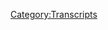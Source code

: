 {{DEFAULTSORT:
    #_TRANSCRIPT_0711:August 2, 2022
}}{{Transcript
    | title         = [[711: August 2, 2022]]
    | caption       = [https://knowledgefight.libsyn.com/711-august-2-2022 Listen to this episode on Libsyn]
    | episodeNumber = [[711: August 2, 2022|711]]
    | length        = 01:23:00
}}

{{MessageBox
    | header     = Warning: Bot Generated Content
    | text       = This transcript was automatically generated by transcription software and likely contains many mistakes and misattributions. Please check the audio for definitive quotes, attribution, and context.
    | image      = N3yvass4myg91.webp
    | imagewidth = 50px
    | id         = warning
}}

{{TranscriptBlock
    | name      = Unknown Speaker
    | timestamp = 00:00:00.000
    | text      = N-N-N-N-N-N-N-Knowledge Fight
}}

{{TranscriptBlock
    | name      = Unknown Speaker
    | timestamp = 00:00:12.880
    | text      = Dan and Jordan, I am sweating.
}}

{{TranscriptBlock
    | name      = Unknown Speaker
    | timestamp = 00:00:19.600
    | text      = Knowledgefight.com, it's time to pray.
}}

{{TranscriptBlock
    | name      = Unknown Speaker
    | timestamp = 00:00:21.399
    | text      = I have great respect for knowledgefight, knowledgefight.
}}

{{TranscriptBlock
    | name      = Unknown Speaker
    | timestamp = 00:00:25.160
    | text      = I'm sick of them posing as if they're the good guys, saying we are the bad guys.
}}

{{TranscriptBlock
    | name      = Unknown Speaker
    | timestamp = 00:00:29.320
    | text      = N-N-N-N-Knowledge Fight.
}}

{{TranscriptBlock
    | name      = Unknown Speaker
    | timestamp = 00:00:30.320
    | text      = Dan and Jordan, Knowledgefight.
}}

{{TranscriptBlock
    | name      = Unknown Speaker
    | timestamp = 00:00:31.320
    | text      = Riddle her, riddle her, riddle her.
}}

{{TranscriptBlock
    | name      = Unknown Speaker
    | timestamp = 00:00:32.320
    | text      = Need, need money.
}}

{{TranscriptBlock
    | name      = Unknown Speaker
    | timestamp = 00:00:33.320
    | text      = Riddle her, riddle her, riddle her.
}}

{{TranscriptBlock
    | name      = Unknown Speaker
    | timestamp = 00:00:34.320
    | text      = Andy in Kansas, Andy in Kansas.
}}

{{TranscriptBlock
    | name      = Unknown Speaker
    | timestamp = 00:00:35.320
    | text      = Stop it.
}}

{{TranscriptBlock
    | name      = Unknown Speaker
    | timestamp = 00:00:36.320
    | text      = Andy in Kansas, Andy in Kansas.
}}

{{TranscriptBlock
    | name      = Unknown Speaker
    | timestamp = 00:00:37.320
    | text      = It's time to pray.
}}

{{TranscriptBlock
    | name      = Unknown Speaker
    | timestamp = 00:00:38.320
    | text      = Andy in Kansas, you're on the air.
}}

{{TranscriptBlock
    | name      = Unknown Speaker
    | timestamp = 00:00:39.320
    | text      = Thanks for holding.
}}

{{TranscriptBlock
    | name      = Unknown Speaker
    | timestamp = 00:00:40.320
    | text      = Hello Alex, I'm a first time caller.
}}

{{TranscriptBlock
    | name      = Unknown Speaker
    | timestamp = 00:00:41.320
    | text      = I'm a huge fan.
}}

{{TranscriptBlock
    | name      = Unknown Speaker
    | timestamp = 00:00:42.320
    | text      = I love your work.
}}

{{TranscriptBlock
    | name      = Unknown Speaker
    | timestamp = 00:00:43.320
    | text      = Knowledgefight.com.
}}

{{TranscriptBlock
    | name      = Unknown Speaker
    | timestamp = 00:00:44.320
    | text      = I love you.
}}

{{TranscriptBlock
    | name      = Unknown Speaker
    | timestamp = 00:00:45.320
    | text      = I love you.
}}

{{TranscriptBlock
    | name      = Unknown Speaker
    | timestamp = 00:00:46.320
    | text      = I love you.
}}

{{TranscriptBlock
    | name      = Unknown Speaker
    | timestamp = 00:00:47.320
    | text      = I love you.
}}

{{TranscriptBlock
    | name      = Unknown Speaker
    | timestamp = 00:00:48.320
    | text      = I love you.
}}

{{TranscriptBlock
    | name      = Unknown Speaker
    | timestamp = 00:00:49.320
    | text      = I love you.
}}

{{TranscriptBlock
    | name      = Unknown Speaker
    | timestamp = 00:00:50.320
    | text      = I love you.
}}

{{TranscriptBlock
    | name      = Unknown Speaker
    | timestamp = 00:00:51.320
    | text      = I love you.
}}

{{TranscriptBlock
    | name      = Unknown Speaker
    | timestamp = 00:00:52.320
    | text      = Hey everybody, welcome back to Knowledge Fight, I'm Dan.
}}

{{TranscriptBlock
    | name      = Unknown Speaker
    | timestamp = 00:00:59.320
    | text      = I'm Jordan.
}}

{{TranscriptBlock
    | name      = Unknown Speaker
    | timestamp = 00:01:00.320
    | text      = We're couple dudes.
}}

{{TranscriptBlock
    | name      = Unknown Speaker
    | timestamp = 00:01:01.320
    | text      = I'd like to sit around, worship at the altar of Selene from afar and talk a little bit
}}

{{TranscriptBlock
    | name      = Unknown Speaker
    | timestamp = 00:01:06.879
    | text      = about Alex Jones and hotel room.
}}

{{TranscriptBlock
    | name      = Unknown Speaker
    | timestamp = 00:01:09.920
    | text      = Indeed we are, Dan.
}}

{{TranscriptBlock
    | name      = Unknown Speaker
    | timestamp = 00:01:10.920
    | text      = Jordan.
}}

{{TranscriptBlock
    | name      = Unknown Speaker
    | timestamp = 00:01:11.920
    | text      = Dan.
}}

{{TranscriptBlock
    | name      = Unknown Speaker
    | timestamp = 00:01:12.920
    | text      = What's up?
}}

{{TranscriptBlock
    | name      = Unknown Speaker
    | timestamp = 00:01:13.920
    | text      = Quick question for you.
}}

{{TranscriptBlock
    | name      = Unknown Speaker
    | timestamp = 00:01:14.920
    | text      = What do you got?
}}

{{TranscriptBlock
    | name      = Unknown Speaker
    | timestamp = 00:01:15.920
    | text      = What's your bright spot today, buddy?
}}

{{TranscriptBlock
    | name      = Unknown Speaker
    | timestamp = 00:01:16.920
    | text      = My bright spot today, Jordan, is twofold.
}}

{{TranscriptBlock
    | name      = Unknown Speaker
    | timestamp = 00:01:17.920
    | text      = The first is that we're heading back to Chicago.
}}

{{TranscriptBlock
    | name      = Unknown Speaker
    | timestamp = 00:01:21.439
    | text      = Yes!
}}

{{TranscriptBlock
    | name      = Unknown Speaker
    | timestamp = 00:01:24.000
    | text      = Without giving too much away in terms of doxxing our location, I have not enjoyed the stay
}}

{{TranscriptBlock
    | name      = Unknown Speaker
    | timestamp = 00:01:31.799
    | text      = at this hotel all that much.
}}

{{TranscriptBlock
    | name      = Unknown Speaker
    | timestamp = 00:01:34.000
    | text      = The service, not good.
}}

{{TranscriptBlock
    | name      = Unknown Speaker
    | timestamp = 00:01:35.799
    | text      = There's a lot of noise from the building next to us.
}}

{{TranscriptBlock
    | name      = Unknown Speaker
    | timestamp = 00:01:41.040
    | text      = There have been multiple false alarm, fire alarms.
}}

{{TranscriptBlock
    | name      = Unknown Speaker
    | timestamp = 00:01:43.879
    | text      = Twice, we went down 15 flights of stairs.
}}

{{TranscriptBlock
    | name      = Unknown Speaker
    | timestamp = 00:01:46.560
    | text      = Yeah, yeah.
}}

{{TranscriptBlock
    | name      = Unknown Speaker
    | timestamp = 00:01:47.560
    | text      = I miss my cat and I want to go home.
}}

{{TranscriptBlock
    | name      = Unknown Speaker
    | timestamp = 00:01:49.719
    | text      = I want to see how my potato plants are coming along.
}}

{{TranscriptBlock
    | name      = Unknown Speaker
    | timestamp = 00:01:52.480
    | text      = Half the plugs in my room don't work.
}}

{{TranscriptBlock
    | name      = Unknown Speaker
    | timestamp = 00:01:54.519
    | text      = The desk was broken when I got there and I bet $5,000 they're going to try and charge
}}

{{TranscriptBlock
    | name      = Unknown Speaker
    | timestamp = 00:01:58.879
    | text      = me for it.
}}

{{TranscriptBlock
    | name      = Unknown Speaker
    | timestamp = 00:01:59.879
    | text      = Yeah, and so we've been here and we've experienced a lot of the trial and we've seen things,
}}

{{TranscriptBlock
    | name      = Unknown Speaker
    | timestamp = 00:02:06.000
    | text      = been in the room and what have you, and we figured that tomorrow being a travel day would
}}

{{TranscriptBlock
    | name      = Unknown Speaker
    | timestamp = 00:02:13.159
    | text      = be the most economical thing for us to do in terms of being able to be back and respond
}}

{{TranscriptBlock
    | name      = Unknown Speaker
    | timestamp = 00:02:19.120
    | text      = to some of the results of the trial as opposed to us staying another week or something.
}}

{{TranscriptBlock
    | name      = Unknown Speaker
    | timestamp = 00:02:26.840
    | text      = It could get way out of control.
}}

{{TranscriptBlock
    | name      = Unknown Speaker
    | timestamp = 00:02:30.319
    | text      = God knows, if we start thinking, hey, we're going to just stick it out, this is the trial
}}

{{TranscriptBlock
    | name      = Unknown Speaker
    | timestamp = 00:02:35.159
    | text      = of Infowars.
}}

{{TranscriptBlock
    | name      = Unknown Speaker
    | timestamp = 00:02:36.159
    | text      = What do you think sticking it out is going to last?
}}

{{TranscriptBlock
    | name      = Unknown Speaker
    | timestamp = 00:02:39.039
    | text      = And there's this notion that like, oh, well, maybe they'll just deliberate for five minutes
}}

{{TranscriptBlock
    | name      = Unknown Speaker
    | timestamp = 00:02:46.240
    | text      = and then we'll be fine.
}}

{{TranscriptBlock
    | name      = Unknown Speaker
    | timestamp = 00:02:47.240
    | text      = But you can't bank on anything like that.
}}

{{TranscriptBlock
    | name      = Unknown Speaker
    | timestamp = 00:02:49.319
    | text      = No, absolutely not.
}}

{{TranscriptBlock
    | name      = Unknown Speaker
    | timestamp = 00:02:50.319
    | text      = You don't really know.
}}

{{TranscriptBlock
    | name      = Unknown Speaker
    | timestamp = 00:02:51.319
    | text      = And so I am excited to go home and be able to sleep full stop, but just in my own bed
}}

{{TranscriptBlock
    | name      = Unknown Speaker
    | timestamp = 00:02:58.159
    | text      = with a cat on me and that'll be great.
}}

{{TranscriptBlock
    | name      = Unknown Speaker
    | timestamp = 00:03:02.520
    | text      = But it's been nice and I appreciate the kindness of folks here outside of the hotel.
}}

{{TranscriptBlock
    | name      = Unknown Speaker
    | timestamp = 00:03:09.479
    | text      = Yeah.
}}

{{TranscriptBlock
    | name      = Unknown Speaker
    | timestamp = 00:03:10.479
    | text      = And then second prong on this bright spot is DJ Dan Arkey is working on a cantina theme
}}

{{TranscriptBlock
    | name      = Unknown Speaker
    | timestamp = 00:03:17.560
    | text      = remix and I'm liking where it's going.
}}

{{TranscriptBlock
    | name      = Unknown Speaker
    | timestamp = 00:03:19.960
    | text      = Oh man.
}}

{{TranscriptBlock
    | name      = Unknown Speaker
    | timestamp = 00:03:20.960
    | text      = Cantina theme remix of our theme song.
}}

{{TranscriptBlock
    | name      = Unknown Speaker
    | timestamp = 00:03:22.759
    | text      = When he tweeted that out, I was like, I need it now, Dan!
}}

{{TranscriptBlock
    | name      = Unknown Speaker
    | timestamp = 00:03:26.439
    | text      = Dan, get on it!
}}

{{TranscriptBlock
    | name      = Unknown Speaker
    | timestamp = 00:03:28.439
    | text      = Oh, God damn, I'm going to lose my mind.
}}

{{TranscriptBlock
    | name      = Unknown Speaker
    | timestamp = 00:03:31.400
    | text      = That was beautiful.
}}

{{TranscriptBlock
    | name      = Unknown Speaker
    | timestamp = 00:03:32.400
    | text      = It might take over the official theme.
}}

{{TranscriptBlock
    | name      = Unknown Speaker
    | timestamp = 00:03:34.000
    | text      = I really might.
}}

{{TranscriptBlock
    | name      = Unknown Speaker
    | timestamp = 00:03:35.000
    | text      = Probably not.
}}

{{TranscriptBlock
    | name      = Unknown Speaker
    | timestamp = 00:03:36.000
    | text      = We've used the cantina theme too many times since we've been down here, let alone going
}}

{{TranscriptBlock
    | name      = Unknown Speaker
    | timestamp = 00:03:39.340
    | text      = forward though.
}}

{{TranscriptBlock
    | name      = Unknown Speaker
    | timestamp = 00:03:40.340
    | text      = That's true.
}}

{{TranscriptBlock
    | name      = Unknown Speaker
    | timestamp = 00:03:41.340
    | text      = That's true.
}}

{{TranscriptBlock
    | name      = Unknown Speaker
    | timestamp = 00:03:42.340
    | text      = I feel like it's much like the Care of Vanity project had a theme of its own, I mean not
}}

{{TranscriptBlock
    | name      = Unknown Speaker
    | timestamp = 00:03:44.960
    | text      = a theme song, but it has like a vibe of its own.
}}

{{TranscriptBlock
    | name      = Unknown Speaker
    | timestamp = 00:03:47.800
    | text      = This trip has really been cantina themed.
}}

{{TranscriptBlock
    | name      = Unknown Speaker
    | timestamp = 00:03:50.240
    | text      = It has been.
}}

{{TranscriptBlock
    | name      = Unknown Speaker
    | timestamp = 00:03:51.439
    | text      = The problem with it is it is thematically appropriate to how serious Alex is taking
}}

{{TranscriptBlock
    | name      = Unknown Speaker
    | timestamp = 00:03:57.439
    | text      = this.
}}

{{TranscriptBlock
    | name      = Unknown Speaker
    | timestamp = 00:03:58.439
    | text      = True.
}}

{{TranscriptBlock
    | name      = Unknown Speaker
    | timestamp = 00:03:59.439
    | text      = And we'll talk about that a little bit today, but what's your bright spot?
}}

{{TranscriptBlock
    | name      = Unknown Speaker
    | timestamp = 00:04:01.800
    | text      = My bright spot is today, my bright spot was also the dark spot and just maybe the most
}}

{{TranscriptBlock
    | name      = Unknown Speaker
    | timestamp = 00:04:10.580
    | text      = powerful spot.
}}

{{TranscriptBlock
    | name      = Unknown Speaker
    | timestamp = 00:04:12.199
    | text      = Miss Lewis looked Alex in the fucking eye and Alex blanched.
}}

{{TranscriptBlock
    | name      = Unknown Speaker
    | timestamp = 00:04:18.279
    | text      = You know?
}}

{{TranscriptBlock
    | name      = Unknown Speaker
    | timestamp = 00:04:19.279
    | text      = True.
}}

{{TranscriptBlock
    | name      = Unknown Speaker
    | timestamp = 00:04:20.279
    | text      = That was dope.
}}

{{TranscriptBlock
    | name      = Unknown Speaker
    | timestamp = 00:04:21.279
    | text      = Yeah.
}}

{{TranscriptBlock
    | name      = Unknown Speaker
    | timestamp = 00:04:22.279
    | text      = I wish I could use better words, but really, really, that was powerful.
}}

{{TranscriptBlock
    | name      = Unknown Speaker
    | timestamp = 00:04:26.360
    | text      = Yeah, so we're recording this on Tuesday and today was, I think, fair to describe as the
}}

{{TranscriptBlock
    | name      = Unknown Speaker
    | timestamp = 00:04:34.800
    | text      = kind of the more heavy day of testimony that we've heard.
}}

{{TranscriptBlock
    | name      = Unknown Speaker
    | timestamp = 00:04:40.040
    | text      = You had Neal Hesselin and Scarlett Lewis take the stand and Alex was not there during
}}

{{TranscriptBlock
    | name      = Unknown Speaker
    | timestamp = 00:04:47.560
    | text      = Neal's testimony and I think that that was, I mean, first of all, just a passive act of
}}

{{TranscriptBlock
    | name      = Unknown Speaker
    | timestamp = 00:04:54.920
    | text      = disrespect.
}}

{{TranscriptBlock
    | name      = Unknown Speaker
    | timestamp = 00:04:56.480
    | text      = Maybe somewhat active.
}}

{{TranscriptBlock
    | name      = Unknown Speaker
    | timestamp = 00:04:57.480
    | text      = I would say active, yeah.
}}

{{TranscriptBlock
    | name      = Unknown Speaker
    | timestamp = 00:04:59.680
    | text      = But he did show up for, like, in the middle of Scarlett's testimony.
}}

{{TranscriptBlock
    | name      = Unknown Speaker
    | timestamp = 00:05:05.480
    | text      = The tail end is what one might think, yeah.
}}

{{TranscriptBlock
    | name      = Unknown Speaker
    | timestamp = 00:05:07.920
    | text      = Yeah, and her poise in being able to say things like sort of bluntly and directly to Alex
}}

{{TranscriptBlock
    | name      = Unknown Speaker
    | timestamp = 00:05:16.279
    | text      = was, I don't know, I don't, I...
}}

{{TranscriptBlock
    | name      = Unknown Speaker
    | timestamp = 00:05:19.980
    | text      = That was powerful.
}}

{{TranscriptBlock
    | name      = Unknown Speaker
    | timestamp = 00:05:20.980
    | text      = Yeah.
}}

{{TranscriptBlock
    | name      = Unknown Speaker
    | timestamp = 00:05:21.980
    | text      = I don't know how you do that.
}}

{{TranscriptBlock
    | name      = Unknown Speaker
    | timestamp = 00:05:24.199
    | text      = I really don't.
}}

{{TranscriptBlock
    | name      = Unknown Speaker
    | timestamp = 00:05:25.199
    | text      = Quite frankly.
}}

{{TranscriptBlock
    | name      = Unknown Speaker
    | timestamp = 00:05:26.199
    | text      = No, I really don't.
}}

{{TranscriptBlock
    | name      = Unknown Speaker
    | timestamp = 00:05:27.199
    | text      = I really, really, really, really, really, really don't and I could not admire her more
}}

{{TranscriptBlock
    | name      = Unknown Speaker
    | timestamp = 00:05:33.160
    | text      = enough.
}}

{{TranscriptBlock
    | name      = Unknown Speaker
    | timestamp = 00:05:34.160
    | text      = Well, I think that, I mean, I've looked at Alex in the face before.
}}

{{TranscriptBlock
    | name      = Unknown Speaker
    | timestamp = 00:05:37.439
    | text      = Sure.
}}

{{TranscriptBlock
    | name      = Unknown Speaker
    | timestamp = 00:05:38.439
    | text      = I've been in that deposition room with him.
}}

{{TranscriptBlock
    | name      = Unknown Speaker
    | timestamp = 00:05:39.720
    | text      = Sure.
}}

{{TranscriptBlock
    | name      = Unknown Speaker
    | timestamp = 00:05:40.720
    | text      = I think that you see the eyes of a fish when you look at him.
}}

{{TranscriptBlock
    | name      = Unknown Speaker
    | timestamp = 00:05:45.240
    | text      = Like, I don't think that, like, I feel like if you're expecting to have some sort of an
}}

{{TranscriptBlock
    | name      = Unknown Speaker
    | timestamp = 00:05:50.660
    | text      = emotional impact or something when you're saying emotionally impactful words, it's kind
}}

{{TranscriptBlock
    | name      = Unknown Speaker
    | timestamp = 00:05:56.040
    | text      = of a, it's a chore that will not be completed.
}}

{{TranscriptBlock
    | name      = Unknown Speaker
    | timestamp = 00:06:01.819
    | text      = At some points in time, the way he looks out and his eyes kind of go in opposite directions,
}}

{{TranscriptBlock
    | name      = Unknown Speaker
    | timestamp = 00:06:08.220
    | text      = I halfway think his tongue is going to shoot out and, like, get a bug off of one of them.
}}

{{TranscriptBlock
    | name      = Unknown Speaker
    | timestamp = 00:06:12.399
    | text      = You know, like, and then you're like, no, I caught that.
}}

{{TranscriptBlock
    | name      = Unknown Speaker
    | timestamp = 00:06:16.699
    | text      = You're a lizard.
}}

{{TranscriptBlock
    | name      = Unknown Speaker
    | timestamp = 00:06:18.699
    | text      = Swear on growth.
}}

{{TranscriptBlock
    | name      = Unknown Speaker
    | timestamp = 00:06:19.699
    | text      = Swear you're not a lizard.
}}

{{TranscriptBlock
    | name      = Unknown Speaker
    | timestamp = 00:06:21.120
    | text      = Um, but yeah, and so just to be able to, like, power through that is admirable and so we'll
}}

{{TranscriptBlock
    | name      = Unknown Speaker
    | timestamp = 00:06:29.879
    | text      = talk a little bit about that and then we're going to be going over Alex's show from today
}}

{{TranscriptBlock
    | name      = Unknown Speaker
    | timestamp = 00:06:34.680
    | text      = as well.
}}

{{TranscriptBlock
    | name      = Unknown Speaker
    | timestamp = 00:06:35.680
    | text      = My God.
}}

{{TranscriptBlock
    | name      = Unknown Speaker
    | timestamp = 00:06:36.680
    | text      = August 2nd, 2022.
}}

{{TranscriptBlock
    | name      = Unknown Speaker
    | timestamp = 00:06:37.680
    | text      = How?
}}

{{TranscriptBlock
    | name      = Unknown Speaker
    | timestamp = 00:06:38.680
    | text      = What he was doing while the trial was in session.
}}

{{TranscriptBlock
    | name      = Unknown Speaker
    | timestamp = 00:06:42.439
    | text      = While Neil was testifying.
}}

{{TranscriptBlock
    | name      = Unknown Speaker
    | timestamp = 00:06:44.399
    | text      = Yeah.
}}

{{TranscriptBlock
    | name      = Unknown Speaker
    | timestamp = 00:06:45.399
    | text      = And I feel like, uh, there's not a whole lot more to say than, um, the two of them, uh,
}}

{{TranscriptBlock
    | name      = Unknown Speaker
    | timestamp = 00:06:52.920
    | text      = gave quite a powerful testimony, uh, moving, uh, there was some tears in the courtroom
}}

{{TranscriptBlock
    | name      = Unknown Speaker
    | timestamp = 00:06:59.879
    | text      = and what have you.
}}

{{TranscriptBlock
    | name      = Unknown Speaker
    | timestamp = 00:07:00.879
    | text      = Oh, I cried.
}}

{{TranscriptBlock
    | name      = Unknown Speaker
    | timestamp = 00:07:01.879
    | text      = Yeah, you did.
}}

{{TranscriptBlock
    | name      = Unknown Speaker
    | timestamp = 00:07:02.879
    | text      = You're a softie.
}}

{{TranscriptBlock
    | name      = Unknown Speaker
    | timestamp = 00:07:03.879
    | text      = I really did.
}}

{{TranscriptBlock
    | name      = Unknown Speaker
    | timestamp = 00:07:04.879
    | text      = I was like, I tried not to look at you.
}}

{{TranscriptBlock
    | name      = Unknown Speaker
    | timestamp = 00:07:07.959
    | text      = Um, you were fine.
}}

{{TranscriptBlock
    | name      = Unknown Speaker
    | timestamp = 00:07:10.000
    | text      = Uh, but, uh, yeah, the, I don't, I don't have a whole lot to analyze of that other
}}

{{TranscriptBlock
    | name      = Unknown Speaker
    | timestamp = 00:07:16.120
    | text      = than to say it was a quite a thing to behold.
}}

{{TranscriptBlock
    | name      = Unknown Speaker
    | timestamp = 00:07:18.879
    | text      = The mood in the courtroom was quite, uh, serious.
}}

{{TranscriptBlock
    | name      = Unknown Speaker
    | timestamp = 00:07:22.279
    | text      = True.
}}

{{TranscriptBlock
    | name      = Unknown Speaker
    | timestamp = 00:07:23.279
    | text      = Um, and then Alex showed up and things were a little bit less serious.
}}

{{TranscriptBlock
    | name      = Unknown Speaker
    | timestamp = 00:07:26.319
    | text      = It was, it is, it is kind of crazy to, I mean, and I told you, you know, when we were walking
}}

{{TranscriptBlock
    | name      = Unknown Speaker
    | timestamp = 00:07:32.339
    | text      = to the court, I was like, today is going to be the weirdest juxtaposition that may ever
}}

{{TranscriptBlock
    | name      = Unknown Speaker
    | timestamp = 00:07:36.560
    | text      = exist.
}}

{{TranscriptBlock
    | name      = Unknown Speaker
    | timestamp = 00:07:37.560
    | text      = Yeah.
}}

{{TranscriptBlock
    | name      = Unknown Speaker
    | timestamp = 00:07:38.560
    | text      = God damn it if it didn't live up to that.
}}

{{TranscriptBlock
    | name      = Unknown Speaker
    | timestamp = 00:07:40.360
    | text      = Yeah, yeah.
}}

{{TranscriptBlock
    | name      = Unknown Speaker
    | timestamp = 00:07:41.360
    | text      = It really did.
}}

{{TranscriptBlock
    | name      = Unknown Speaker
    | timestamp = 00:07:42.360
    | text      = Just emotionally difficult and, um, sort of optimistic even within the darkness kind
}}

{{TranscriptBlock
    | name      = Unknown Speaker
    | timestamp = 00:07:48.699
    | text      = of a conversation about, uh, about people who've gone through hell.
}}

{{TranscriptBlock
    | name      = Unknown Speaker
    | timestamp = 00:07:53.379
    | text      = And uh, then, you know, we're coming back from lunch and standing outside, uh, the,
}}

{{TranscriptBlock
    | name      = Unknown Speaker
    | timestamp = 00:08:00.160
    | text      = the courthouse while seven maybe now, uh, reporters, maybe seven.
}}

{{TranscriptBlock
    | name      = Unknown Speaker
    | timestamp = 00:08:05.519
    | text      = Yeah.
}}

{{TranscriptBlock
    | name      = Unknown Speaker
    | timestamp = 00:08:06.519
    | text      = There's no like overt info wars fans except for Rob.
}}

{{TranscriptBlock
    | name      = Unknown Speaker
    | timestamp = 00:08:09.040
    | text      = Do's mom.
}}

{{TranscriptBlock
    | name      = Unknown Speaker
    | timestamp = 00:08:10.040
    | text      = I guess.
}}

{{TranscriptBlock
    | name      = Unknown Speaker
    | timestamp = 00:08:11.040
    | text      = Was that her?
}}

{{TranscriptBlock
    | name      = Unknown Speaker
    | timestamp = 00:08:12.040
    | text      = Was that his mom?
}}

{{TranscriptBlock
    | name      = Unknown Speaker
    | timestamp = 00:08:13.040
    | text      = It might've been his mom.
}}

{{TranscriptBlock
    | name      = Unknown Speaker
    | timestamp = 00:08:14.040
    | text      = So lady who said that she was filming for Rob do and then you told her not to use the
}}

{{TranscriptBlock
    | name      = Unknown Speaker
    | timestamp = 00:08:18.600
    | text      = iPhone cause it has too many chemtrails.
}}

{{TranscriptBlock
    | name      = Unknown Speaker
    | timestamp = 00:08:20.600
    | text      = Yes I did.
}}

{{TranscriptBlock
    | name      = Unknown Speaker
    | timestamp = 00:08:22.319
    | text      = Which is a mistake.
}}

{{TranscriptBlock
    | name      = Unknown Speaker
    | timestamp = 00:08:23.319
    | text      = You should have said five G.
}}

{{TranscriptBlock
    | name      = Unknown Speaker
    | timestamp = 00:08:24.319
    | text      = I know.
}}

{{TranscriptBlock
    | name      = Unknown Speaker
    | timestamp = 00:08:25.319
    | text      = I legitimately forgot what five G was in that moment.
}}

{{TranscriptBlock
    | name      = Unknown Speaker
    | timestamp = 00:08:28.120
    | text      = I was like, all I've got is chemtrails.
}}

{{TranscriptBlock
    | name      = Unknown Speaker
    | timestamp = 00:08:30.040
    | text      = That was my only poll.
}}

{{TranscriptBlock
    | name      = Unknown Speaker
    | timestamp = 00:08:31.040
    | text      = See, that's how she marked you as a prankster and she did not take your warning seriously.
}}

{{TranscriptBlock
    | name      = Unknown Speaker
    | timestamp = 00:08:34.519
    | text      = I know.
}}

{{TranscriptBlock
    | name      = Unknown Speaker
    | timestamp = 00:08:35.519
    | text      = Uh, but yeah, it's um, it was, it was bizarre cause you know, Alex shows up and he's like,
}}

{{TranscriptBlock
    | name      = Unknown Speaker
    | timestamp = 00:08:41.559
    | text      = the Democrats are jamming me up.
}}

{{TranscriptBlock
    | name      = Unknown Speaker
    | timestamp = 00:08:43.399
    | text      = It was the Democrats.
}}

{{TranscriptBlock
    | name      = Unknown Speaker
    | timestamp = 00:08:44.960
    | text      = Right.
}}

{{TranscriptBlock
    | name      = Unknown Speaker
    | timestamp = 00:08:45.960
    | text      = Yeah.
}}

{{TranscriptBlock
    | name      = Unknown Speaker
    | timestamp = 00:08:46.960
    | text      = Um, and so, um, Alex got to the stand and uh, did a little bit of a direct, uh, questioning
}}

{{TranscriptBlock
    | name      = Unknown Speaker
    | timestamp = 00:08:55.279
    | text      = from his lawyer who you love so much.
}}

{{TranscriptBlock
    | name      = Unknown Speaker
    | timestamp = 00:08:57.480
    | text      = Oh, I love him.
}}

{{TranscriptBlock
    | name      = Unknown Speaker
    | timestamp = 00:08:59.519
    | text      = And uh, I don't know.
}}

{{TranscriptBlock
    | name      = Unknown Speaker
    | timestamp = 00:09:00.879
    | text      = I think they, by the end of the day, uh, the judge was saying that Alex had lied under
}}

{{TranscriptBlock
    | name      = Unknown Speaker
    | timestamp = 00:09:07.519
    | text      = oath twice.
}}

{{TranscriptBlock
    | name      = Unknown Speaker
    | timestamp = 00:09:08.519
    | text      = Right.
}}

{{TranscriptBlock
    | name      = Unknown Speaker
    | timestamp = 00:09:09.519
    | text      = And I think that number is low.
}}

{{TranscriptBlock
    | name      = Unknown Speaker
    | timestamp = 00:09:10.519
    | text      = That was at least four, I think.
}}

{{TranscriptBlock
    | name      = Unknown Speaker
    | timestamp = 00:09:12.159
    | text      = They've missed a few, missed a few things, but there's some things that could be understood
}}

{{TranscriptBlock
    | name      = Unknown Speaker
    | timestamp = 00:09:16.840
    | text      = to have missed.
}}

{{TranscriptBlock
    | name      = Unknown Speaker
    | timestamp = 00:09:17.840
    | text      = You know, there's some things that are like, you're not going to pick up on this.
}}

{{TranscriptBlock
    | name      = Unknown Speaker
    | timestamp = 00:09:20.879
    | text      = Yeah, yeah, yeah.
}}

{{TranscriptBlock
    | name      = Unknown Speaker
    | timestamp = 00:09:21.879
    | text      = Like Alex saying that he left a rock wall because there's too much crime.
}}

{{TranscriptBlock
    | name      = Unknown Speaker
    | timestamp = 00:09:26.200
    | text      = I wanted to scream.
}}

{{TranscriptBlock
    | name      = Unknown Speaker
    | timestamp = 00:09:28.080
    | text      = I wanted to scream.
}}

{{TranscriptBlock
    | name      = Unknown Speaker
    | timestamp = 00:09:29.960
    | text      = I wanted to be like, he almost killed a guy.
}}

{{TranscriptBlock
    | name      = Unknown Speaker
    | timestamp = 00:09:33.240
    | text      = Yeah.
}}

{{TranscriptBlock
    | name      = Unknown Speaker
    | timestamp = 00:09:34.240
    | text      = Or, um, the cops were going to kill him because he uncovered a drug ring within the police
}}

{{TranscriptBlock
    | name      = Unknown Speaker
    | timestamp = 00:09:38.799
    | text      = department.
}}

{{TranscriptBlock
    | name      = Unknown Speaker
    | timestamp = 00:09:39.799
    | text      = He's a hero boy.
}}

{{TranscriptBlock
    | name      = Unknown Speaker
    | timestamp = 00:09:40.799
    | text      = Yep.
}}

{{TranscriptBlock
    | name      = Unknown Speaker
    | timestamp = 00:09:41.799
    | text      = Um, so you know, there's stuff like that, but it was just kind of like, uh, Hey, uh,
}}

{{TranscriptBlock
    | name      = Unknown Speaker
    | timestamp = 00:09:46.480
    | text      = Alex, why don't you tell us, uh, this protracted story about why you're so great and your various
}}

{{TranscriptBlock
    | name      = Unknown Speaker
    | timestamp = 00:09:53.200
    | text      = accomplishments in the field of roguish journalism.
}}

{{TranscriptBlock
    | name      = Unknown Speaker
    | timestamp = 00:09:57.639
    | text      = It was very annoying.
}}

{{TranscriptBlock
    | name      = Unknown Speaker
    | timestamp = 00:09:59.980
    | text      = It was, it was as if like, imagine you had never learned English and in fact never learned
}}

{{TranscriptBlock
    | name      = Unknown Speaker
    | timestamp = 00:10:07.919
    | text      = language at all.
}}

{{TranscriptBlock
    | name      = Unknown Speaker
    | timestamp = 00:10:09.179
    | text      = You were born in a cave.
}}

{{TranscriptBlock
    | name      = Unknown Speaker
    | timestamp = 00:10:11.159
    | text      = You lived in a cave.
}}

{{TranscriptBlock
    | name      = Unknown Speaker
    | timestamp = 00:10:12.820
    | text      = You were 45 years old when you walked into this trial.
}}

{{TranscriptBlock
    | name      = Unknown Speaker
    | timestamp = 00:10:16.159
    | text      = The moment you saw Alex start talking, you would immediately understand the definition
}}

{{TranscriptBlock
    | name      = Unknown Speaker
    | timestamp = 00:10:20.159
    | text      = of the word bloviate and it would just pop into your head and that would be the only
}}

{{TranscriptBlock
    | name      = Unknown Speaker
    | timestamp = 00:10:24.039
    | text      = word you can speak.
}}

{{TranscriptBlock
    | name      = Unknown Speaker
    | timestamp = 00:10:25.039
    | text      = You'd be like, that's what it is.
}}

{{TranscriptBlock
    | name      = Unknown Speaker
    | timestamp = 00:10:28.360
    | text      = That's what it was.
}}

{{TranscriptBlock
    | name      = Unknown Speaker
    | timestamp = 00:10:29.360
    | text      = Yeah.
}}

{{TranscriptBlock
    | name      = Unknown Speaker
    | timestamp = 00:10:30.360
    | text      = It was the bloviation is the epitome.
}}

{{TranscriptBlock
    | name      = Unknown Speaker
    | timestamp = 00:10:33.000
    | text      = And so by the end of the day, the day wrapped with, uh, the judge, uh, uh, dismissing the
}}

{{TranscriptBlock
    | name      = Unknown Speaker
    | timestamp = 00:10:41.220
    | text      = jury and mark raising some important questions about things that Alex had said.
}}

{{TranscriptBlock
    | name      = Unknown Speaker
    | timestamp = 00:10:47.159
    | text      = Um, Alex, uh, said that he was bankrupt on the stand, which is directly against the orders
}}

{{TranscriptBlock
    | name      = Unknown Speaker
    | timestamp = 00:10:54.059
    | text      = of the judge.
}}

{{TranscriptBlock
    | name      = Unknown Speaker
    | timestamp = 00:10:55.840
    | text      = And one of the concerns was that his lawyer led him to that, uh, that, that statement
}}

{{TranscriptBlock
    | name      = Unknown Speaker
    | timestamp = 00:11:01.120
    | text      = more or less allegedly he did 100% absolutely on purpose and allegedly accidentally also.
}}

{{TranscriptBlock
    | name      = Unknown Speaker
    | timestamp = 00:11:07.559
    | text      = Yeah.
}}

{{TranscriptBlock
    | name      = Unknown Speaker
    | timestamp = 00:11:08.559
    | text      = Um, and then also Alex brought up, uh, and the lawyer had brought up in, in the, in terms
}}

{{TranscriptBlock
    | name      = Unknown Speaker
    | timestamp = 00:11:14.159
    | text      = of the line of questioning, uh, the notion that, uh, he is not, uh, guilty of the things
}}

{{TranscriptBlock
    | name      = Unknown Speaker
    | timestamp = 00:11:20.240
    | text      = that he is guilty of, I don't know how many times I am going to observe in a trial about
}}

{{TranscriptBlock
    | name      = Unknown Speaker
    | timestamp = 00:11:27.919
    | text      = damages and attempt to prove innocence.
}}

{{TranscriptBlock
    | name      = Unknown Speaker
    | timestamp = 00:11:30.639
    | text      = It's wild.
}}

{{TranscriptBlock
    | name      = Unknown Speaker
    | timestamp = 00:11:31.639
    | text      = It is wild.
}}

{{TranscriptBlock
    | name      = Unknown Speaker
    | timestamp = 00:11:32.799
    | text      = And so we ended on a bit, I mean, you know, if this were a TV show, there's a bit of a
}}

{{TranscriptBlock
    | name      = Unknown Speaker
    | timestamp = 00:11:38.399
    | text      = cliffhanger, uh, aspect to it that is like serious problems are brought up with how things
}}

{{TranscriptBlock
    | name      = Unknown Speaker
    | timestamp = 00:11:43.059
    | text      = are going.
}}

{{TranscriptBlock
    | name      = Unknown Speaker
    | timestamp = 00:11:44.059
    | text      = Um, direct examination isn't done, so that'll still pick up tomorrow and then cross.
}}

{{TranscriptBlock
    | name      = Unknown Speaker
    | timestamp = 00:11:49.480
    | text      = Um, and so I think I speak for, uh, you as well in that, like, that was an exhausting
}}

{{TranscriptBlock
    | name      = Unknown Speaker
    | timestamp = 00:11:58.440
    | text      = day.
}}

{{TranscriptBlock
    | name      = Unknown Speaker
    | timestamp = 00:11:59.440
    | text      = I think obviously for other people more than us, I would assume, but it would be very difficult
}}

{{TranscriptBlock
    | name      = Unknown Speaker
    | timestamp = 00:12:05.600
    | text      = to be in that room and experience all that happened and not just be like, I mean, I don't
}}

{{TranscriptBlock
    | name      = Unknown Speaker
    | timestamp = 00:12:12.700
    | text      = even know if I can do it again, like straight up.
}}

{{TranscriptBlock
    | name      = Unknown Speaker
    | timestamp = 00:12:15.659
    | text      = Like when he, when he said the reason that he left Rockwall was because there was too
}}

{{TranscriptBlock
    | name      = Unknown Speaker
    | timestamp = 00:12:20.279
    | text      = much crime.
}}

{{TranscriptBlock
    | name      = Unknown Speaker
    | timestamp = 00:12:21.279
    | text      = Like, I mean, I got a word, I got a warning again from the, from the bailiff for making
}}

{{TranscriptBlock
    | name      = Unknown Speaker
    | timestamp = 00:12:26.399
    | text      = too many faces or whatever.
}}

{{TranscriptBlock
    | name      = Unknown Speaker
    | timestamp = 00:12:27.720
    | text      = And you warned me too.
}}

{{TranscriptBlock
    | name      = Unknown Speaker
    | timestamp = 00:12:29.000
    | text      = I know.
}}

{{TranscriptBlock
    | name      = Unknown Speaker
    | timestamp = 00:12:30.000
    | text      = Because I think, I think Alex said, no, I didn't warn you.
}}

{{TranscriptBlock
    | name      = Unknown Speaker
    | timestamp = 00:12:34.159
    | text      = I said, this is the first time you're going to have to try not to laugh.
}}

{{TranscriptBlock
    | name      = Unknown Speaker
    | timestamp = 00:12:37.039
    | text      = You said you have to leave.
}}

{{TranscriptBlock
    | name      = Unknown Speaker
    | timestamp = 00:12:38.039
    | text      = Oh no.
}}

{{TranscriptBlock
    | name      = Unknown Speaker
    | timestamp = 00:12:39.039
    | text      = Well that was when you, because Alex said that the goal of talk show hosts is to make
}}

{{TranscriptBlock
    | name      = Unknown Speaker
    | timestamp = 00:12:44.980
    | text      = the most right predictions.
}}

{{TranscriptBlock
    | name      = Unknown Speaker
    | timestamp = 00:12:46.279
    | text      = I mean, the moment he said he was trying to, here's what he described.
}}

{{TranscriptBlock
    | name      = Unknown Speaker
    | timestamp = 00:12:50.840
    | text      = He described that as talk show hosts become more popular, it becomes a game between all
}}

{{TranscriptBlock
    | name      = Unknown Speaker
    | timestamp = 00:12:57.159
    | text      = of the pop talk show hosts.
}}

{{TranscriptBlock
    | name      = Unknown Speaker
    | timestamp = 00:12:58.799
    | text      = There's like a power ranking.
}}

{{TranscriptBlock
    | name      = Unknown Speaker
    | timestamp = 00:12:59.799
    | text      = Yeah.
}}

{{TranscriptBlock
    | name      = Unknown Speaker
    | timestamp = 00:13:00.799
    | text      = Who gets the most predictions right?
}}

{{TranscriptBlock
    | name      = Unknown Speaker
    | timestamp = 00:13:02.759
    | text      = And every day that is measured and then you're like in the lead or not.
}}

{{TranscriptBlock
    | name      = Unknown Speaker
    | timestamp = 00:13:08.240
    | text      = There's like a psychic Nielsen ratings.
}}

{{TranscriptBlock
    | name      = Unknown Speaker
    | timestamp = 00:13:10.879
    | text      = That's what he was describing.
}}

{{TranscriptBlock
    | name      = Unknown Speaker
    | timestamp = 00:13:11.879
    | text      = It's what he was.
}}

{{TranscriptBlock
    | name      = Unknown Speaker
    | timestamp = 00:13:13.639
    | text      = So I almost lost my shit laughing at that.
}}

{{TranscriptBlock
    | name      = Unknown Speaker
    | timestamp = 00:13:16.440
    | text      = And then when Alex said that like, I don't really want to do the news much anymore.
}}

{{TranscriptBlock
    | name      = Unknown Speaker
    | timestamp = 00:13:21.000
    | text      = I do more of a philosophy show, more of a self-help kind of thing.
}}

{{TranscriptBlock
    | name      = Unknown Speaker
    | timestamp = 00:13:25.840
    | text      = I almost wanted to yell reset world or something, but like it was just insufferable.
}}

{{TranscriptBlock
    | name      = Unknown Speaker
    | timestamp = 00:13:34.000
    | text      = We can't be in there.
}}

{{TranscriptBlock
    | name      = Unknown Speaker
    | timestamp = 00:13:35.000
    | text      = We can't be in there.
}}

{{TranscriptBlock
    | name      = Unknown Speaker
    | timestamp = 00:13:36.000
    | text      = And I think that was the lesson that I learned from being in a position where like, all right,
}}

{{TranscriptBlock
    | name      = Unknown Speaker
    | timestamp = 00:13:40.720
    | text      = this is very serious.
}}

{{TranscriptBlock
    | name      = Unknown Speaker
    | timestamp = 00:13:42.120
    | text      = Alex is on the stand.
}}

{{TranscriptBlock
    | name      = Unknown Speaker
    | timestamp = 00:13:44.440
    | text      = I respect the process and I respect what's going on.
}}

{{TranscriptBlock
    | name      = Unknown Speaker
    | timestamp = 00:13:47.240
    | text      = I respect the plaintiffs and, you know, to not be able to laugh at him is very hard and
}}

{{TranscriptBlock
    | name      = Unknown Speaker
    | timestamp = 00:13:55.200
    | text      = I'm not immune to that as much as, as much as people think I have a ice water in my veins,
}}

{{TranscriptBlock
    | name      = Unknown Speaker
    | timestamp = 00:14:01.639
    | text      = super human ice water in your veins poise, some sort of Kryptonian ice water in your
}}

{{TranscriptBlock
    | name      = Unknown Speaker
    | timestamp = 00:14:06.559
    | text      = veins.
}}

{{TranscriptBlock
    | name      = Unknown Speaker
    | timestamp = 00:14:07.559
    | text      = I apparently can't not laugh at Alex talking about the prediction hierarchy.
}}

{{TranscriptBlock
    | name      = Unknown Speaker
    | timestamp = 00:14:12.039
    | text      = I mean, listen, it took a lot.
}}

{{TranscriptBlock
    | name      = Unknown Speaker
    | timestamp = 00:14:16.440
    | text      = It took a lot, Dan.
}}

{{TranscriptBlock
    | name      = Unknown Speaker
    | timestamp = 00:14:17.559
    | text      = It took a shitty hotel.
}}

{{TranscriptBlock
    | name      = Unknown Speaker
    | timestamp = 00:14:19.279
    | text      = It took weeks being in a terrible state.
}}

{{TranscriptBlock
    | name      = Unknown Speaker
    | timestamp = 00:14:23.799
    | text      = It took us going to a courtroom for hours.
}}

{{TranscriptBlock
    | name      = Unknown Speaker
    | timestamp = 00:14:26.779
    | text      = It took us experiencing some of the most devastating personal stories, let alone like testimony
}}

{{TranscriptBlock
    | name      = Unknown Speaker
    | timestamp = 00:14:32.960
    | text      = in a court.
}}

{{TranscriptBlock
    | name      = Unknown Speaker
    | timestamp = 00:14:33.960
    | text      = But just if somebody was telling me this story, it would be devastating for you to eventually
}}

{{TranscriptBlock
    | name      = Unknown Speaker
    | timestamp = 00:14:38.519
    | text      = come all the way over to my side and say, I have to laugh to survive, I just can't control
}}

{{TranscriptBlock
    | name      = Unknown Speaker
    | timestamp = 00:14:44.639
    | text      = myself.
}}

{{TranscriptBlock
    | name      = Unknown Speaker
    | timestamp = 00:14:45.639
    | text      = And to reach the revelation that I think a lot of people would have reached much sooner
}}

{{TranscriptBlock
    | name      = Unknown Speaker
    | timestamp = 00:14:50.240
    | text      = and that is like, I just don't want to be around this guy.
}}

{{TranscriptBlock
    | name      = Unknown Speaker
    | timestamp = 00:14:51.960
    | text      = I don't want to be in the same room as him.
}}

{{TranscriptBlock
    | name      = Unknown Speaker
    | timestamp = 00:14:54.279
    | text      = It's real sad.
}}

{{TranscriptBlock
    | name      = Unknown Speaker
    | timestamp = 00:14:55.279
    | text      = Yeah.
}}

{{TranscriptBlock
    | name      = Unknown Speaker
    | timestamp = 00:14:56.279
    | text      = It's easier to discuss this with a slight amount of distance and I'm going to reclaim
}}

{{TranscriptBlock
    | name      = Unknown Speaker
    | timestamp = 00:15:01.200
    | text      = my space and my proximity to a very beloved one-eyed cat.
}}

{{TranscriptBlock
    | name      = Unknown Speaker
    | timestamp = 00:15:07.080
    | text      = Yes.
}}

{{TranscriptBlock
    | name      = Unknown Speaker
    | timestamp = 00:15:08.080
    | text      = Indeed.
}}

{{TranscriptBlock
    | name      = Unknown Speaker
    | timestamp = 00:15:09.080
    | text      = So the day ended on a bit of a sour note.
}}

{{TranscriptBlock
    | name      = Unknown Speaker
    | timestamp = 00:15:11.519
    | text      = Yes.
}}

{{TranscriptBlock
    | name      = Unknown Speaker
    | timestamp = 00:15:12.519
    | text      = And that happened, you can see the video on the law and crime website of us leaving the
}}

{{TranscriptBlock
    | name      = Unknown Speaker
    | timestamp = 00:15:18.919
    | text      = courtroom.
}}

{{TranscriptBlock
    | name      = Unknown Speaker
    | timestamp = 00:15:19.919
    | text      = First three seconds of the video that everyone is sharing shows you and I walking out of
}}

{{TranscriptBlock
    | name      = Unknown Speaker
    | timestamp = 00:15:25.120
    | text      = the courtroom.
}}

{{TranscriptBlock
    | name      = Unknown Speaker
    | timestamp = 00:15:26.120
    | text      = And we left pretty meaningfully.
}}

{{TranscriptBlock
    | name      = Unknown Speaker
    | timestamp = 00:15:28.559
    | text      = Fifteen seconds before it happened and we were like, we're out of...
}}

{{TranscriptBlock
    | name      = Unknown Speaker
    | timestamp = 00:15:32.600
    | text      = I was on a like, I want to pass out, I want to take a nap.
}}

{{TranscriptBlock
    | name      = Unknown Speaker
    | timestamp = 00:15:36.840
    | text      = Totally.
}}

{{TranscriptBlock
    | name      = Unknown Speaker
    | timestamp = 00:15:37.840
    | text      = I mean, also just, you know, you can't vape in the courtroom.
}}

{{TranscriptBlock
    | name      = Unknown Speaker
    | timestamp = 00:15:40.879
    | text      = Right.
}}

{{TranscriptBlock
    | name      = Unknown Speaker
    | timestamp = 00:15:41.879
    | text      = And we needed...
}}

{{TranscriptBlock
    | name      = Unknown Speaker
    | timestamp = 00:15:42.879
    | text      = Yeah.
}}

{{TranscriptBlock
    | name      = Unknown Speaker
    | timestamp = 00:15:43.879
    | text      = I needed some sort of a nicotine hit.
}}

{{TranscriptBlock
    | name      = Unknown Speaker
    | timestamp = 00:15:44.879
    | text      = Yeah.
}}

{{TranscriptBlock
    | name      = Unknown Speaker
    | timestamp = 00:15:45.879
    | text      = And so yeah, went out, didn't mingle, let's say, and thank our lucky stars that we didn't
}}

{{TranscriptBlock
    | name      = Unknown Speaker
    | timestamp = 00:15:55.440
    | text      = because there's a little bit of another fight.
}}

{{TranscriptBlock
    | name      = Unknown Speaker
    | timestamp = 00:15:56.919
    | text      = Oh my God.
}}

{{TranscriptBlock
    | name      = Unknown Speaker
    | timestamp = 00:15:58.320
    | text      = You just, you know, in your heart of hearts, it's going to happen.
}}

{{TranscriptBlock
    | name      = Unknown Speaker
    | timestamp = 00:16:05.080
    | text      = You know it's going to happen.
}}

{{TranscriptBlock
    | name      = Unknown Speaker
    | timestamp = 00:16:06.679
    | text      = We've studied this man for how long?
}}

{{TranscriptBlock
    | name      = Unknown Speaker
    | timestamp = 00:16:08.919
    | text      = A while.
}}

{{TranscriptBlock
    | name      = Unknown Speaker
    | timestamp = 00:16:09.919
    | text      = What world would we believe that this wouldn't happen, right?
}}

{{TranscriptBlock
    | name      = Unknown Speaker
    | timestamp = 00:16:13.120
    | text      = That's some kind of bullshit.
}}

{{TranscriptBlock
    | name      = Unknown Speaker
    | timestamp = 00:16:14.360
    | text      = Yeah.
}}

{{TranscriptBlock
    | name      = Unknown Speaker
    | timestamp = 00:16:15.360
    | text      = And then at the same time, I was sitting in there today going like, well, you know, we're
}}

{{TranscriptBlock
    | name      = Unknown Speaker
    | timestamp = 00:16:21.960
    | text      = in a courtroom.
}}

{{TranscriptBlock
    | name      = Unknown Speaker
    | timestamp = 00:16:23.559
    | text      = I don't know why I think there's a difference.
}}

{{TranscriptBlock
    | name      = Unknown Speaker
    | timestamp = 00:16:25.200
    | text      = I don't know why I would think that Alex would see a difference between sitting on a witness
}}

{{TranscriptBlock
    | name      = Unknown Speaker
    | timestamp = 00:16:31.919
    | text      = stand and sitting behind his desk.
}}

{{TranscriptBlock
    | name      = Unknown Speaker
    | timestamp = 00:16:34.440
    | text      = Yeah.
}}

{{TranscriptBlock
    | name      = Unknown Speaker
    | timestamp = 00:16:35.440
    | text      = It's crazy.
}}

{{TranscriptBlock
    | name      = Unknown Speaker
    | timestamp = 00:16:36.440
    | text      = I mean, there may not be a difference for him, which is scary.
}}

{{TranscriptBlock
    | name      = Unknown Speaker
    | timestamp = 00:16:39.200
    | text      = Yep.
}}

{{TranscriptBlock
    | name      = Unknown Speaker
    | timestamp = 00:16:40.200
    | text      = And so what ended up happening was the judge had left the room and Ms. Lewis Scarlett had
}}

{{TranscriptBlock
    | name      = Unknown Speaker
    | timestamp = 00:16:48.480
    | text      = handed Alex a water.
}}

{{TranscriptBlock
    | name      = Unknown Speaker
    | timestamp = 00:16:51.840
    | text      = I'm not sure exactly what predicated that.
}}

{{TranscriptBlock
    | name      = Unknown Speaker
    | timestamp = 00:16:54.320
    | text      = Well, he had been coughing his entire testimony.
}}

{{TranscriptBlock
    | name      = Unknown Speaker
    | timestamp = 00:16:57.440
    | text      = That is true.
}}

{{TranscriptBlock
    | name      = Unknown Speaker
    | timestamp = 00:16:58.440
    | text      = Quite aggressively.
}}

{{TranscriptBlock
    | name      = Unknown Speaker
    | timestamp = 00:16:59.440
    | text      = He had been complaining about having a torn larynx that sometimes flares up and that he
}}

{{TranscriptBlock
    | name      = Unknown Speaker
    | timestamp = 00:17:05.119
    | text      = will be better in a moment.
}}

{{TranscriptBlock
    | name      = Unknown Speaker
    | timestamp = 00:17:07.359
    | text      = Yeah.
}}

{{TranscriptBlock
    | name      = Unknown Speaker
    | timestamp = 00:17:08.359
    | text      = Yeah.
}}

{{TranscriptBlock
    | name      = Unknown Speaker
    | timestamp = 00:17:09.359
    | text      = That definitely did not come off false.
}}

{{TranscriptBlock
    | name      = Unknown Speaker
    | timestamp = 00:17:11.240
    | text      = Right.
}}

{{TranscriptBlock
    | name      = Unknown Speaker
    | timestamp = 00:17:12.240
    | text      = And then whenever it was important for him to listen and not talk, boy, his throat was
}}

{{TranscriptBlock
    | name      = Unknown Speaker
    | timestamp = 00:17:17.960
    | text      = so fine.
}}

{{TranscriptBlock
    | name      = Unknown Speaker
    | timestamp = 00:17:18.960
    | text      = Yeah.
}}

{{TranscriptBlock
    | name      = Unknown Speaker
    | timestamp = 00:17:19.960
    | text      = And it made a remarkable heel up job before he went outside and yelled at people's cameras.
}}

{{TranscriptBlock
    | name      = Unknown Speaker
    | timestamp = 00:17:25.160
    | text      = Oh yeah.
}}

{{TranscriptBlock
    | name      = Unknown Speaker
    | timestamp = 00:17:26.160
    | text      = For quite a while.
}}

{{TranscriptBlock
    | name      = Unknown Speaker
    | timestamp = 00:17:27.160
    | text      = Yeah.
}}

{{TranscriptBlock
    | name      = Unknown Speaker
    | timestamp = 00:17:28.160
    | text      = Yeah.
}}

{{TranscriptBlock
    | name      = Unknown Speaker
    | timestamp = 00:17:29.160
    | text      = So she was like, listen, let me give you this bottle of water.
}}

{{TranscriptBlock
    | name      = Unknown Speaker
    | timestamp = 00:17:32.579
    | text      = You need it.
}}

{{TranscriptBlock
    | name      = Unknown Speaker
    | timestamp = 00:17:33.579
    | text      = Yeah.
}}

{{TranscriptBlock
    | name      = Unknown Speaker
    | timestamp = 00:17:34.579
    | text      = How did it go?
}}

{{TranscriptBlock
    | name      = Unknown Speaker
    | timestamp = 00:17:35.579
    | text      = Well, Alex started saying that they had been manipulated and shown fake videos and edited
}}

{{TranscriptBlock
    | name      = Unknown Speaker
    | timestamp = 00:17:42.680
    | text      = videos.
}}

{{TranscriptBlock
    | name      = Unknown Speaker
    | timestamp = 00:17:43.680
    | text      = And then he went for a handshake with her and then Mr. Hesselen.
}}

{{TranscriptBlock
    | name      = Unknown Speaker
    | timestamp = 00:17:48.640
    | text      = And that was when the lawyers were like, we're not doing this.
}}

{{TranscriptBlock
    | name      = Unknown Speaker
    | timestamp = 00:17:52.519
    | text      = Yeah.
}}

{{TranscriptBlock
    | name      = Unknown Speaker
    | timestamp = 00:17:53.519
    | text      = And Alex started to get mad about edited videos again, and it was disgraceful and shitty.
}}

{{TranscriptBlock
    | name      = Unknown Speaker
    | timestamp = 00:18:04.119
    | text      = So that was kind of where things left off until Alex went outside the courtroom and
}}

{{TranscriptBlock
    | name      = Unknown Speaker
    | timestamp = 00:18:09.440
    | text      = there were some cameras.
}}

{{TranscriptBlock
    | name      = Unknown Speaker
    | timestamp = 00:18:10.440
    | text      = Oh no.
}}

{{TranscriptBlock
    | name      = Unknown Speaker
    | timestamp = 00:18:11.440
    | text      = And here I'm going to play a bit of video or, I mean, it came from video.
}}

{{TranscriptBlock
    | name      = Unknown Speaker
    | timestamp = 00:18:17.079
    | text      = Yes.
}}

{{TranscriptBlock
    | name      = Unknown Speaker
    | timestamp = 00:18:18.079
    | text      = Well, yes.
}}

{{TranscriptBlock
    | name      = Unknown Speaker
    | timestamp = 00:18:19.079
    | text      = Of Alex's comments about what happened at the end of the day outside the courtroom.
}}

{{TranscriptBlock
    | name      = Unknown Speaker
    | timestamp = 00:18:24.400
    | text      = He apologizes.
}}

{{TranscriptBlock
    | name      = Unknown Speaker
    | timestamp = 00:18:25.400
    | text      = He admits that he was wrong.
}}

{{TranscriptBlock
    | name      = Unknown Speaker
    | timestamp = 00:18:27.279
    | text      = He says that he shouldn't have said about the fake video, right?
}}

{{TranscriptBlock
    | name      = Unknown Speaker
    | timestamp = 00:18:30.480
    | text      = Just off from that.
}}

{{TranscriptBlock
    | name      = Unknown Speaker
    | timestamp = 00:18:31.480
    | text      = Slightly off.
}}

{{TranscriptBlock
    | name      = Unknown Speaker
    | timestamp = 00:18:32.480
    | text      = So close.
}}

{{TranscriptBlock
    | name      = Unknown Speaker
    | timestamp = 00:18:33.480
    | text      = I think it's a lot of racers that have been caught airing a doctored tape claiming that
}}

{{TranscriptBlock
    | name      = Unknown Speaker
    | timestamp = 00:18:38.839
    | text      = I attacked Scarlett Lewis today on air when I did not.
}}

{{TranscriptBlock
    | name      = Unknown Speaker
    | timestamp = 00:18:42.000
    | text      = I said, I think she's a good person.
}}

{{TranscriptBlock
    | name      = Unknown Speaker
    | timestamp = 00:18:43.640
    | text      = I think she's a real person.
}}

{{TranscriptBlock
    | name      = Unknown Speaker
    | timestamp = 00:18:44.640
    | text      = I think her son died and I'm sorry for her.
}}

{{TranscriptBlock
    | name      = Unknown Speaker
    | timestamp = 00:18:46.640
    | text      = They edited that.
}}

{{TranscriptBlock
    | name      = Unknown Speaker
    | timestamp = 00:18:47.640
    | text      = But you did allude that Mr. Hesselen was mentally impaired.
}}

{{TranscriptBlock
    | name      = Unknown Speaker
    | timestamp = 00:18:51.000
    | text      = It doesn't matter.
}}

{{TranscriptBlock
    | name      = Unknown Speaker
    | timestamp = 00:18:52.079
    | text      = They edited the part off where I edit the part off.
}}

{{TranscriptBlock
    | name      = Unknown Speaker
    | timestamp = 00:18:55.880
    | text      = Hold on a minute.
}}

{{TranscriptBlock
    | name      = Unknown Speaker
    | timestamp = 00:18:56.960
    | text      = They edited.
}}

{{TranscriptBlock
    | name      = Unknown Speaker
    | timestamp = 00:18:57.960
    | text      = Don't you care that I said, I believe her son died.
}}

{{TranscriptBlock
    | name      = Unknown Speaker
    | timestamp = 00:19:00.559
    | text      = I think she's real.
}}

{{TranscriptBlock
    | name      = Unknown Speaker
    | timestamp = 00:19:01.579
    | text      = And they edited that off.
}}

{{TranscriptBlock
    | name      = Unknown Speaker
    | timestamp = 00:19:02.579
    | text      = Can't you?
}}

{{TranscriptBlock
    | name      = Unknown Speaker
    | timestamp = 00:19:03.579
    | text      = Corporate media gets your back together.
}}

{{TranscriptBlock
    | name      = Unknown Speaker
    | timestamp = 00:19:04.579
    | text      = It's hard to believe that when you get on your show and make claims that you said today,
}}

{{TranscriptBlock
    | name      = Unknown Speaker
    | timestamp = 00:19:08.559
    | text      = this is not an attack.
}}

{{TranscriptBlock
    | name      = Unknown Speaker
    | timestamp = 00:19:09.759
    | text      = We just want to have a conversation.
}}

{{TranscriptBlock
    | name      = Unknown Speaker
    | timestamp = 00:19:11.839
    | text      = What did I say in the video?
}}

{{TranscriptBlock
    | name      = Unknown Speaker
    | timestamp = 00:19:12.839
    | text      = What did I say in the video?
}}

{{TranscriptBlock
    | name      = Unknown Speaker
    | timestamp = 00:19:14.480
    | text      = I said, I believe that Scarlett Lewis and Neil Hesselen are being manipulated.
}}

{{TranscriptBlock
    | name      = Unknown Speaker
    | timestamp = 00:19:19.359
    | text      = She's smart.
}}

{{TranscriptBlock
    | name      = Unknown Speaker
    | timestamp = 00:19:20.359
    | text      = He's a little bit slow.
}}

{{TranscriptBlock
    | name      = Unknown Speaker
    | timestamp = 00:19:21.599
    | text      = I said they're giving them edited tapes and then they did.
}}

{{TranscriptBlock
    | name      = Unknown Speaker
    | timestamp = 00:19:24.759
    | text      = Are you asking a question?
}}

{{TranscriptBlock
    | name      = Unknown Speaker
    | timestamp = 00:19:26.759
    | text      = Yeah.
}}

{{TranscriptBlock
    | name      = Unknown Speaker
    | timestamp = 00:19:27.759
    | text      = Listen, we've caught them red handed editing tapes.
}}

{{TranscriptBlock
    | name      = Unknown Speaker
    | timestamp = 00:19:32.559
    | text      = That's why they have to rig this whole thing.
}}

{{TranscriptBlock
    | name      = Unknown Speaker
    | timestamp = 00:19:36.079
    | text      = And that's why the other, that's why, why are you guys here talking to me about the
}}

{{TranscriptBlock
    | name      = Unknown Speaker
    | timestamp = 00:19:39.680
    | text      = trial?
}}

{{TranscriptBlock
    | name      = Unknown Speaker
    | timestamp = 00:19:40.680
    | text      = Hold on a minute, lady.
}}

{{TranscriptBlock
    | name      = Unknown Speaker
    | timestamp = 00:19:41.680
    | text      = If I'm bad to talk on my show about it, why is it okay for me to talk to you right now
}}

{{TranscriptBlock
    | name      = Unknown Speaker
    | timestamp = 00:19:46.480
    | text      = or are you doing something bad?
}}

{{TranscriptBlock
    | name      = Unknown Speaker
    | timestamp = 00:19:48.079
    | text      = Why are you talking to me during a trial?
}}

{{TranscriptBlock
    | name      = Unknown Speaker
    | timestamp = 00:19:49.720
    | text      = Well, I can't, hold on, hold on.
}}

{{TranscriptBlock
    | name      = Unknown Speaker
    | timestamp = 00:19:52.000
    | text      = I can't talk to you.
}}

{{TranscriptBlock
    | name      = Unknown Speaker
    | timestamp = 00:19:53.299
    | text      = She said, I can't talk on my own show means I can't talk to you either.
}}

{{TranscriptBlock
    | name      = Unknown Speaker
    | timestamp = 00:19:56.119
    | text      = You're on trial for defamation.
}}

{{TranscriptBlock
    | name      = Unknown Speaker
    | timestamp = 00:19:57.920
    | text      = Why are you not sitting here?
}}

{{TranscriptBlock
    | name      = Unknown Speaker
    | timestamp = 00:19:59.279
    | text      = I know, but the point is, is that I have my first amendment.
}}

{{TranscriptBlock
    | name      = Unknown Speaker
    | timestamp = 00:20:02.859
    | text      = It doesn't matter if the judge has said we can't talk about the first amendment.
}}

{{TranscriptBlock
    | name      = Unknown Speaker
    | timestamp = 00:20:05.700
    | text      = We're going to talk about it.
}}

{{TranscriptBlock
    | name      = Unknown Speaker
    | timestamp = 00:20:07.059
    | text      = She put out a motion in limiting ordering us not to talk about the first amendment and
}}

{{TranscriptBlock
    | name      = Unknown Speaker
    | timestamp = 00:20:10.519
    | text      = then withdrew it from the court of appeals because she knew it would be struck down.
}}

{{TranscriptBlock
    | name      = Unknown Speaker
    | timestamp = 00:20:14.539
    | text      = This is tyranny being developed and created in here.
}}

{{TranscriptBlock
    | name      = Unknown Speaker
    | timestamp = 00:20:17.559
    | text      = And I'm going to tell you the story here.
}}

{{TranscriptBlock
    | name      = Unknown Speaker
    | timestamp = 00:20:18.720
    | text      = I know you won't cover is Neil Hezelin and his ex wife, wonderful lady, not have had
}}

{{TranscriptBlock
    | name      = Unknown Speaker
    | timestamp = 00:20:24.880
    | text      = a chance to see her in here and read her book and all of it.
}}

{{TranscriptBlock
    | name      = Unknown Speaker
    | timestamp = 00:20:27.440
    | text      = Come over and shake my hand and then try to hug me and then boom, the lawyers jump in
}}

{{TranscriptBlock
    | name      = Unknown Speaker
    | timestamp = 00:20:33.079
    | text      = front to keep control of them.
}}

{{TranscriptBlock
    | name      = Unknown Speaker
    | timestamp = 00:20:35.000
    | text      = They tried to come over, they tried to come over and hug me and watch.
}}

{{TranscriptBlock
    | name      = Unknown Speaker
    | timestamp = 00:20:38.960
    | text      = You guys won't show it.
}}

{{TranscriptBlock
    | name      = Unknown Speaker
    | timestamp = 00:20:40.220
    | text      = And that's why people hate the corporate media doesn't matter.
}}

{{TranscriptBlock
    | name      = Unknown Speaker
    | timestamp = 00:20:44.319
    | text      = You'll never shut down America and you will be defeated.
}}

{{TranscriptBlock
    | name      = Unknown Speaker
    | timestamp = 00:20:48.680
    | text      = And I pledge, I pledge to only expand what we're doing.
}}

{{TranscriptBlock
    | name      = Unknown Speaker
    | timestamp = 00:20:52.400
    | text      = Yeah.
}}

{{TranscriptBlock
    | name      = Unknown Speaker
    | timestamp = 00:20:53.400
    | text      = That is, it's an interesting question cause that's not true at all.
}}

{{TranscriptBlock
    | name      = Unknown Speaker
    | timestamp = 00:20:59.160
    | text      = Not even a little bit.
}}

{{TranscriptBlock
    | name      = Unknown Speaker
    | timestamp = 00:21:00.160
    | text      = But it's interesting to wonder if that is legitimately how Alex experienced the exchange
}}

{{TranscriptBlock
    | name      = Unknown Speaker
    | timestamp = 00:21:06.160
    | text      = or if it's just like, if it like, is it delusion or is it malice and lies?
}}

{{TranscriptBlock
    | name      = Unknown Speaker
    | timestamp = 00:21:12.799
    | text      = You know, I've, I watched the video quite a bit because I had that very same question
}}

{{TranscriptBlock
    | name      = Unknown Speaker
    | timestamp = 00:21:17.680
    | text      = of like, there's no way, you know?
}}

{{TranscriptBlock
    | name      = Unknown Speaker
    | timestamp = 00:21:20.480
    | text      = And what I, what I think, and, and you know, I mean obviously we're, we're speculating
}}

{{TranscriptBlock
    | name      = Unknown Speaker
    | timestamp = 00:21:26.940
    | text      = so I will not be called as an expert in, but pulled up a DSL, the wrong one.
}}

{{TranscriptBlock
    | name      = Unknown Speaker
    | timestamp = 00:21:34.799
    | text      = And so watching it, I truly believe that Alex, when he went up to them at first to apologize,
}}

{{TranscriptBlock
    | name      = Unknown Speaker
    | timestamp = 00:21:44.759
    | text      = believed that what he was going to do was express genuine remorse to them.
}}

{{TranscriptBlock
    | name      = Unknown Speaker
    | timestamp = 00:21:51.960
    | text      = And then because he couldn't do it the way he wanted to.
}}

{{TranscriptBlock
    | name      = Unknown Speaker
    | timestamp = 00:21:58.200
    | text      = Right.
}}

{{TranscriptBlock
    | name      = Unknown Speaker
    | timestamp = 00:21:59.200
    | text      = That included the also I'm right.
}}

{{TranscriptBlock
    | name      = Unknown Speaker
    | timestamp = 00:22:01.240
    | text      = Exactly.
}}

{{TranscriptBlock
    | name      = Unknown Speaker
    | timestamp = 00:22:02.240
    | text      = Yeah.
}}

{{TranscriptBlock
    | name      = Unknown Speaker
    | timestamp = 00:22:03.240
    | text      = When Mark and company got in the way, he did what he did.
}}

{{TranscriptBlock
    | name      = Unknown Speaker
    | timestamp = 00:22:08.059
    | text      = He did what he does, you know?
}}

{{TranscriptBlock
    | name      = Unknown Speaker
    | timestamp = 00:22:10.039
    | text      = And then it becomes, they were trying to hug me, they love me.
}}

{{TranscriptBlock
    | name      = Unknown Speaker
    | timestamp = 00:22:14.180
    | text      = They're my fans now.
}}

{{TranscriptBlock
    | name      = Unknown Speaker
    | timestamp = 00:22:15.559
    | text      = Like, you know, that kind of thing.
}}

{{TranscriptBlock
    | name      = Unknown Speaker
    | timestamp = 00:22:16.960
    | text      = They admit I'm right, but the lawyers won't let them say it.
}}

{{TranscriptBlock
    | name      = Unknown Speaker
    | timestamp = 00:22:19.640
    | text      = Exactly.
}}

{{TranscriptBlock
    | name      = Unknown Speaker
    | timestamp = 00:22:20.640
    | text      = They're being manipulated.
}}

{{TranscriptBlock
    | name      = Unknown Speaker
    | timestamp = 00:22:21.640
    | text      = Like you, wow.
}}

{{TranscriptBlock
    | name      = Unknown Speaker
    | timestamp = 00:22:22.640
    | text      = Yeah.
}}

{{TranscriptBlock
    | name      = Unknown Speaker
    | timestamp = 00:22:23.640
    | text      = Still going to go, man.
}}

{{TranscriptBlock
    | name      = Unknown Speaker
    | timestamp = 00:22:24.640
    | text      = So this brings us to our central question and that has to do with the tape that Alex
}}

{{TranscriptBlock
    | name      = Unknown Speaker
    | timestamp = 00:22:31.039
    | text      = is referring to.
}}

{{TranscriptBlock
    | name      = Unknown Speaker
    | timestamp = 00:22:32.440
    | text      = Yes.
}}

{{TranscriptBlock
    | name      = Unknown Speaker
    | timestamp = 00:22:33.440
    | text      = During the Mr. Heslin's testimony, Alex was on air and he was saying some bad shit about
}}

{{TranscriptBlock
    | name      = Unknown Speaker
    | timestamp = 00:22:43.519
    | text      = everything, but also Mr. Heslin in particular, specifically by name.
}}

{{TranscriptBlock
    | name      = Unknown Speaker
    | timestamp = 00:22:47.559
    | text      = Yes.
}}

{{TranscriptBlock
    | name      = Unknown Speaker
    | timestamp = 00:22:48.559
    | text      = And so during the break the clip of this was procured by the plaintiff's team and it was
}}

{{TranscriptBlock
    | name      = Unknown Speaker
    | timestamp = 00:22:57.720
    | text      = played in court.
}}

{{TranscriptBlock
    | name      = Unknown Speaker
    | timestamp = 00:22:59.480
    | text      = Oh yeah.
}}

{{TranscriptBlock
    | name      = Unknown Speaker
    | timestamp = 00:23:00.920
    | text      = And Alex then used that as kind of a hinge for him to make a they're playing edited videos
}}

{{TranscriptBlock
    | name      = Unknown Speaker
    | timestamp = 00:23:07.039
    | text      = because it doesn't show the part where I said, I'm sorry and all this.
}}

{{TranscriptBlock
    | name      = Unknown Speaker
    | timestamp = 00:23:11.640
    | text      = Right.
}}

{{TranscriptBlock
    | name      = Unknown Speaker
    | timestamp = 00:23:12.640
    | text      = So doing what we do as a show, I thought, let's look at the totality of this.
}}

{{TranscriptBlock
    | name      = Unknown Speaker
    | timestamp = 00:23:19.839
    | text      = There's no reason to, Alex didn't say anything in his testimony today that is worth discussing
}}

{{TranscriptBlock
    | name      = Unknown Speaker
    | timestamp = 00:23:25.559
    | text      = really.
}}

{{TranscriptBlock
    | name      = Unknown Speaker
    | timestamp = 00:23:26.559
    | text      = And the court doesn't have time to listen to the full video, but do you know who does?
}}

{{TranscriptBlock
    | name      = Unknown Speaker
    | timestamp = 00:23:30.480
    | text      = The court of public opinion.
}}

{{TranscriptBlock
    | name      = Unknown Speaker
    | timestamp = 00:23:32.240
    | text      = You bet.
}}

{{TranscriptBlock
    | name      = Unknown Speaker
    | timestamp = 00:23:33.240
    | text      = So we're going to start here where Alex starts on the second and boy, he's whiny.
}}

{{TranscriptBlock
    | name      = Unknown Speaker
    | timestamp = 00:23:38.240
    | text      = Thank you for joining us on this live Tuesday, worldwide transmission.
}}

{{TranscriptBlock
    | name      = Unknown Speaker
    | timestamp = 00:23:43.799
    | text      = I have a stack of Washington post, New York times, articles, and other headlines where
}}

{{TranscriptBlock
    | name      = Unknown Speaker
    | timestamp = 00:23:51.359
    | text      = they say, can we shut Alex Jones down and where they admit the goal of the four Sandy
}}

{{TranscriptBlock
    | name      = Unknown Speaker
    | timestamp = 00:23:59.759
    | text      = hook trials they have lined up that have now started to shut us down.
}}

{{TranscriptBlock
    | name      = Unknown Speaker
    | timestamp = 00:24:04.880
    | text      = Then they brag on CNN and MSNBC, the top Democrat officials that the goal is to set this pattern
}}

{{TranscriptBlock
    | name      = Unknown Speaker
    | timestamp = 00:24:12.200
    | text      = with Alex Jones and then go after every body else.
}}

{{TranscriptBlock
    | name      = Unknown Speaker
    | timestamp = 00:24:19.519
    | text      = They say Fox news is next, have articles where they talk about, we're taking down OAN soon.
}}

{{TranscriptBlock
    | name      = Unknown Speaker
    | timestamp = 00:24:25.319
    | text      = We'll get Fox news.
}}

{{TranscriptBlock
    | name      = Unknown Speaker
    | timestamp = 00:24:28.319
    | text      = They're going to come for everybody.
}}

{{TranscriptBlock
    | name      = Unknown Speaker
    | timestamp = 00:24:30.599
    | text      = I'm sure that Alex doesn't have tons of articles that say this.
}}

{{TranscriptBlock
    | name      = Unknown Speaker
    | timestamp = 00:24:34.180
    | text      = And to the extent that he does have any, I'm sure they're op-eds and not some revelation
}}

{{TranscriptBlock
    | name      = Unknown Speaker
    | timestamp = 00:24:38.240
    | text      = of a grand conspiracy to shut up the media.
}}

{{TranscriptBlock
    | name      = Unknown Speaker
    | timestamp = 00:24:41.160
    | text      = Also if anyone at Fox or CNN or The View did what Alex did, I think they should be punished
}}

{{TranscriptBlock
    | name      = Unknown Speaker
    | timestamp = 00:24:46.240
    | text      = just the same.
}}

{{TranscriptBlock
    | name      = Unknown Speaker
    | timestamp = 00:24:47.740
    | text      = It's so weird that Alex has so many strong feelings about this, but he doesn't seem to
}}

{{TranscriptBlock
    | name      = Unknown Speaker
    | timestamp = 00:24:51.660
    | text      = even remember that like Seth Rich's parents sued Fox news and settled for an undisclosed
}}

{{TranscriptBlock
    | name      = Unknown Speaker
    | timestamp = 00:24:57.079
    | text      = amount or how CNN settled the lawsuit with Nick Sandman, the Covington Catholic kid back
}}

{{TranscriptBlock
    | name      = Unknown Speaker
    | timestamp = 00:25:03.119
    | text      = in 2020.
}}

{{TranscriptBlock
    | name      = Unknown Speaker
    | timestamp = 00:25:04.460
    | text      = He doesn't bring up any of this stuff because he doesn't give a shit about the actual principle
}}

{{TranscriptBlock
    | name      = Unknown Speaker
    | timestamp = 00:25:08.579
    | text      = of people suing media entities and how that happens from time to time and it doesn't lead
}}

{{TranscriptBlock
    | name      = Unknown Speaker
    | timestamp = 00:25:12.680
    | text      = to a complete end of the first amendment and tyranny and the devil walking among us.
}}

{{TranscriptBlock
    | name      = Unknown Speaker
    | timestamp = 00:25:17.279
    | text      = No, it leads to CNN's lawyers talking to other lawyers and being like, listen, we know we
}}

{{TranscriptBlock
    | name      = Unknown Speaker
    | timestamp = 00:25:21.380
    | text      = fucked up here.
}}

{{TranscriptBlock
    | name      = Unknown Speaker
    | timestamp = 00:25:22.559
    | text      = Let's figure out a reasonable amount of money where we're fine and you guys are taken care
}}

{{TranscriptBlock
    | name      = Unknown Speaker
    | timestamp = 00:25:26.400
    | text      = of and we all get to go home.
}}

{{TranscriptBlock
    | name      = Unknown Speaker
    | timestamp = 00:25:29.119
    | text      = All Alex cares about is comically exaggerating his own persecution because that in turn inflates
}}

{{TranscriptBlock
    | name      = Unknown Speaker
    | timestamp = 00:25:34.240
    | text      = his sense of heroism.
}}

{{TranscriptBlock
    | name      = Unknown Speaker
    | timestamp = 00:25:36.440
    | text      = Everyone's so against him and he's up against such great odds and yet he fights on and it's
}}

{{TranscriptBlock
    | name      = Unknown Speaker
    | timestamp = 00:25:40.480
    | text      = just a breathtaking act of imaginary bravery and you know, that's the whole game.
}}

{{TranscriptBlock
    | name      = Unknown Speaker
    | timestamp = 00:25:46.279
    | text      = Imaginary is the perfect word for it.
}}

{{TranscriptBlock
    | name      = Unknown Speaker
    | timestamp = 00:25:48.440
    | text      = Yep.
}}

{{TranscriptBlock
    | name      = Unknown Speaker
    | timestamp = 00:25:49.440
    | text      = Because it doesn't get more cowardly than literally everything he's done today.
}}

{{TranscriptBlock
    | name      = Unknown Speaker
    | timestamp = 00:25:52.920
    | text      = No doubt, no doubt.
}}

{{TranscriptBlock
    | name      = Unknown Speaker
    | timestamp = 00:25:54.160
    | text      = And I think that, you know, people give, maybe rightfully, they give Don Quixote a tough
}}

{{TranscriptBlock
    | name      = Unknown Speaker
    | timestamp = 00:25:59.680
    | text      = time for the windmill thing.
}}

{{TranscriptBlock
    | name      = Unknown Speaker
    | timestamp = 00:26:01.559
    | text      = He had some issues.
}}

{{TranscriptBlock
    | name      = Unknown Speaker
    | timestamp = 00:26:04.000
    | text      = Fighting all those windmill nights.
}}

{{TranscriptBlock
    | name      = Unknown Speaker
    | timestamp = 00:26:05.559
    | text      = Sure, sure.
}}

{{TranscriptBlock
    | name      = Unknown Speaker
    | timestamp = 00:26:06.640
    | text      = Alex does a similar thing, but with straw men.
}}

{{TranscriptBlock
    | name      = Unknown Speaker
    | timestamp = 00:26:10.039
    | text      = Right.
}}

{{TranscriptBlock
    | name      = Unknown Speaker
    | timestamp = 00:26:11.039
    | text      = That's how he protects his own cowardice and makes it seem like heroism.
}}

{{TranscriptBlock
    | name      = Unknown Speaker
    | timestamp = 00:26:13.839
    | text      = Right.
}}

{{TranscriptBlock
    | name      = Unknown Speaker
    | timestamp = 00:26:14.839
    | text      = And here's a big one.
}}

{{TranscriptBlock
    | name      = Unknown Speaker
    | timestamp = 00:26:16.079
    | text      = These are authoritarians.
}}

{{TranscriptBlock
    | name      = Unknown Speaker
    | timestamp = 00:26:17.160
    | text      = That's why they had to default me in all four cases saying I turned over nothing while they
}}

{{TranscriptBlock
    | name      = Unknown Speaker
    | timestamp = 00:26:23.680
    | text      = sit there and show the juries, they're deciding how guilty I am, not if I'm guilty or innocent.
}}

{{TranscriptBlock
    | name      = Unknown Speaker
    | timestamp = 00:26:32.119
    | text      = Showing the juries, all these emails and all these videos that we turned over to them while
}}

{{TranscriptBlock
    | name      = Unknown Speaker
    | timestamp = 00:26:36.759
    | text      = the judge tells them every day, twice a day, remember this man's guilty.
}}

{{TranscriptBlock
    | name      = Unknown Speaker
    | timestamp = 00:26:41.519
    | text      = You're here to decide how guilty he is.
}}

{{TranscriptBlock
    | name      = Unknown Speaker
    | timestamp = 00:26:43.559
    | text      = He didn't give us anything.
}}

{{TranscriptBlock
    | name      = Unknown Speaker
    | timestamp = 00:26:45.279
    | text      = He's a bad person.
}}

{{TranscriptBlock
    | name      = Unknown Speaker
    | timestamp = 00:26:49.500
    | text      = Even in third world dictatorships when they have kangaroo courts, they don't have the
}}

{{TranscriptBlock
    | name      = Unknown Speaker
    | timestamp = 00:26:52.559
    | text      = judge tell the jury, this person is guilty.
}}

{{TranscriptBlock
    | name      = Unknown Speaker
    | timestamp = 00:26:56.279
    | text      = I think they do, but also the judge instructs the jury not to bother with the question of
}}

{{TranscriptBlock
    | name      = Unknown Speaker
    | timestamp = 00:27:01.079
    | text      = Alex's guilt or innocence because this is a damages trial.
}}

{{TranscriptBlock
    | name      = Unknown Speaker
    | timestamp = 00:27:04.359
    | text      = He had every right to participate in the initial trial where he could have mounted a defense
}}

{{TranscriptBlock
    | name      = Unknown Speaker
    | timestamp = 00:27:08.559
    | text      = and the judge absolutely could not have said that kind of thing, but he chose not to participate
}}

{{TranscriptBlock
    | name      = Unknown Speaker
    | timestamp = 00:27:13.039
    | text      = knowing that if he did, he would just lose faster.
}}

{{TranscriptBlock
    | name      = Unknown Speaker
    | timestamp = 00:27:16.440
    | text      = No one's claiming that Alex didn't turn over anything.
}}

{{TranscriptBlock
    | name      = Unknown Speaker
    | timestamp = 00:27:19.440
    | text      = He did turn over a bunch of stuff, like a 100 plus page professional background check
}}

{{TranscriptBlock
    | name      = Unknown Speaker
    | timestamp = 00:27:23.880
    | text      = on Lenny Posner that no one at Infowars can explain.
}}

{{TranscriptBlock
    | name      = Unknown Speaker
    | timestamp = 00:27:27.240
    | text      = Where did this come from?
}}

{{TranscriptBlock
    | name      = Unknown Speaker
    | timestamp = 00:27:28.240
    | text      = No one knows.
}}

{{TranscriptBlock
    | name      = Unknown Speaker
    | timestamp = 00:27:29.240
    | text      = No one knows.
}}

{{TranscriptBlock
    | name      = Unknown Speaker
    | timestamp = 00:27:30.240
    | text      = Alex is creating this straw man that he's being accused of not turning over anything
}}

{{TranscriptBlock
    | name      = Unknown Speaker
    | timestamp = 00:27:33.720
    | text      = because it's super easy to defeat.
}}

{{TranscriptBlock
    | name      = Unknown Speaker
    | timestamp = 00:27:36.640
    | text      = All you have to do is show that he turned over something and just like that, Alex has
}}

{{TranscriptBlock
    | name      = Unknown Speaker
    | timestamp = 00:27:39.759
    | text      = proven that the court is lying about him.
}}

{{TranscriptBlock
    | name      = Unknown Speaker
    | timestamp = 00:27:42.599
    | text      = He needs the audience to accept his straw man framing devices of the situation because
}}

{{TranscriptBlock
    | name      = Unknown Speaker
    | timestamp = 00:27:47.400
    | text      = if his audience sought out any other source of information, his entire argument about
}}

{{TranscriptBlock
    | name      = Unknown Speaker
    | timestamp = 00:27:51.720
    | text      = what's happened would look pathetically silly.
}}

{{TranscriptBlock
    | name      = Unknown Speaker
    | timestamp = 00:27:54.519
    | text      = The last thing he wants is for them to understand how much of an active participant he's been
}}

{{TranscriptBlock
    | name      = Unknown Speaker
    | timestamp = 00:27:58.319
    | text      = in getting himself defaulted because it raises so many questions about why would you do that.
}}

{{TranscriptBlock
    | name      = Unknown Speaker
    | timestamp = 00:28:04.880
    | text      = And the only real conclusion is because- You're guilty as shit.
}}

{{TranscriptBlock
    | name      = Unknown Speaker
    | timestamp = 00:28:08.240
    | text      = Right.
}}

{{TranscriptBlock
    | name      = Unknown Speaker
    | timestamp = 00:28:09.240
    | text      = Yeah.
}}

{{TranscriptBlock
    | name      = Unknown Speaker
    | timestamp = 00:28:10.240
    | text      = I mean, for someone who talks so much shit about the amendments that he doesn't understand
}}

{{TranscriptBlock
    | name      = Unknown Speaker
    | timestamp = 00:28:16.000
    | text      = and cannot read, you know that I was thinking about that idea of like, you should have the
}}

{{TranscriptBlock
    | name      = Unknown Speaker
    | timestamp = 00:28:22.640
    | text      = right to face your accuser, you know?
}}

{{TranscriptBlock
    | name      = Unknown Speaker
    | timestamp = 00:28:25.839
    | text      = You should.
}}

{{TranscriptBlock
    | name      = Unknown Speaker
    | timestamp = 00:28:26.839
    | text      = Sure.
}}

{{TranscriptBlock
    | name      = Unknown Speaker
    | timestamp = 00:28:27.839
    | text      = And sometimes, and maybe only, maybe this is the only time it's ever happened, but the
}}

{{TranscriptBlock
    | name      = Unknown Speaker
    | timestamp = 00:28:32.759
    | text      = accuser should have the right to face the accused.
}}

{{TranscriptBlock
    | name      = Unknown Speaker
    | timestamp = 00:28:35.119
    | text      = Do you know what I'm saying?
}}

{{TranscriptBlock
    | name      = Unknown Speaker
    | timestamp = 00:28:36.640
    | text      = Yeah.
}}

{{TranscriptBlock
    | name      = Unknown Speaker
    | timestamp = 00:28:37.640
    | text      = Especially when they're already fucking guilty.
}}

{{TranscriptBlock
    | name      = Unknown Speaker
    | timestamp = 00:28:40.319
    | text      = Yep.
}}

{{TranscriptBlock
    | name      = Unknown Speaker
    | timestamp = 00:28:41.319
    | text      = Yep.
}}

{{TranscriptBlock
    | name      = Unknown Speaker
    | timestamp = 00:28:42.319
    | text      = So he should have been in there whenever Neil was there.
}}

{{TranscriptBlock
    | name      = Unknown Speaker
    | timestamp = 00:28:45.079
    | text      = Neil should have been able to look him in the eye and tell him the truth the same way
}}

{{TranscriptBlock
    | name      = Unknown Speaker
    | timestamp = 00:28:48.160
    | text      = that Scarlett did.
}}

{{TranscriptBlock
    | name      = Unknown Speaker
    | timestamp = 00:28:49.519
    | text      = It's an act of rank cowardice to claim your space and be there and run your mouth and
}}

{{TranscriptBlock
    | name      = Unknown Speaker
    | timestamp = 00:28:57.200
    | text      = say a bunch of bullshit while Neil's got to listen to you and not pay the same courtesy
}}

{{TranscriptBlock
    | name      = Unknown Speaker
    | timestamp = 00:29:01.960
    | text      = and respect.
}}

{{TranscriptBlock
    | name      = Unknown Speaker
    | timestamp = 00:29:02.960
    | text      = It's just atrocious.
}}

{{TranscriptBlock
    | name      = Unknown Speaker
    | timestamp = 00:29:03.960
    | text      = I would argue it is an, if not actual, but implied violation of the Bill of Rights.
}}

{{TranscriptBlock
    | name      = Unknown Speaker
    | timestamp = 00:29:11.440
    | text      = Look, I'm no scholar.
}}

{{TranscriptBlock
    | name      = Unknown Speaker
    | timestamp = 00:29:13.920
    | text      = Me neither.
}}

{{TranscriptBlock
    | name      = Unknown Speaker
    | timestamp = 00:29:14.920
    | text      = I think that's clear.
}}

{{TranscriptBlock
    | name      = Unknown Speaker
    | timestamp = 00:29:15.920
    | text      = I do think that another thing you'd want to do, I mean, I think you should be there to
}}

{{TranscriptBlock
    | name      = Unknown Speaker
    | timestamp = 00:29:20.720
    | text      = pay respect or at least give the appearance of respect for that.
}}

{{TranscriptBlock
    | name      = Unknown Speaker
    | timestamp = 00:29:24.200
    | text      = Yeah.
}}

{{TranscriptBlock
    | name      = Unknown Speaker
    | timestamp = 00:29:25.200
    | text      = But another thing I think you shouldn't do is maybe like talk rampant shit about the
}}

{{TranscriptBlock
    | name      = Unknown Speaker
    | timestamp = 00:29:28.880
    | text      = judge in your case.
}}

{{TranscriptBlock
    | name      = Unknown Speaker
    | timestamp = 00:29:29.880
    | text      = Oh, I doubt he did that.
}}

{{TranscriptBlock
    | name      = Unknown Speaker
    | timestamp = 00:29:30.880
    | text      = No, he probably wouldn't.
}}

{{TranscriptBlock
    | name      = Unknown Speaker
    | timestamp = 00:29:31.880
    | text      = No, he wouldn't do that.
}}

{{TranscriptBlock
    | name      = Unknown Speaker
    | timestamp = 00:29:32.880
    | text      = Even in third world dictatorships when they have kangaroo courts, they don't have the
}}

{{TranscriptBlock
    | name      = Unknown Speaker
    | timestamp = 00:29:35.119
    | text      = judge tell the jury, this person is guilty.
}}

{{TranscriptBlock
    | name      = Unknown Speaker
    | timestamp = 00:29:41.920
    | text      = Because she says up there, it's a special case and they're all caricatures of what you
}}

{{TranscriptBlock
    | name      = Unknown Speaker
    | timestamp = 00:29:48.839
    | text      = would imagine in some alternate universe of dwarf goblins.
}}

{{TranscriptBlock
    | name      = Unknown Speaker
    | timestamp = 00:29:58.500
    | text      = It's demonic.
}}

{{TranscriptBlock
    | name      = Unknown Speaker
    | timestamp = 00:30:00.039
    | text      = They all act demonically possessed.
}}

{{TranscriptBlock
    | name      = Unknown Speaker
    | timestamp = 00:30:01.680
    | text      = The judge, the lawyers, it's surreal to be around them.
}}

{{TranscriptBlock
    | name      = Unknown Speaker
    | timestamp = 00:30:08.519
    | text      = And it makes you feel sorry for them because these people are committed to a cult ideology
}}

{{TranscriptBlock
    | name      = Unknown Speaker
    | timestamp = 00:30:14.000
    | text      = of the new world order.
}}

{{TranscriptBlock
    | name      = Unknown Speaker
    | timestamp = 00:30:18.740
    | text      = And they're never going to stop.
}}

{{TranscriptBlock
    | name      = Unknown Speaker
    | timestamp = 00:30:20.559
    | text      = They're getting rid of all the checks and balances, all of our basic freedoms.
}}

{{TranscriptBlock
    | name      = Unknown Speaker
    | timestamp = 00:30:23.980
    | text      = They've gutted the border.
}}

{{TranscriptBlock
    | name      = Unknown Speaker
    | timestamp = 00:30:24.980
    | text      = They're promoting pedophilia everywhere.
}}

{{TranscriptBlock
    | name      = Unknown Speaker
    | timestamp = 00:30:27.519
    | text      = They are just annihilating the social contract.
}}

{{TranscriptBlock
    | name      = Unknown Speaker
    | timestamp = 00:30:30.799
    | text      = They are destroying our country by design.
}}

{{TranscriptBlock
    | name      = Unknown Speaker
    | timestamp = 00:30:33.079
    | text      = They have been turned loose.
}}

{{TranscriptBlock
    | name      = Unknown Speaker
    | timestamp = 00:30:34.880
    | text      = When I talk about they, I mean the general crazed mob of the left.
}}

{{TranscriptBlock
    | name      = Unknown Speaker
    | timestamp = 00:30:41.880
    | text      = I thought you were talking about the judge.
}}

{{TranscriptBlock
    | name      = Unknown Speaker
    | timestamp = 00:30:43.960
    | text      = He specifically was talking about the judge.
}}

{{TranscriptBlock
    | name      = Unknown Speaker
    | timestamp = 00:30:46.119
    | text      = But now it's the mob of the left?
}}

{{TranscriptBlock
    | name      = Unknown Speaker
    | timestamp = 00:30:48.680
    | text      = The general mob of the left?
}}

{{TranscriptBlock
    | name      = Unknown Speaker
    | timestamp = 00:30:51.440
    | text      = What the fuck are you even talking about?
}}

{{TranscriptBlock
    | name      = Unknown Speaker
    | timestamp = 00:30:52.440
    | text      = If I understand correctly, what we're trying to say is that if I said, Dan, you're a giant
}}

{{TranscriptBlock
    | name      = Unknown Speaker
    | timestamp = 00:30:57.559
    | text      = piece of shit that I hope gets lit on fire, and the Dan that I'm talking about is everybody,
}}

{{TranscriptBlock
    | name      = Unknown Speaker
    | timestamp = 00:31:04.079
    | text      = then you wouldn't at all think that perhaps I was talking about you, correct?
}}

{{TranscriptBlock
    | name      = Unknown Speaker
    | timestamp = 00:31:09.079
    | text      = You would know that I was talking about everybody.
}}

{{TranscriptBlock
    | name      = Unknown Speaker
    | timestamp = 00:31:10.440
    | text      = I'd have a hunch.
}}

{{TranscriptBlock
    | name      = Unknown Speaker
    | timestamp = 00:31:12.440
    | text      = Also I have not checked up with my man Gygax, but is a dwarf goblin, is that in there?
}}

{{TranscriptBlock
    | name      = Unknown Speaker
    | timestamp = 00:31:21.599
    | text      = Is that in the monster manual?
}}

{{TranscriptBlock
    | name      = Unknown Speaker
    | timestamp = 00:31:22.599
    | text      = A dwarf goblin?
}}

{{TranscriptBlock
    | name      = Unknown Speaker
    | timestamp = 00:31:23.599
    | text      = I don't believe so.
}}

{{TranscriptBlock
    | name      = Unknown Speaker
    | timestamp = 00:31:24.839
    | text      = I do not believe so.
}}

{{TranscriptBlock
    | name      = Unknown Speaker
    | timestamp = 00:31:27.240
    | text      = I believe you can be, I don't even know if you can be a mixed race dwarf goblin.
}}

{{TranscriptBlock
    | name      = Unknown Speaker
    | timestamp = 00:31:32.079
    | text      = I think there's dwarf orcs.
}}

{{TranscriptBlock
    | name      = Unknown Speaker
    | timestamp = 00:31:34.200
    | text      = Interesting.
}}

{{TranscriptBlock
    | name      = Unknown Speaker
    | timestamp = 00:31:35.200
    | text      = Interesting.
}}

{{TranscriptBlock
    | name      = Unknown Speaker
    | timestamp = 00:31:36.200
    | text      = Is it like an evolutionary thing?
}}

{{TranscriptBlock
    | name      = Unknown Speaker
    | timestamp = 00:31:37.839
    | text      = Like if you're too far away on the genetic chain, you can't-
}}

{{TranscriptBlock
    | name      = Unknown Speaker
    | timestamp = 00:31:40.319
    | text      = Look, if that's the case, then I would say that Alex needs to get right with this and
}}

{{TranscriptBlock
    | name      = Unknown Speaker
    | timestamp = 00:31:45.200
    | text      = start calling people like, this judge is up there like the beholder.
}}

{{TranscriptBlock
    | name      = Unknown Speaker
    | timestamp = 00:31:50.880
    | text      = This judge is like a half elf dwarf meaning monster.
}}

{{TranscriptBlock
    | name      = Unknown Speaker
    | timestamp = 00:31:54.759
    | text      = The plaintiff's attorney is a gelatinous cube.
}}

{{TranscriptBlock
    | name      = Unknown Speaker
    | timestamp = 00:31:58.920
    | text      = What's the name of the ones that are devils in the monster manual?
}}

{{TranscriptBlock
    | name      = Unknown Speaker
    | timestamp = 00:32:01.759
    | text      = I don't know.
}}

{{TranscriptBlock
    | name      = Unknown Speaker
    | timestamp = 00:32:02.759
    | text      = I can't remember.
}}

{{TranscriptBlock
    | name      = Unknown Speaker
    | timestamp = 00:32:03.759
    | text      = I don't know enough of these.
}}

{{TranscriptBlock
    | name      = Unknown Speaker
    | timestamp = 00:32:04.759
    | text      = I'm the one who DM'd.
}}

{{TranscriptBlock
    | name      = Unknown Speaker
    | timestamp = 00:32:05.759
    | text      = I should know.
}}

{{TranscriptBlock
    | name      = Unknown Speaker
    | timestamp = 00:32:06.759
    | text      = Yeah, yeah.
}}

{{TranscriptBlock
    | name      = Unknown Speaker
    | timestamp = 00:32:07.759
    | text      = You should.
}}

{{TranscriptBlock
    | name      = Unknown Speaker
    | timestamp = 00:32:08.759
    | text      = Yep.
}}

{{TranscriptBlock
    | name      = Unknown Speaker
    | timestamp = 00:32:09.759
    | text      = So Alex has decided he's going to do the first hour and then he's heading to court.
}}

{{TranscriptBlock
    | name      = Unknown Speaker
    | timestamp = 00:32:11.599
    | text      = Smart.
}}

{{TranscriptBlock
    | name      = Unknown Speaker
    | timestamp = 00:32:12.599
    | text      = Smart.
}}

{{TranscriptBlock
    | name      = Unknown Speaker
    | timestamp = 00:32:13.599
    | text      = I'm hosting this hour and I'm going to get in the car and drive down to the temple of
}}

{{TranscriptBlock
    | name      = Unknown Speaker
    | timestamp = 00:32:16.599
    | text      = justice or the temple of injustice when you get the establishment judges to testify today
}}

{{TranscriptBlock
    | name      = Unknown Speaker
    | timestamp = 00:32:25.019
    | text      = in the show trial where the judge again this morning said, because I've got the Twitter
}}

{{TranscriptBlock
    | name      = Unknown Speaker
    | timestamp = 00:32:31.799
    | text      = alerts from the different courthouse news agencies to the jury, it's a decided issue.
}}

{{TranscriptBlock
    | name      = Unknown Speaker
    | timestamp = 00:32:37.119
    | text      = He is guilty.
}}

{{TranscriptBlock
    | name      = Unknown Speaker
    | timestamp = 00:32:38.559
    | text      = Remember that.
}}

{{TranscriptBlock
    | name      = Unknown Speaker
    | timestamp = 00:32:40.160
    | text      = He's guilty.
}}

{{TranscriptBlock
    | name      = Unknown Speaker
    | timestamp = 00:32:41.599
    | text      = You just decide whether you give him 150 million because he questioned the shooting or 50 million.
}}

{{TranscriptBlock
    | name      = Unknown Speaker
    | timestamp = 00:32:49.359
    | text      = She didn't say that part, but that's what they've been asking for, which is a complete
}}

{{TranscriptBlock
    | name      = Unknown Speaker
    | timestamp = 00:32:52.839
    | text      = and total joke.
}}

{{TranscriptBlock
    | name      = Unknown Speaker
    | timestamp = 00:32:54.559
    | text      = It's a damages hearing.
}}

{{TranscriptBlock
    | name      = Unknown Speaker
    | timestamp = 00:32:56.640
    | text      = I still do not understand what you are trying to explain to me, Dan.
}}

{{TranscriptBlock
    | name      = Unknown Speaker
    | timestamp = 00:33:01.160
    | text      = I've been in court now seven days, or at least I haven't been in court, but I've watched
}}

{{TranscriptBlock
    | name      = Unknown Speaker
    | timestamp = 00:33:06.519
    | text      = a trial for seven full days, a damages trial, and I have not seen one full acknowledgement
}}

{{TranscriptBlock
    | name      = Unknown Speaker
    | timestamp = 00:33:15.920
    | text      = from the defense that they have lost the trial already.
}}

{{TranscriptBlock
    | name      = Unknown Speaker
    | timestamp = 00:33:20.279
    | text      = Yeah.
}}

{{TranscriptBlock
    | name      = Unknown Speaker
    | timestamp = 00:33:21.279
    | text      = It's an act of mass gaslighting of his audience.
}}

{{TranscriptBlock
    | name      = Unknown Speaker
    | timestamp = 00:33:26.720
    | text      = There is just an attempt to pretend you don't understand the situation because if the audience
}}

{{TranscriptBlock
    | name      = Unknown Speaker
    | timestamp = 00:33:32.619
    | text      = did understand the situation better, it raises questions, and they are questions that Alex
}}

{{TranscriptBlock
    | name      = Unknown Speaker
    | timestamp = 00:33:38.160
    | text      = can only answer by, well, I'm stupid, or I torpedoed my own ability to defend myself
}}

{{TranscriptBlock
    | name      = Unknown Speaker
    | timestamp = 00:33:46.339
    | text      = knowing that I would be incompetent and unable to defend myself given the opportunity, and
}}

{{TranscriptBlock
    | name      = Unknown Speaker
    | timestamp = 00:33:51.759
    | text      = that would be more humiliating than the situation we're in now where I can just gaslight the
}}

{{TranscriptBlock
    | name      = Unknown Speaker
    | timestamp = 00:33:56.119
    | text      = shit out of you all, and you'll still give me money.
}}

{{TranscriptBlock
    | name      = Unknown Speaker
    | timestamp = 00:34:01.200
    | text      = I understand why he's taking this approach.
}}

{{TranscriptBlock
    | name      = Unknown Speaker
    | timestamp = 00:34:03.359
    | text      = It's basically all he's got.
}}

{{TranscriptBlock
    | name      = Unknown Speaker
    | timestamp = 00:34:05.160
    | text      = It's just sad.
}}

{{TranscriptBlock
    | name      = Unknown Speaker
    | timestamp = 00:34:06.640
    | text      = What's so ironic about it is that essentially what he's done is he's hired a... I mean,
}}

{{TranscriptBlock
    | name      = Unknown Speaker
    | timestamp = 00:34:13.320
    | text      = in his world, a high-powered Democrat lawyer appointed by Eric Holder to stonewall a trial
}}

{{TranscriptBlock
    | name      = Unknown Speaker
    | timestamp = 00:34:23.619
    | text      = and I guess force a mistrial in order to delay even longer so he can just keep maybe trying
}}

{{TranscriptBlock
    | name      = Unknown Speaker
    | timestamp = 00:34:31.239
    | text      = to hide money.
}}

{{TranscriptBlock
    | name      = Unknown Speaker
    | timestamp = 00:34:32.239
    | text      = Well, it's fun that you have a... I know that sounds like a conspiracy theory,
}}

{{TranscriptBlock
    | name      = Unknown Speaker
    | timestamp = 00:34:36.860
    | text      = but that's what Mark said in court.
}}

{{TranscriptBlock
    | name      = Unknown Speaker
    | timestamp = 00:34:38.559
    | text      = Yeah, the high-powered Democratic lawyer who was hired by Eric Holder who we should also
}}

{{TranscriptBlock
    | name      = Unknown Speaker
    | timestamp = 00:34:43.039
    | text      = say is a man of treason at the highest order for fast and furious and being involved with
}}

{{TranscriptBlock
    | name      = Unknown Speaker
    | timestamp = 00:34:48.840
    | text      = Obama and all this, so probably Alex should examine that.
}}

{{TranscriptBlock
    | name      = Unknown Speaker
    | timestamp = 00:34:52.360
    | text      = I would think about it.
}}

{{TranscriptBlock
    | name      = Unknown Speaker
    | timestamp = 00:34:53.360
    | text      = Also, you've got this high-powered Democratic lawyer hired by Eric Holder who's fighting
}}

{{TranscriptBlock
    | name      = Unknown Speaker
    | timestamp = 00:34:57.300
    | text      = the globalists for Alex.
}}

{{TranscriptBlock
    | name      = Unknown Speaker
    | timestamp = 00:34:59.320
    | text      = What's going on here?
}}

{{TranscriptBlock
    | name      = Unknown Speaker
    | timestamp = 00:35:00.320
    | text      = Oh my God, can you imagine if Mark tomorrow just looks at him and is like, okay, you say
}}

{{TranscriptBlock
    | name      = Unknown Speaker
    | timestamp = 00:35:05.079
    | text      = it's the Democratic party that's out to get you.
}}

{{TranscriptBlock
    | name      = Unknown Speaker
    | timestamp = 00:35:08.719
    | text      = You know your lawyer was appointed by Eric Holder, right?
}}

{{TranscriptBlock
    | name      = Unknown Speaker
    | timestamp = 00:35:11.880
    | text      = Or I would ease into that and just be like, Alex, what do you think about Eric Holder?
}}

{{TranscriptBlock
    | name      = Unknown Speaker
    | timestamp = 00:35:15.199
    | text      = Yeah, that's a way better way to do it.
}}

{{TranscriptBlock
    | name      = Unknown Speaker
    | timestamp = 00:35:17.039
    | text      = Yeah.
}}

{{TranscriptBlock
    | name      = Unknown Speaker
    | timestamp = 00:35:18.039
    | text      = Absolutely.
}}

{{TranscriptBlock
    | name      = Unknown Speaker
    | timestamp = 00:35:19.039
    | text      = So you can blindside him.
}}

{{TranscriptBlock
    | name      = Unknown Speaker
    | timestamp = 00:35:20.039
    | text      = That would be amazing.
}}

{{TranscriptBlock
    | name      = Unknown Speaker
    | timestamp = 00:35:21.039
    | text      = So Alex sees himself in a particular way in this trial and the circumstances that he finds
}}

{{TranscriptBlock
    | name      = Unknown Speaker
    | timestamp = 00:35:27.079
    | text      = himself in and naturally they're from a movie.
}}

{{TranscriptBlock
    | name      = Unknown Speaker
    | timestamp = 00:35:32.079
    | text      = So this is beyond the movie Gladiator where they tie up the top gladiator and stab him
}}

{{TranscriptBlock
    | name      = Unknown Speaker
    | timestamp = 00:35:37.519
    | text      = in the heart before they send him out on the Coliseum floor to fight, you know, just to
}}

{{TranscriptBlock
    | name      = Unknown Speaker
    | timestamp = 00:35:43.360
    | text      = good explanation of that movie.
}}

{{TranscriptBlock
    | name      = Unknown Speaker
    | timestamp = 00:35:45.239
    | text      = It would take five, 10 minutes for him to die, a little quick stab to the heart.
}}

{{TranscriptBlock
    | name      = Unknown Speaker
    | timestamp = 00:35:50.440
    | text      = And now stab 15 times the heart tied up with a lion on top of your head, biting you.
}}

{{TranscriptBlock
    | name      = Unknown Speaker
    | timestamp = 00:35:58.880
    | text      = And then they come out and say, no, let's have our gladiatorial event and the judge
}}

{{TranscriptBlock
    | name      = Unknown Speaker
    | timestamp = 00:36:02.880
    | text      = is primping and they've got an HBO camera where they're all mic'd up and they've got
}}

{{TranscriptBlock
    | name      = Unknown Speaker
    | timestamp = 00:36:07.840
    | text      = dozens of cameras in there and then they go, this man got famous off Sandy hook.
}}

{{TranscriptBlock
    | name      = Unknown Speaker
    | timestamp = 00:36:13.079
    | text      = This man made hundreds of millions off of it.
}}

{{TranscriptBlock
    | name      = Unknown Speaker
    | timestamp = 00:36:15.659
    | text      = This man tortured these innocent people for 10 years.
}}

{{TranscriptBlock
    | name      = Unknown Speaker
    | timestamp = 00:36:24.360
    | text      = And then finally they testify and their psychologists testify and Heslin and his ex-wife hadn't
}}

{{TranscriptBlock
    | name      = Unknown Speaker
    | timestamp = 00:36:39.659
    | text      = even heard of me until years and years after it.
}}

{{TranscriptBlock
    | name      = Unknown Speaker
    | timestamp = 00:36:42.079
    | text      = Neil and Scarlett didn't need to be aware of Alex himself to have experienced the effects
}}

{{TranscriptBlock
    | name      = Unknown Speaker
    | timestamp = 00:36:46.039
    | text      = of his actions.
}}

{{TranscriptBlock
    | name      = Unknown Speaker
    | timestamp = 00:36:47.360
    | text      = Even if Alex were portraying the situation honestly, what he's saying doesn't in any
}}

{{TranscriptBlock
    | name      = Unknown Speaker
    | timestamp = 00:36:51.239
    | text      = way invalidate their position.
}}

{{TranscriptBlock
    | name      = Unknown Speaker
    | timestamp = 00:36:53.619
    | text      = This is another straw man because Alex can't really address the case on its merits.
}}

{{TranscriptBlock
    | name      = Unknown Speaker
    | timestamp = 00:36:58.159
    | text      = If he did, he would have to reveal that he isn't a gladiator who was stabbed to soften
}}

{{TranscriptBlock
    | name      = Unknown Speaker
    | timestamp = 00:37:02.739
    | text      = him up for the big showdown that he would win easily otherwise.
}}

{{TranscriptBlock
    | name      = Unknown Speaker
    | timestamp = 00:37:07.260
    | text      = It's more similar to a gladiator who was politely asked to show up for their, uh, their showdown
}}

{{TranscriptBlock
    | name      = Unknown Speaker
    | timestamp = 00:37:11.840
    | text      = for years, who instead decided to not show up to, uh, you know, not have their fight,
}}

{{TranscriptBlock
    | name      = Unknown Speaker
    | timestamp = 00:37:17.599
    | text      = but instead spend hours and hours ranting publicly about how he was going to win that
}}

{{TranscriptBlock
    | name      = Unknown Speaker
    | timestamp = 00:37:22.000
    | text      = fight.
}}

{{TranscriptBlock
    | name      = Unknown Speaker
    | timestamp = 00:37:23.000
    | text      = So Alex shows up for the fight, but he's legally obligated to be in it.
}}

{{TranscriptBlock
    | name      = Unknown Speaker
    | timestamp = 00:37:25.820
    | text      = So he's made to appear in front of a tribunal that will decide what he's going to be fined
}}

{{TranscriptBlock
    | name      = Unknown Speaker
    | timestamp = 00:37:30.199
    | text      = for not doing this fight.
}}

{{TranscriptBlock
    | name      = Unknown Speaker
    | timestamp = 00:37:31.820
    | text      = And the whole time he's just whining about how he was never given a fair shot at his
}}

{{TranscriptBlock
    | name      = Unknown Speaker
    | timestamp = 00:37:34.840
    | text      = big showdown to begin with.
}}

{{TranscriptBlock
    | name      = Unknown Speaker
    | timestamp = 00:37:36.699
    | text      = It's a pathetic kind of gladiator that I don't think would make a good movie.
}}

{{TranscriptBlock
    | name      = Unknown Speaker
    | timestamp = 00:37:40.199
    | text      = I mean, to his argument directly though, which is absurd, is essentially like, okay, say
}}

{{TranscriptBlock
    | name      = Unknown Speaker
    | timestamp = 00:37:47.079
    | text      = I'm the strongest man in the world and I can throw a javelin from Texas to Connecticut.
}}

{{TranscriptBlock
    | name      = Unknown Speaker
    | timestamp = 00:37:52.320
    | text      = If I hit somebody in the leg and they don't know it's me, how is it my fault?
}}

{{TranscriptBlock
    | name      = Unknown Speaker
    | timestamp = 00:37:59.760
    | text      = There's a million ways you could formulate a rebuttal to that stupid logic that he's
}}

{{TranscriptBlock
    | name      = Unknown Speaker
    | timestamp = 00:38:04.639
    | text      = using.
}}

{{TranscriptBlock
    | name      = Unknown Speaker
    | timestamp = 00:38:05.639
    | text      = Yeah, but I like the javelin one.
}}

{{TranscriptBlock
    | name      = Unknown Speaker
    | timestamp = 00:38:06.639
    | text      = I mean, it's, it's evocative.
}}

{{TranscriptBlock
    | name      = Unknown Speaker
    | timestamp = 00:38:08.079
    | text      = Thank you.
}}

{{TranscriptBlock
    | name      = Unknown Speaker
    | timestamp = 00:38:09.079
    | text      = There's an image that you see.
}}

{{TranscriptBlock
    | name      = Unknown Speaker
    | timestamp = 00:38:11.519
    | text      = I'm an image guy.
}}

{{TranscriptBlock
    | name      = Unknown Speaker
    | timestamp = 00:38:13.039
    | text      = Yeah.
}}

{{TranscriptBlock
    | name      = Unknown Speaker
    | timestamp = 00:38:14.039
    | text      = You're a painter of words.
}}

{{TranscriptBlock
    | name      = Unknown Speaker
    | timestamp = 00:38:15.440
    | text      = That's what I've been told.
}}

{{TranscriptBlock
    | name      = Unknown Speaker
    | timestamp = 00:38:17.199
    | text      = Um, so here we go, uh, Alex getting, getting shitty.
}}

{{TranscriptBlock
    | name      = Unknown Speaker
    | timestamp = 00:38:21.099
    | text      = And the media brought them the clip of Owen talking about Heslin on Megyn Kelly to make
}}

{{TranscriptBlock
    | name      = Unknown Speaker
    | timestamp = 00:38:31.519
    | text      = him mad and to sue me, that all came out in court.
}}

{{TranscriptBlock
    | name      = Unknown Speaker
    | timestamp = 00:38:34.480
    | text      = So, so again, it's all these lawyers and all these Democrats, all these operatives going
}}

{{TranscriptBlock
    | name      = Unknown Speaker
    | timestamp = 00:38:40.519
    | text      = out to the families and then trying to recruit them to sue me.
}}

{{TranscriptBlock
    | name      = Unknown Speaker
    | timestamp = 00:38:46.519
    | text      = And you know, there's a name for that and you can get disbarred for it and that's being
}}

{{TranscriptBlock
    | name      = Unknown Speaker
    | timestamp = 00:38:49.599
    | text      = investigated right now.
}}

{{TranscriptBlock
    | name      = Unknown Speaker
    | timestamp = 00:38:52.159
    | text      = But it's just insane to, to, to, to watch this and I'm not gonna talk about it much
}}

{{TranscriptBlock
    | name      = Unknown Speaker
    | timestamp = 00:38:57.679
    | text      = more.
}}

{{TranscriptBlock
    | name      = Unknown Speaker
    | timestamp = 00:38:58.679
    | text      = He is.
}}

{{TranscriptBlock
    | name      = Unknown Speaker
    | timestamp = 00:38:59.679
    | text      = Um, Alex is attempting to deprive Mr. Heslin of having any agency here.
}}

{{TranscriptBlock
    | name      = Unknown Speaker
    | timestamp = 00:39:04.079
    | text      = The goal is to make sure the audience accepts the idea that the lawsuit isn't something
}}

{{TranscriptBlock
    | name      = Unknown Speaker
    | timestamp = 00:39:08.039
    | text      = that's an organic decision Heslin would, uh, have and did make a, it's, it's something
}}

{{TranscriptBlock
    | name      = Unknown Speaker
    | timestamp = 00:39:14.019
    | text      = that was being put, he's being put up to by the media and these lawyers he's, Alex is
}}

{{TranscriptBlock
    | name      = Unknown Speaker
    | timestamp = 00:39:18.599
    | text      = doing this in order to appear like less of a monster because it's easy to play like you're
}}

{{TranscriptBlock
    | name      = Unknown Speaker
    | timestamp = 00:39:23.039
    | text      = the good guy when you yell at a nefarious lawyer plot than it is when you attack a guy
}}

{{TranscriptBlock
    | name      = Unknown Speaker
    | timestamp = 00:39:27.280
    | text      = whose son was murdered and you already lied about him a bunch.
}}

{{TranscriptBlock
    | name      = Unknown Speaker
    | timestamp = 00:39:30.539
    | text      = You may notice that Alex is going a little bit harder towards discrediting Neil and there's
}}

{{TranscriptBlock
    | name      = Unknown Speaker
    | timestamp = 00:39:35.199
    | text      = a reason for that and that's that Alex knows that as far as the material he's produced,
}}

{{TranscriptBlock
    | name      = Unknown Speaker
    | timestamp = 00:39:41.360
    | text      = he's not said Scarlett's name on air and so their legal complaints are different.
}}

{{TranscriptBlock
    | name      = Unknown Speaker
    | timestamp = 00:39:46.280
    | text      = He has a defamation case from Neil, but an intentional infliction of emotional distress
}}

{{TranscriptBlock
    | name      = Unknown Speaker
    | timestamp = 00:39:50.659
    | text      = case from Scarlett.
}}

{{TranscriptBlock
    | name      = Unknown Speaker
    | timestamp = 00:39:53.280
    | text      = Alex knows that the one where he said the guy's name is a bit more of a clear cut case
}}

{{TranscriptBlock
    | name      = Unknown Speaker
    | timestamp = 00:39:57.500
    | text      = where he fucked up.
}}

{{TranscriptBlock
    | name      = Unknown Speaker
    | timestamp = 00:39:59.360
    | text      = So being able to assassinate this character and insist that he wouldn't have even sued
}}

{{TranscriptBlock
    | name      = Unknown Speaker
    | timestamp = 00:40:03.159
    | text      = if it wasn't under the sway of some globalist lawyer conspiracy against Alex is him attempting
}}

{{TranscriptBlock
    | name      = Unknown Speaker
    | timestamp = 00:40:08.139
    | text      = to cover up the more serious of his fuck ups while giving lip service to the other one
}}

{{TranscriptBlock
    | name      = Unknown Speaker
    | timestamp = 00:40:12.960
    | text      = that he feels is less serious.
}}

{{TranscriptBlock
    | name      = Unknown Speaker
    | timestamp = 00:40:14.719
    | text      = And that he's not saying Scarlett's name and is saying Neil's, or at least is attacking
}}

{{TranscriptBlock
    | name      = Unknown Speaker
    | timestamp = 00:40:20.280
    | text      = Neil and not Scarlett, kind of more suggests that this is a man who knows that I've already
}}

{{TranscriptBlock
    | name      = Unknown Speaker
    | timestamp = 00:40:25.840
    | text      = defamed this motherfucker, it's probably a good idea to leave it at intentional damages
}}

{{TranscriptBlock
    | name      = Unknown Speaker
    | timestamp = 00:40:32.039
    | text      = on the other person so I don't add defamation to her name as well.
}}

{{TranscriptBlock
    | name      = Unknown Speaker
    | timestamp = 00:40:36.880
    | text      = It may be that this is the easiest, like I've already punched this person, I can punch them
}}

{{TranscriptBlock
    | name      = Unknown Speaker
    | timestamp = 00:40:41.960
    | text      = again.
}}

{{TranscriptBlock
    | name      = Unknown Speaker
    | timestamp = 00:40:42.960
    | text      = But what do I have to lose?
}}

{{TranscriptBlock
    | name      = Unknown Speaker
    | timestamp = 00:40:44.960
    | text      = Defame him more?
}}

{{TranscriptBlock
    | name      = Unknown Speaker
    | timestamp = 00:40:45.960
    | text      = Now I will say that that's a bad strategy.
}}

{{TranscriptBlock
    | name      = Unknown Speaker
    | timestamp = 00:40:48.400
    | text      = It is a bad strategy.
}}

{{TranscriptBlock
    | name      = Unknown Speaker
    | timestamp = 00:40:49.880
    | text      = But at least Alex doesn't continue to call the judge a goblin.
}}

{{TranscriptBlock
    | name      = Unknown Speaker
    | timestamp = 00:40:53.900
    | text      = Judge goblin here in Austin.
}}

{{TranscriptBlock
    | name      = Unknown Speaker
    | timestamp = 00:40:55.400
    | text      = Oh shit.
}}

{{TranscriptBlock
    | name      = Unknown Speaker
    | timestamp = 00:40:56.400
    | text      = Wow, I would have really not done that.
}}

{{TranscriptBlock
    | name      = Unknown Speaker
    | timestamp = 00:40:58.239
    | text      = And acts like a goblin, a very goblinish creature, I actually finally got to see a real goblin.
}}

{{TranscriptBlock
    | name      = Unknown Speaker
    | timestamp = 00:41:04.000
    | text      = Oh my god.
}}

{{TranscriptBlock
    | name      = Unknown Speaker
    | timestamp = 00:41:05.000
    | text      = Gotta have some fun with it, they think of themselves so seriously.
}}

{{TranscriptBlock
    | name      = Unknown Speaker
    | timestamp = 00:41:09.159
    | text      = I'm a little goblinish too, so it's okay.
}}

{{TranscriptBlock
    | name      = Unknown Speaker
    | timestamp = 00:41:11.320
    | text      = Wow.
}}

{{TranscriptBlock
    | name      = Unknown Speaker
    | timestamp = 00:41:12.320
    | text      = Hey, that's why I'm so sweet on her.
}}

{{TranscriptBlock
    | name      = Unknown Speaker
    | timestamp = 00:41:13.599
    | text      = But the point is, is that you gotta have some fun with this.
}}

{{TranscriptBlock
    | name      = Unknown Speaker
    | timestamp = 00:41:17.199
    | text      = She said last Friday when we said, hey, we've declared bankruptcy this afternoon, but we're
}}

{{TranscriptBlock
    | name      = Unknown Speaker
    | timestamp = 00:41:23.039
    | text      = gonna let this trial go forward, we're gonna remand it back on Monday morning.
}}

{{TranscriptBlock
    | name      = Unknown Speaker
    | timestamp = 00:41:27.079
    | text      = She goes, I don't care, I'm gonna go forward no matter what you do in federal court.
}}

{{TranscriptBlock
    | name      = Unknown Speaker
    | timestamp = 00:41:30.599
    | text      = She can't.
}}

{{TranscriptBlock
    | name      = Unknown Speaker
    | timestamp = 00:41:32.480
    | text      = But they don't care because this is all a giant exercise in raping our freedom and setting
}}

{{TranscriptBlock
    | name      = Unknown Speaker
    | timestamp = 00:41:41.719
    | text      = the precedent to go after conservatives and populists and patriots, and the judge said
}}

{{TranscriptBlock
    | name      = Unknown Speaker
    | timestamp = 00:41:46.440
    | text      = it.
}}

{{TranscriptBlock
    | name      = Unknown Speaker
    | timestamp = 00:41:47.440
    | text      = No.
}}

{{TranscriptBlock
    | name      = Unknown Speaker
    | timestamp = 00:41:48.440
    | text      = Also, his bankruptcy has no bearing on this case.
}}

{{TranscriptBlock
    | name      = Unknown Speaker
    | timestamp = 00:41:50.440
    | text      = Yeah.
}}

{{TranscriptBlock
    | name      = Unknown Speaker
    | timestamp = 00:41:51.440
    | text      = You know, I've been trying to amp my brazenness up about as high as I can possibly put it.
}}

{{TranscriptBlock
    | name      = Unknown Speaker
    | timestamp = 00:41:56.199
    | text      = Yeah, no shit.
}}

{{TranscriptBlock
    | name      = Unknown Speaker
    | timestamp = 00:41:57.679
    | text      = Yeah.
}}

{{TranscriptBlock
    | name      = Unknown Speaker
    | timestamp = 00:41:58.679
    | text      = I got nothing on that.
}}

{{TranscriptBlock
    | name      = Unknown Speaker
    | timestamp = 00:41:59.840
    | text      = It's hard.
}}

{{TranscriptBlock
    | name      = Unknown Speaker
    | timestamp = 00:42:00.840
    | text      = I just got nothing on that.
}}

{{TranscriptBlock
    | name      = Unknown Speaker
    | timestamp = 00:42:01.840
    | text      = He's got decades of experience.
}}

{{TranscriptBlock
    | name      = Unknown Speaker
    | timestamp = 00:42:02.840
    | text      = I just don't.
}}

{{TranscriptBlock
    | name      = Unknown Speaker
    | timestamp = 00:42:03.840
    | text      = I mean, that's the, that's, what is that?
}}

{{TranscriptBlock
    | name      = Unknown Speaker
    | timestamp = 00:42:05.599
    | text      = You also don't have people enabling you.
}}

{{TranscriptBlock
    | name      = Unknown Speaker
    | timestamp = 00:42:07.519
    | text      = You have people like me who are like, hey, maybe you should calm down with this shit.
}}

{{TranscriptBlock
    | name      = Unknown Speaker
    | timestamp = 00:42:10.480
    | text      = I do, and I'm grateful for that because I'm not calling the judge a goblin right now.
}}

{{TranscriptBlock
    | name      = Unknown Speaker
    | timestamp = 00:42:14.920
    | text      = 20 years of people just not telling you to shut up, calm down, maybe you end up like
}}

{{TranscriptBlock
    | name      = Unknown Speaker
    | timestamp = 00:42:20.400
    | text      = this.
}}

{{TranscriptBlock
    | name      = Unknown Speaker
    | timestamp = 00:42:21.400
    | text      = Crazy.
}}

{{TranscriptBlock
    | name      = Unknown Speaker
    | timestamp = 00:42:22.400
    | text      = So yeah, it's all just about getting these conservatives and nationalists.
}}

{{TranscriptBlock
    | name      = Unknown Speaker
    | timestamp = 00:42:26.440
    | text      = Alex's whole thing is just part of a larger pattern.
}}

{{TranscriptBlock
    | name      = Unknown Speaker
    | timestamp = 00:42:30.840
    | text      = And somebody who's in that pattern is Alex's new friend, former mortal enemy, Steve Bannon.
}}

{{TranscriptBlock
    | name      = Unknown Speaker
    | timestamp = 00:42:36.679
    | text      = Great.
}}

{{TranscriptBlock
    | name      = Unknown Speaker
    | timestamp = 00:42:37.679
    | text      = I mean, just four years ago when they were deplatforming, people said, oh, you're not
}}

{{TranscriptBlock
    | name      = Unknown Speaker
    | timestamp = 00:42:39.840
    | text      = really being deplatformed.
}}

{{TranscriptBlock
    | name      = Unknown Speaker
    | timestamp = 00:42:40.840
    | text      = You're not really being censored.
}}

{{TranscriptBlock
    | name      = Unknown Speaker
    | timestamp = 00:42:42.599
    | text      = Now it's the former president of the U S but the election stolen from him and now it's
}}

{{TranscriptBlock
    | name      = Unknown Speaker
    | timestamp = 00:42:47.519
    | text      = all you.
}}

{{TranscriptBlock
    | name      = Unknown Speaker
    | timestamp = 00:42:48.599
    | text      = And now they're coming with fully weaponized courts.
}}

{{TranscriptBlock
    | name      = Unknown Speaker
    | timestamp = 00:42:51.159
    | text      = Steve Bannon, DC and his criminal trial could not cross examine the witnesses against him.
}}

{{TranscriptBlock
    | name      = Unknown Speaker
    | timestamp = 00:42:58.039
    | text      = That's like totally illegal, but the Democrats are mad dog crazy.
}}

{{TranscriptBlock
    | name      = Unknown Speaker
    | timestamp = 00:43:07.920
    | text      = They're going for Brooke folks stay with us.
}}

{{TranscriptBlock
    | name      = Unknown Speaker
    | timestamp = 00:43:10.159
    | text      = Yeah, that was Bannon's choice.
}}

{{TranscriptBlock
    | name      = Unknown Speaker
    | timestamp = 00:43:12.159
    | text      = Yeah.
}}

{{TranscriptBlock
    | name      = Unknown Speaker
    | timestamp = 00:43:13.159
    | text      = I think, I mean, after watching the defense's lawyer today question, I mean, again, brazenness
}}

{{TranscriptBlock
    | name      = Unknown Speaker
    | timestamp = 00:43:22.280
    | text      = on a scale that I can't comprehend.
}}

{{TranscriptBlock
    | name      = Unknown Speaker
    | timestamp = 00:43:25.719
    | text      = Bannon chose not to defend himself or do any of that.
}}

{{TranscriptBlock
    | name      = Unknown Speaker
    | timestamp = 00:43:28.719
    | text      = Roger chose to mount no defense in his case.
}}

{{TranscriptBlock
    | name      = Unknown Speaker
    | timestamp = 00:43:32.039
    | text      = Right.
}}

{{TranscriptBlock
    | name      = Unknown Speaker
    | timestamp = 00:43:33.079
    | text      = They're not being deprived of their right.
}}

{{TranscriptBlock
    | name      = Unknown Speaker
    | timestamp = 00:43:34.619
    | text      = They're choosing to waive it so they can pretend to be victims later.
}}

{{TranscriptBlock
    | name      = Unknown Speaker
    | timestamp = 00:43:38.280
    | text      = Yeah.
}}

{{TranscriptBlock
    | name      = Unknown Speaker
    | timestamp = 00:43:39.280
    | text      = And so they can not hurt their own case further by victimizing the victims that they are.
}}

{{TranscriptBlock
    | name      = Unknown Speaker
    | timestamp = 00:43:44.320
    | text      = We'll see how that plays out for Alex.
}}

{{TranscriptBlock
    | name      = Unknown Speaker
    | timestamp = 00:43:46.360
    | text      = We will see.
}}

{{TranscriptBlock
    | name      = Unknown Speaker
    | timestamp = 00:43:47.360
    | text      = That's right.
}}

{{TranscriptBlock
    | name      = Unknown Speaker
    | timestamp = 00:43:48.360
    | text      = That's right.
}}

{{TranscriptBlock
    | name      = Unknown Speaker
    | timestamp = 00:43:49.360
    | text      = It could come back to really help them out in the end.
}}

{{TranscriptBlock
    | name      = Unknown Speaker
    | timestamp = 00:43:50.880
    | text      = Yep.
}}

{{TranscriptBlock
    | name      = Unknown Speaker
    | timestamp = 00:43:51.880
    | text      = Yep.
}}

{{TranscriptBlock
    | name      = Unknown Speaker
    | timestamp = 00:43:52.880
    | text      = So Alex does talk about some news.
}}

{{TranscriptBlock
    | name      = Unknown Speaker
    | timestamp = 00:43:54.280
    | text      = Sure.
}}

{{TranscriptBlock
    | name      = Unknown Speaker
    | timestamp = 00:43:55.440
    | text      = I'm sure everybody's interested in.
}}

{{TranscriptBlock
    | name      = Unknown Speaker
    | timestamp = 00:43:58.119
    | text      = Monkey pox.
}}

{{TranscriptBlock
    | name      = Unknown Speaker
    | timestamp = 00:43:59.639
    | text      = Well.
}}

{{TranscriptBlock
    | name      = Unknown Speaker
    | timestamp = 00:44:00.800
    | text      = So here we go.
}}

{{TranscriptBlock
    | name      = Unknown Speaker
    | timestamp = 00:44:01.800
    | text      = They've been planning, as we've been talking about the last year, to bring back lockdowns,
}}

{{TranscriptBlock
    | name      = Unknown Speaker
    | timestamp = 00:44:06.039
    | text      = masks, and all the hysteria either right before or right after the midterms.
}}

{{TranscriptBlock
    | name      = Unknown Speaker
    | timestamp = 00:44:12.079
    | text      = But to do that, they've got to start ratcheting up the fear and beating the drum because they
}}

{{TranscriptBlock
    | name      = Unknown Speaker
    | timestamp = 00:44:16.960
    | text      = use behavioral psychology to incrementally say, okay, now mask indoors again.
}}

{{TranscriptBlock
    | name      = Unknown Speaker
    | timestamp = 00:44:22.119
    | text      = Okay.
}}

{{TranscriptBlock
    | name      = Unknown Speaker
    | timestamp = 00:44:23.119
    | text      = Now only certain businesses are essential.
}}

{{TranscriptBlock
    | name      = Unknown Speaker
    | timestamp = 00:44:25.119
    | text      = Okay.
}}

{{TranscriptBlock
    | name      = Unknown Speaker
    | timestamp = 00:44:26.119
    | text      = Now that's what they're establishing.
}}

{{TranscriptBlock
    | name      = Unknown Speaker
    | timestamp = 00:44:29.719
    | text      = New California governor, Gavin Newsom declares monkey pox, a state of emergency.
}}

{{TranscriptBlock
    | name      = Unknown Speaker
    | timestamp = 00:44:35.480
    | text      = Same thing in Europe.
}}

{{TranscriptBlock
    | name      = Unknown Speaker
    | timestamp = 00:44:36.840
    | text      = Same thing in New York.
}}

{{TranscriptBlock
    | name      = Unknown Speaker
    | timestamp = 00:44:37.840
    | text      = It begins Democrats in New York City, Illinois, declare state of emergency over monkey pox
}}

{{TranscriptBlock
    | name      = Unknown Speaker
    | timestamp = 00:44:46.440
    | text      = and AP has the headline Biden's COVID sequel back on the balcony and the dog for company.
}}

{{TranscriptBlock
    | name      = Unknown Speaker
    | timestamp = 00:44:55.059
    | text      = And he's announcing all the same stuff that we saw right before the lockdowns we've already
}}

{{TranscriptBlock
    | name      = Unknown Speaker
    | timestamp = 00:45:01.440
    | text      = witnessed.
}}

{{TranscriptBlock
    | name      = Unknown Speaker
    | timestamp = 00:45:03.039
    | text      = So Alex seems to have interpreted this headline Biden's COVID sequel about being like monkey
}}

{{TranscriptBlock
    | name      = Unknown Speaker
    | timestamp = 00:45:08.340
    | text      = pox is the sequel to COVID, but it's actually about Biden getting a rebound case of COVID
}}

{{TranscriptBlock
    | name      = Unknown Speaker
    | timestamp = 00:45:13.000
    | text      = and having to go back into isolation.
}}

{{TranscriptBlock
    | name      = Unknown Speaker
    | timestamp = 00:45:15.320
    | text      = The way Alex is reporting this and the headline, the way he's using it is just made up.
}}

{{TranscriptBlock
    | name      = Unknown Speaker
    | timestamp = 00:45:20.480
    | text      = He's taking this headline and then just making up and lying about what the article is about
}}

{{TranscriptBlock
    | name      = Unknown Speaker
    | timestamp = 00:45:24.780
    | text      = because he's a lazy liar who just makes things up all the time.
}}

{{TranscriptBlock
    | name      = Unknown Speaker
    | timestamp = 00:45:28.239
    | text      = The word monkey pox doesn't even appear in that article.
}}

{{TranscriptBlock
    | name      = Unknown Speaker
    | timestamp = 00:45:30.360
    | text      = I mean, also really, I think having a double case of COVID like is the best thing for him
}}

{{TranscriptBlock
    | name      = Unknown Speaker
    | timestamp = 00:45:36.460
    | text      = to riff off of, right?
}}

{{TranscriptBlock
    | name      = Unknown Speaker
    | timestamp = 00:45:38.760
    | text      = Like Biden has a rebound case of COVID.
}}

{{TranscriptBlock
    | name      = Unknown Speaker
    | timestamp = 00:45:41.599
    | text      = Maybe it's out of control.
}}

{{TranscriptBlock
    | name      = Unknown Speaker
    | timestamp = 00:45:43.280
    | text      = Even the Democrat establishment doesn't have control over the COVID.
}}

{{TranscriptBlock
    | name      = Unknown Speaker
    | timestamp = 00:45:46.360
    | text      = Like you could spin off of that for a long time if you weren't trying to make everyone
}}

{{TranscriptBlock
    | name      = Unknown Speaker
    | timestamp = 00:45:49.880
    | text      = so afraid.
}}

{{TranscriptBlock
    | name      = Unknown Speaker
    | timestamp = 00:45:50.880
    | text      = Exactly, if you weren't say distracted by some other kind of thing that was taking up
}}

{{TranscriptBlock
    | name      = Unknown Speaker
    | timestamp = 00:45:54.900
    | text      = all of your attention.
}}

{{TranscriptBlock
    | name      = Unknown Speaker
    | timestamp = 00:45:56.159
    | text      = Even if he had his full attention there, he still wouldn't notice that this isn't about
}}

{{TranscriptBlock
    | name      = Unknown Speaker
    | timestamp = 00:45:59.519
    | text      = monkey pox because he's a lazy liar.
}}

{{TranscriptBlock
    | name      = Unknown Speaker
    | timestamp = 00:46:02.039
    | text      = You are right.
}}

{{TranscriptBlock
    | name      = Unknown Speaker
    | timestamp = 00:46:03.039
    | text      = Also, if he did know that it was a rebound case of COVID, I would like him to say, who
}}

{{TranscriptBlock
    | name      = Unknown Speaker
    | timestamp = 00:46:07.800
    | text      = is this?
}}

{{TranscriptBlock
    | name      = Unknown Speaker
    | timestamp = 00:46:08.800
    | text      = The Charles Barkley of COVID?
}}

{{TranscriptBlock
    | name      = Unknown Speaker
    | timestamp = 00:46:10.239
    | text      = Love it.
}}

{{TranscriptBlock
    | name      = Unknown Speaker
    | timestamp = 00:46:11.239
    | text      = The round mound of COVID.
}}

{{TranscriptBlock
    | name      = Unknown Speaker
    | timestamp = 00:46:12.760
    | text      = Anyway.
}}

{{TranscriptBlock
    | name      = Unknown Speaker
    | timestamp = 00:46:13.760
    | text      = Yes.
}}

{{TranscriptBlock
    | name      = Unknown Speaker
    | timestamp = 00:46:14.760
    | text      = Alex, you know, he's talking about this monkey pox chunk of his show.
}}

{{TranscriptBlock
    | name      = Unknown Speaker
    | timestamp = 00:46:20.320
    | text      = Sure.
}}

{{TranscriptBlock
    | name      = Unknown Speaker
    | timestamp = 00:46:21.320
    | text      = And of course he's bought in quite heavily into the right wing narrative and the very
}}

{{TranscriptBlock
    | name      = Unknown Speaker
    | timestamp = 00:46:26.320
    | text      = dangerous talking point of associating the LGBTQ folk with monkey pox.
}}

{{TranscriptBlock
    | name      = Unknown Speaker
    | timestamp = 00:46:33.559
    | text      = Indeed.
}}

{{TranscriptBlock
    | name      = Unknown Speaker
    | timestamp = 00:46:34.559
    | text      = And it being something that is unique to the homosexual community.
}}

{{TranscriptBlock
    | name      = Unknown Speaker
    | timestamp = 00:46:39.599
    | text      = Which we all knew was just a matter of time.
}}

{{TranscriptBlock
    | name      = Unknown Speaker
    | timestamp = 00:46:41.760
    | text      = Yeah.
}}

{{TranscriptBlock
    | name      = Unknown Speaker
    | timestamp = 00:46:42.760
    | text      = And man, he is going weird with it.
}}

{{TranscriptBlock
    | name      = Unknown Speaker
    | timestamp = 00:46:46.119
    | text      = Better keep your pie holes shut.
}}

{{TranscriptBlock
    | name      = Unknown Speaker
    | timestamp = 00:46:49.360
    | text      = Unless you're getting a bunch of monkey pox sprayed in your mouth.
}}

{{TranscriptBlock
    | name      = Unknown Speaker
    | timestamp = 00:46:54.199
    | text      = Real quick.
}}

{{TranscriptBlock
    | name      = Unknown Speaker
    | timestamp = 00:46:55.199
    | text      = I'm going to pause this clip for a second.
}}

{{TranscriptBlock
    | name      = Unknown Speaker
    | timestamp = 00:46:56.199
    | text      = Yeah.
}}

{{TranscriptBlock
    | name      = Unknown Speaker
    | timestamp = 00:46:57.199
    | text      = Some of this is pretty gross.
}}

{{TranscriptBlock
    | name      = Unknown Speaker
    | timestamp = 00:46:58.199
    | text      = Oh.
}}

{{TranscriptBlock
    | name      = Unknown Speaker
    | timestamp = 00:46:59.199
    | text      = Oh.
}}

{{TranscriptBlock
    | name      = Unknown Speaker
    | timestamp = 00:47:00.199
    | text      = Oh.
}}

{{TranscriptBlock
    | name      = Unknown Speaker
    | timestamp = 00:47:01.199
    | text      = Sorry.
}}

{{TranscriptBlock
    | name      = Unknown Speaker
    | timestamp = 00:47:02.199
    | text      = Just be warned.
}}

{{TranscriptBlock
    | name      = Unknown Speaker
    | timestamp = 00:47:03.199
    | text      = Sorry.
}}

{{TranscriptBlock
    | name      = Unknown Speaker
    | timestamp = 00:47:04.199
    | text      = Here it is.
}}

{{TranscriptBlock
    | name      = Unknown Speaker
    | timestamp = 00:47:05.199
    | text      = Germans will be able to legally change their gender once a year.
}}

{{TranscriptBlock
    | name      = Unknown Speaker
    | timestamp = 00:47:09.400
    | text      = Oh my goodness.
}}

{{TranscriptBlock
    | name      = Unknown Speaker
    | timestamp = 00:47:12.320
    | text      = How about just like you have a handicap sticker on your car, handicap deal on your visor.
}}

{{TranscriptBlock
    | name      = Unknown Speaker
    | timestamp = 00:47:19.320
    | text      = Or your rear view mirror.
}}

{{TranscriptBlock
    | name      = Unknown Speaker
    | timestamp = 00:47:20.760
    | text      = You can just maybe have like a big line on the top of your head and if it's green it
}}

{{TranscriptBlock
    | name      = Unknown Speaker
    | timestamp = 00:47:26.079
    | text      = means you're hetero or if it's red it means you're homosexual or it's got to be hundreds
}}

{{TranscriptBlock
    | name      = Unknown Speaker
    | timestamp = 00:47:30.679
    | text      = of colors though if it's.
}}

{{TranscriptBlock
    | name      = Unknown Speaker
    | timestamp = 00:47:32.900
    | text      = This makes sense as a plan.
}}

{{TranscriptBlock
    | name      = Unknown Speaker
    | timestamp = 00:47:35.360
    | text      = Put a light bulb on your head.
}}

{{TranscriptBlock
    | name      = Unknown Speaker
    | timestamp = 00:47:37.039
    | text      = I mean don't people have those like stickers on their car windows that have like dad, mom,
}}

{{TranscriptBlock
    | name      = Unknown Speaker
    | timestamp = 00:47:43.039
    | text      = child, child, child.
}}

{{TranscriptBlock
    | name      = Unknown Speaker
    | timestamp = 00:47:44.920
    | text      = I mean maybe.
}}

{{TranscriptBlock
    | name      = Unknown Speaker
    | timestamp = 00:47:46.559
    | text      = I don't know.
}}

{{TranscriptBlock
    | name      = Unknown Speaker
    | timestamp = 00:47:47.559
    | text      = Or like mom, mom, child, child.
}}

{{TranscriptBlock
    | name      = Unknown Speaker
    | timestamp = 00:47:48.559
    | text      = I don't pay a lot of attention to bumper stickers.
}}

{{TranscriptBlock
    | name      = Unknown Speaker
    | timestamp = 00:47:51.360
    | text      = No I mean on like the back of the window you know those ones with like the family.
}}

{{TranscriptBlock
    | name      = Unknown Speaker
    | timestamp = 00:47:54.360
    | text      = I think I know what you're talking about.
}}

{{TranscriptBlock
    | name      = Unknown Speaker
    | timestamp = 00:47:55.360
    | text      = Yeah, yeah, yeah, yeah.
}}

{{TranscriptBlock
    | name      = Unknown Speaker
    | timestamp = 00:47:56.360
    | text      = But they don't put light bulbs on their head.
}}

{{TranscriptBlock
    | name      = Unknown Speaker
    | timestamp = 00:47:57.880
    | text      = They do not.
}}

{{TranscriptBlock
    | name      = Unknown Speaker
    | timestamp = 00:47:58.880
    | text      = They do not.
}}

{{TranscriptBlock
    | name      = Unknown Speaker
    | timestamp = 00:47:59.880
    | text      = And this is why Alex is a forward thinker.
}}

{{TranscriptBlock
    | name      = Unknown Speaker
    | timestamp = 00:48:01.000
    | text      = That's wise.
}}

{{TranscriptBlock
    | name      = Unknown Speaker
    | timestamp = 00:48:02.000
    | text      = Purple, pink, it means you're a pedo.
}}

{{TranscriptBlock
    | name      = Unknown Speaker
    | timestamp = 00:48:03.840
    | text      = That's the color they use to identify.
}}

{{TranscriptBlock
    | name      = Unknown Speaker
    | timestamp = 00:48:05.119
    | text      = I wouldn't do that.
}}

{{TranscriptBlock
    | name      = Unknown Speaker
    | timestamp = 00:48:06.119
    | text      = Or maybe you just have a light bulb placed on top of your head and you just screw in
}}

{{TranscriptBlock
    | name      = Unknown Speaker
    | timestamp = 00:48:09.800
    | text      = the color light bulb.
}}

{{TranscriptBlock
    | name      = Unknown Speaker
    | timestamp = 00:48:11.079
    | text      = You want to go out and identify yourself as again they're getting rid of all our basic
}}

{{TranscriptBlock
    | name      = Unknown Speaker
    | timestamp = 00:48:14.320
    | text      = rights.
}}

{{TranscriptBlock
    | name      = Unknown Speaker
    | timestamp = 00:48:15.320
    | text      = Getting rid of our right to not be surveilled.
}}

{{TranscriptBlock
    | name      = Unknown Speaker
    | timestamp = 00:48:16.760
    | text      = Bringing in a global social credit score.
}}

{{TranscriptBlock
    | name      = Unknown Speaker
    | timestamp = 00:48:18.760
    | text      = Bringing in the carbon taxes.
}}

{{TranscriptBlock
    | name      = Unknown Speaker
    | timestamp = 00:48:20.480
    | text      = Bringing in the you'll own nothing, you'll have nothing.
}}

{{TranscriptBlock
    | name      = Unknown Speaker
    | timestamp = 00:48:23.840
    | text      = Great reset.
}}

{{TranscriptBlock
    | name      = Unknown Speaker
    | timestamp = 00:48:24.840
    | text      = It's all being announced.
}}

{{TranscriptBlock
    | name      = Unknown Speaker
    | timestamp = 00:48:25.840
    | text      = You're about to own nothing.
}}

{{TranscriptBlock
    | name      = Unknown Speaker
    | timestamp = 00:48:26.840
    | text      = But you can paint your hair green or purple and you can go eat poop in the street.
}}

{{TranscriptBlock
    | name      = Unknown Speaker
    | timestamp = 00:48:31.960
    | text      = What?
}}

{{TranscriptBlock
    | name      = Unknown Speaker
    | timestamp = 00:48:32.960
    | text      = I mean yes you can.
}}

{{TranscriptBlock
    | name      = Unknown Speaker
    | timestamp = 00:48:35.519
    | text      = Don't you believe that's your American right?
}}

{{TranscriptBlock
    | name      = Unknown Speaker
    | timestamp = 00:48:38.199
    | text      = Well hold on now.
}}

{{TranscriptBlock
    | name      = Unknown Speaker
    | timestamp = 00:48:39.719
    | text      = Oh sorry.
}}

{{TranscriptBlock
    | name      = Unknown Speaker
    | timestamp = 00:48:40.719
    | text      = I think there's a slight bit of a discussion difference between painting your hair a certain
}}

{{TranscriptBlock
    | name      = Unknown Speaker
    | timestamp = 00:48:46.000
    | text      = color and eating poop in the street.
}}

{{TranscriptBlock
    | name      = Unknown Speaker
    | timestamp = 00:48:48.840
    | text      = You know there are a lot of people who might notice a few distances.
}}

{{TranscriptBlock
    | name      = Unknown Speaker
    | timestamp = 00:48:52.400
    | text      = I think the way you would discuss those things would be slightly different from a health
}}

{{TranscriptBlock
    | name      = Unknown Speaker
    | timestamp = 00:48:56.320
    | text      = standpoint.
}}

{{TranscriptBlock
    | name      = Unknown Speaker
    | timestamp = 00:48:57.320
    | text      = Sure.
}}

{{TranscriptBlock
    | name      = Unknown Speaker
    | timestamp = 00:48:58.320
    | text      = Our existing purple hair color.
}}

{{TranscriptBlock
    | name      = Unknown Speaker
    | timestamp = 00:48:59.320
    | text      = I mean there's a reason why people have to wash their hands when they work at a restaurant.
}}

{{TranscriptBlock
    | name      = Unknown Speaker
    | timestamp = 00:49:02.920
    | text      = Right because they might get hair color in their...
}}

{{TranscriptBlock
    | name      = Unknown Speaker
    | timestamp = 00:49:06.079
    | text      = E. coli hair color.
}}

{{TranscriptBlock
    | name      = Unknown Speaker
    | timestamp = 00:49:09.320
    | text      = So I was pretty surprised by this because essentially what you have here is Alex is
}}

{{TranscriptBlock
    | name      = Unknown Speaker
    | timestamp = 00:49:15.719
    | text      = taking a very old, old homophobic kind of smear disgusting characterization and that
}}

{{TranscriptBlock
    | name      = Unknown Speaker
    | timestamp = 00:49:25.239
    | text      = is oh you eat poop.
}}

{{TranscriptBlock
    | name      = Unknown Speaker
    | timestamp = 00:49:27.280
    | text      = Yeah yeah and combining it with the old testament passover concept of how we should move through
}}

{{TranscriptBlock
    | name      = Unknown Speaker
    | timestamp = 00:49:36.000
    | text      = life.
}}

{{TranscriptBlock
    | name      = Unknown Speaker
    | timestamp = 00:49:37.000
    | text      = Well yeah and this is like attaching it to the spread of monkey pox.
}}

{{TranscriptBlock
    | name      = Unknown Speaker
    | timestamp = 00:49:42.760
    | text      = Absolutely.
}}

{{TranscriptBlock
    | name      = Unknown Speaker
    | timestamp = 00:49:43.760
    | text      = People out in the street with their light bulbs in their head eating poop.
}}

{{TranscriptBlock
    | name      = Unknown Speaker
    | timestamp = 00:49:47.280
    | text      = All I'm saying is that we should go from door to door, find out who's inside, put a mark
}}

{{TranscriptBlock
    | name      = Unknown Speaker
    | timestamp = 00:49:51.880
    | text      = outside their door and maybe they have a son tomorrow.
}}

{{TranscriptBlock
    | name      = Unknown Speaker
    | timestamp = 00:49:55.559
    | text      = Maybe they don't.
}}

{{TranscriptBlock
    | name      = Unknown Speaker
    | timestamp = 00:49:56.559
    | text      = It's not me.
}}

{{TranscriptBlock
    | name      = Unknown Speaker
    | timestamp = 00:49:57.559
    | text      = Well whatever you do just be aware people are eating poop.
}}

{{TranscriptBlock
    | name      = Unknown Speaker
    | timestamp = 00:50:00.679
    | text      = That's what they do at these rallies.
}}

{{TranscriptBlock
    | name      = Unknown Speaker
    | timestamp = 00:50:02.639
    | text      = I'm not kidding.
}}

{{TranscriptBlock
    | name      = Unknown Speaker
    | timestamp = 00:50:04.079
    | text      = It happens all of them.
}}

{{TranscriptBlock
    | name      = Unknown Speaker
    | timestamp = 00:50:05.079
    | text      = We've got the videos now pooping and eating poop and peeing on each other.
}}

{{TranscriptBlock
    | name      = Unknown Speaker
    | timestamp = 00:50:11.739
    | text      = This is so liberal, so trendy and then the monkey pox explodes and it's all our fault.
}}

{{TranscriptBlock
    | name      = Unknown Speaker
    | timestamp = 00:50:16.559
    | text      = We'll have to be locked down now but don't worry the pedo parade and the poop eating
}}

{{TranscriptBlock
    | name      = Unknown Speaker
    | timestamp = 00:50:20.880
    | text      = will continue.
}}

{{TranscriptBlock
    | name      = Unknown Speaker
    | timestamp = 00:50:21.880
    | text      = And I'm sorry to have to describe this for you folks but we're talking turd gobbling
}}

{{TranscriptBlock
    | name      = Unknown Speaker
    | timestamp = 00:50:26.679
    | text      = okay.
}}

{{TranscriptBlock
    | name      = Unknown Speaker
    | timestamp = 00:50:27.679
    | text      = Oh family show buddy.
}}

{{TranscriptBlock
    | name      = Unknown Speaker
    | timestamp = 00:50:29.960
    | text      = What are you doing?
}}

{{TranscriptBlock
    | name      = Unknown Speaker
    | timestamp = 00:50:30.960
    | text      = Oh my god do you remember the critic pee pee poo pee pee and then this is the song of my
}}

{{TranscriptBlock
    | name      = Unknown Speaker
    | timestamp = 00:50:39.019
    | text      = home country.
}}

{{TranscriptBlock
    | name      = Unknown Speaker
    | timestamp = 00:50:40.019
    | text      = Why is everybody laughing?
}}

{{TranscriptBlock
    | name      = Unknown Speaker
    | timestamp = 00:50:42.000
    | text      = It's fantastic.
}}

{{TranscriptBlock
    | name      = Unknown Speaker
    | timestamp = 00:50:43.559
    | text      = Yeah good show.
}}

{{TranscriptBlock
    | name      = Unknown Speaker
    | timestamp = 00:50:44.639
    | text      = One of the greatest.
}}

{{TranscriptBlock
    | name      = Unknown Speaker
    | timestamp = 00:50:45.800
    | text      = Good show the critic.
}}

{{TranscriptBlock
    | name      = Unknown Speaker
    | timestamp = 00:50:47.920
    | text      = It stinks.
}}

{{TranscriptBlock
    | name      = Unknown Speaker
    | timestamp = 00:50:48.920
    | text      = It's my review of Alex's show.
}}

{{TranscriptBlock
    | name      = Unknown Speaker
    | timestamp = 00:50:52.219
    | text      = So yeah apparently Alex is taking up the mantle of some of the more gross dangerous types
}}

{{TranscriptBlock
    | name      = Unknown Speaker
    | timestamp = 00:51:01.800
    | text      = of rhetoric now descending into you know I mean obviously he's been on this like equating
}}

{{TranscriptBlock
    | name      = Unknown Speaker
    | timestamp = 00:51:08.079
    | text      = lgbtq folk with pedophilia for quite a while right that's kind of not new ground for him
}}

{{TranscriptBlock
    | name      = Unknown Speaker
    | timestamp = 00:51:13.519
    | text      = no but somehow the all of these pride parades or people eating poop and peeing on each other
}}

{{TranscriptBlock
    | name      = Unknown Speaker
    | timestamp = 00:51:20.880
    | text      = and they're spreading monkey pox I just don't see how this um I mean is it is it truly possible
}}

{{TranscriptBlock
    | name      = Unknown Speaker
    | timestamp = 00:51:31.599
    | text      = I think Alex is trying to find out is it too far is it possible to go too ridiculous that
}}

{{TranscriptBlock
    | name      = Unknown Speaker
    | timestamp = 00:51:37.360
    | text      = even an ardent info warrior would go listen man nobody's eating poop at the pride parade
}}

{{TranscriptBlock
    | name      = Unknown Speaker
    | timestamp = 00:51:44.920
    | text      = I guess I just know I just gotta say that no it really isn't I do think that uh there
}}

{{TranscriptBlock
    | name      = Unknown Speaker
    | timestamp = 00:51:51.519
    | text      = are people in his audience that would be like yeah that's what I've kind of always thought
}}

{{TranscriptBlock
    | name      = Unknown Speaker
    | timestamp = 00:51:56.239
    | text      = I can't believe they're eating poop at the pride parade it always looks so fun with all
}}

{{TranscriptBlock
    | name      = Unknown Speaker
    | timestamp = 00:51:59.679
    | text      = the candy and you know what it's because of the liberals they've let it get out of control
}}

{{TranscriptBlock
    | name      = Unknown Speaker
    | timestamp = 00:52:04.199
    | text      = I always forget it's because the liberals so we get to the point of this episode where
}}

{{TranscriptBlock
    | name      = Unknown Speaker
    | timestamp = 00:52:09.440
    | text      = uh the issue with uh talking shit about the plaintiffs comes up yeah not a good idea and
}}

{{TranscriptBlock
    | name      = Unknown Speaker
    | timestamp = 00:52:15.699
    | text      = I I think that uh there's an argument to be made that uh the clip that they played in
}}

{{TranscriptBlock
    | name      = Unknown Speaker
    | timestamp = 00:52:20.679
    | text      = court was shorter I think it was now do I think it matters no yeah I think it's worse
}}

{{TranscriptBlock
    | name      = Unknown Speaker
    | timestamp = 00:52:29.000
    | text      = when it's longer yeah so here's the beginning of that I've I've segmented uh it into essentially
}}

{{TranscriptBlock
    | name      = Unknown Speaker
    | timestamp = 00:52:35.480
    | text      = three parts uh-huh because otherwise it would be about six minutes or so ouch um but you'll
}}

{{TranscriptBlock
    | name      = Unknown Speaker
    | timestamp = 00:52:42.159
    | text      = see that each clip ends with where the next one begins so this is all in order to make
}}

{{TranscriptBlock
    | name      = Unknown Speaker
    | timestamp = 00:52:46.960
    | text      = sure that we're not getting doctored video right out to the people it's all straight
}}

{{TranscriptBlock
    | name      = Unknown Speaker
    | timestamp = 00:52:51.400
    | text      = through where the thought goes and we need it to be the full thought so here's the beginning
}}

{{TranscriptBlock
    | name      = Unknown Speaker
    | timestamp = 00:52:56.360
    | text      = oh and I gotta say this I've now met Neil Hezlin and his ex-wife those people are real
}}

{{TranscriptBlock
    | name      = Unknown Speaker
    | timestamp = 00:53:03.119
    | text      = once I saw him in person a lot of anomalies the government lies so much they have a right
}}

{{TranscriptBlock
    | name      = Unknown Speaker
    | timestamp = 00:53:07.559
    | text      = to question things I thought Jussie Smollett was a lie I said it first went out on a limb
}}

{{TranscriptBlock
    | name      = Unknown Speaker
    | timestamp = 00:53:12.159
    | text      = I was right most the time I'm right we saw anomalies I wasn't the first to bring up the
}}

{{TranscriptBlock
    | name      = Unknown Speaker
    | timestamp = 00:53:17.199
    | text      = anomalies some of the anomalies are gonna be a fraud I've spent days literally seven
}}

{{TranscriptBlock
    | name      = Unknown Speaker
    | timestamp = 00:53:23.440
    | text      = feet eight feet away from Hezlin because we're sitting right there they're sitting right
}}

{{TranscriptBlock
    | name      = Unknown Speaker
    | timestamp = 00:53:26.480
    | text      = there that guy's real and I thought it was an act when I saw some of the stuff on TV
}}

{{TranscriptBlock
    | name      = Unknown Speaker
    | timestamp = 00:53:34.440
    | text      = just because he came off as so let's just say he's he's a he's a he's a nice man and
}}

{{TranscriptBlock
    | name      = Unknown Speaker
    | timestamp = 00:53:46.840
    | text      = it's not an act he is being manipulated by some very bad people I mean I'll just say
}}

{{TranscriptBlock
    | name      = Unknown Speaker
    | timestamp = 00:53:53.519
    | text      = it because I gotta be honest he's slow okay and gotta be honest his ex-wife is not I don't
}}

{{TranscriptBlock
    | name      = Unknown Speaker
    | timestamp = 00:53:59.679
    | text      = think he's stupid I'm just saying he's he's I've got family members that are really smart
}}

{{TranscriptBlock
    | name      = Unknown Speaker
    | timestamp = 00:54:05.159
    | text      = in a lot of ways but they're just real kind of quiet and have this way about them and
}}

{{TranscriptBlock
    | name      = Unknown Speaker
    | timestamp = 00:54:10.440
    | text      = and they they move at a different pace like they're fast in some ways and slow in others
}}

{{TranscriptBlock
    | name      = Unknown Speaker
    | timestamp = 00:54:15.400
    | text      = and he's I mean I think Hezlin acts like somebody on the spectrum and it makes me feel like
}}

{{TranscriptBlock
    | name      = Unknown Speaker
    | timestamp = 00:54:22.559
    | text      = an even bigger jerk but I when I saw him I'm like there's something about this guy this
}}

{{TranscriptBlock
    | name      = Unknown Speaker
    | timestamp = 00:54:26.900
    | text      = doesn't look and now that I've been around him for over a week I'm like okay now I know
}}

{{TranscriptBlock
    | name      = Unknown Speaker
    | timestamp = 00:54:32.480
    | text      = and folks I don't have some calculated point just bringing that up here it's just that
}}

{{TranscriptBlock
    | name      = Unknown Speaker
    | timestamp = 00:54:36.519
    | text      = I'm around these people and I'm looking at it and I'm watching what's being said and
}}

{{TranscriptBlock
    | name      = Unknown Speaker
    | timestamp = 00:54:40.519
    | text      = what's going on it really then makes it clear what happened I didn't watch a lot of the
}}

{{TranscriptBlock
    | name      = Unknown Speaker
    | timestamp = 00:54:47.760
    | text      = court yesterday because I was busy getting ready for my own testimony and trying to re-research
}}

{{TranscriptBlock
    | name      = Unknown Speaker
    | timestamp = 00:54:51.320
    | text      = all the stuff they're gonna ask me so the clip that they played in court did not include
}}

{{TranscriptBlock
    | name      = Unknown Speaker
    | timestamp = 00:54:55.280
    | text      = the part at the beginning where he says that they're real people right I think it's irrelevant
}}

{{TranscriptBlock
    | name      = Unknown Speaker
    | timestamp = 00:54:59.599
    | text      = to the larger point of like how the clip was played and why it was played and then the
}}

{{TranscriptBlock
    | name      = Unknown Speaker
    | timestamp = 00:55:05.239
    | text      = clip ends the part that ended in court with just didn't include those last like five seconds
}}

{{TranscriptBlock
    | name      = Unknown Speaker
    | timestamp = 00:55:09.960
    | text      = right which I'm really only using there as a hinge to get to the next segment right right
}}

{{TranscriptBlock
    | name      = Unknown Speaker
    | timestamp = 00:55:15.760
    | text      = right I mean his argument obviously is that if I was allowed to play for the jury that
}}

{{TranscriptBlock
    | name      = Unknown Speaker
    | timestamp = 00:55:22.719
    | text      = I magnanimously admit the people I'm sitting across from nearly less than 10 feet away
}}

{{TranscriptBlock
    | name      = Unknown Speaker
    | timestamp = 00:55:31.519
    | text      = are in fact real uh-huh very proud of myself sure and if the jury had seen that they would
}}

{{TranscriptBlock
    | name      = Unknown Speaker
    | timestamp = 00:55:39.239
    | text      = have been like not only should we award him $1 he's innocent and we've hired a second
}}

{{TranscriptBlock
    | name      = Unknown Speaker
    | timestamp = 00:55:45.519
    | text      = line band exactly we're having a parade I'm sorry I miss I miss John Philip Sousa because
}}

{{TranscriptBlock
    | name      = Unknown Speaker
    | timestamp = 00:55:58.960
    | text      = you did that I couldn't get it I fucked it up I'm sorry huh so I was wondering and somebody
}}

{{TranscriptBlock
    | name      = Unknown Speaker
    | timestamp = 00:56:07.119
    | text      = who was in the courtroom and so I didn't see this show live I didn't see all of it and
}}

{{TranscriptBlock
    | name      = Unknown Speaker
    | timestamp = 00:56:12.159
    | text      = I'm like well I believe he probably did you know express some kind of sorry at some point
}}

{{TranscriptBlock
    | name      = Unknown Speaker
    | timestamp = 00:56:18.519
    | text      = right are you I mean really do you yeah because that's the argument that he's making you know
}}

{{TranscriptBlock
    | name      = Unknown Speaker
    | timestamp = 00:56:24.280
    | text      = there's things that are cut off right being and so I was like all right I'm gonna listen
}}

{{TranscriptBlock
    | name      = Unknown Speaker
    | timestamp = 00:56:28.320
    | text      = to this let's see where it goes he's got a yeah here's what happens next okay I'm gonna
}}

{{TranscriptBlock
    | name      = Unknown Speaker
    | timestamp = 00:56:33.079
    | text      = re-research all the stuff they're gonna ask me and I said I'd get the news and said I'd
}}

{{TranscriptBlock
    | name      = Unknown Speaker
    | timestamp = 00:56:40.719
    | text      = get to news my lawyers go over here to the office at like six o'clock to meet with me
}}

{{TranscriptBlock
    | name      = Unknown Speaker
    | timestamp = 00:56:46.199
    | text      = and and they go guess how the day went and basically without even watching the trial
}}

{{TranscriptBlock
    | name      = Unknown Speaker
    | timestamp = 00:57:02.920
    | text      = I said this is what happened today right and he said yeah so you've been watching and I
}}

{{TranscriptBlock
    | name      = Unknown Speaker
    | timestamp = 00:57:06.360
    | text      = said no I just now have such clear sight into all this stuff that I'm not even a victim
}}

{{TranscriptBlock
    | name      = Unknown Speaker
    | timestamp = 00:57:15.000
    | text      = of it I'm more like a fly on the wall and it's it's it's fascinating at this point it's
}}

{{TranscriptBlock
    | name      = Unknown Speaker
    | timestamp = 00:57:23.079
    | text      = just fascinating to see how the scammers work and to see how ambulance chasers work and
}}

{{TranscriptBlock
    | name      = Unknown Speaker
    | timestamp = 00:57:30.280
    | text      = to see how the Democratic Party works and that's really what the Democratic Party is
}}

{{TranscriptBlock
    | name      = Unknown Speaker
    | timestamp = 00:57:33.599
    | text      = is a bunch of ambulance chasers that then get into government who work for the Rothschilds
}}

{{TranscriptBlock
    | name      = Unknown Speaker
    | timestamp = 00:57:38.679
    | text      = and Rockefellers who are just mad scientists crazed super brains so the argument that he's
}}

{{TranscriptBlock
    | name      = Unknown Speaker
    | timestamp = 00:57:44.880
    | text      = laying out is essentially that Neil and Scarlett but mostly Neil who he's taking aim at right
}}

{{TranscriptBlock
    | name      = Unknown Speaker
    | timestamp = 00:57:52.519
    | text      = they are unfortunately have been fooled by these ambulance chasers into doing this lawsuit
}}

{{TranscriptBlock
    | name      = Unknown Speaker
    | timestamp = 00:57:59.260
    | text      = yeah and now I mean I think that there there is an element of this that gets dangerously
}}

{{TranscriptBlock
    | name      = Unknown Speaker
    | timestamp = 00:58:05.199
    | text      = close to the things he's being sued about yes there is because in essence you know at
}}

{{TranscriptBlock
    | name      = Unknown Speaker
    | timestamp = 00:58:11.440
    | text      = the core of the claims about crisis actors right it is these are people who are filling
}}

{{TranscriptBlock
    | name      = Unknown Speaker
    | timestamp = 00:58:16.280
    | text      = a role right that is deceitful about what is at the core of it right you know there
}}

{{TranscriptBlock
    | name      = Unknown Speaker
    | timestamp = 00:58:22.400
    | text      = isn't somebody who died according to this theory and they are acting as if they are
}}

{{TranscriptBlock
    | name      = Unknown Speaker
    | timestamp = 00:58:26.800
    | text      = in order to attack the Second Amendment right in this case the argument that Alex is putting
}}

{{TranscriptBlock
    | name      = Unknown Speaker
    | timestamp = 00:58:32.079
    | text      = forward is they don't actually care about what I said right they don't actually feel
}}

{{TranscriptBlock
    | name      = Unknown Speaker
    | timestamp = 00:58:36.840
    | text      = defamed the mental anguish that they're describing isn't anything to it's either not real or
}}

{{TranscriptBlock
    | name      = Unknown Speaker
    | timestamp = 00:58:42.440
    | text      = it has nothing to do with me yep any of this stuff they are people who have been willfully
}}

{{TranscriptBlock
    | name      = Unknown Speaker
    | timestamp = 00:58:49.000
    | text      = or tricked into acting as if they were in order to be used by these ambulance chasers
}}

{{TranscriptBlock
    | name      = Unknown Speaker
    | timestamp = 00:58:54.679
    | text      = right this to me seems maybe actionable let's talk about movies real quick Dan now I don't
}}

{{TranscriptBlock
    | name      = Unknown Speaker
    | timestamp = 00:59:03.639
    | text      = know who loves them as as we all know every time you have an actor in a movie all of their
}}

{{TranscriptBlock
    | name      = Unknown Speaker
    | timestamp = 00:59:10.880
    | text      = dialogue is required to be direct quotes from real life otherwise every movie would be defamation
}}

{{TranscriptBlock
    | name      = Unknown Speaker
    | timestamp = 00:59:17.960
    | text      = right so we know that actors only tell the truth despite being real people this actor
}}

{{TranscriptBlock
    | name      = Unknown Speaker
    | timestamp = 00:59:26.460
    | text      = can only tell the truth oh who do you choose yeah I understand what Alex is doing here
}}

{{TranscriptBlock
    | name      = Unknown Speaker
    | timestamp = 00:59:37.440
    | text      = I get it yeah I also think that it's maybe the worst idea ever normally in a defamation
}}

{{TranscriptBlock
    | name      = Unknown Speaker
    | timestamp = 00:59:46.119
    | text      = trial where you're trying to determine innocence or guilt then at the time you can then say
}}

{{TranscriptBlock
    | name      = Unknown Speaker
    | timestamp = 00:59:53.480
    | text      = these people are only out for money because if if they're only out for money then maybe
}}

{{TranscriptBlock
    | name      = Unknown Speaker
    | timestamp = 00:59:58.599
    | text      = I'm innocent of the charge ah now here's the twist what's the twist the ambulance chasers
}}

{{TranscriptBlock
    | name      = Unknown Speaker
    | timestamp = 01:00:03.619
    | text      = are only out for money right these people are patsies that are being used as pawns in
}}

{{TranscriptBlock
    | name      = Unknown Speaker
    | timestamp = 01:00:10.079
    | text      = Alex's the game against Alex hold on can I hear the original conspiracy theory again
}}

{{TranscriptBlock
    | name      = Unknown Speaker
    | timestamp = 01:00:16.519
    | text      = it was that these people were being used as pawns in the attack on the Second Amendment
}}

{{TranscriptBlock
    | name      = Unknown Speaker
    | timestamp = 01:00:21.960
    | text      = all right and Alex and so they were being so they're suing him for saying that they're
}}

{{TranscriptBlock
    | name      = Unknown Speaker
    | timestamp = 01:00:27.159
    | text      = what oh I mean at very least this attempt at depriving Neil and Scarlett of the agency
}}

{{TranscriptBlock
    | name      = Unknown Speaker
    | timestamp = 01:00:35.400
    | text      = that with which they are using to sue him yeah is a means of trying to defang the criticism
}}

{{TranscriptBlock
    | name      = Unknown Speaker
    | timestamp = 01:00:42.360
    | text      = and critique and I think at bottom at minimum yeah what you are doing is calling into question
}}

{{TranscriptBlock
    | name      = Unknown Speaker
    | timestamp = 01:00:50.199
    | text      = the experiences and the testimony that they have given in the trial yep by painting them
}}

{{TranscriptBlock
    | name      = Unknown Speaker
    | timestamp = 01:00:56.639
    | text      = as people who I don't even know what his point is with scarlet because he's saying that she's
}}

{{TranscriptBlock
    | name      = Unknown Speaker
    | timestamp = 01:01:01.800
    | text      = really smart and nice he's painting Neil as a dupe yeah who's been suckered into going
}}

{{TranscriptBlock
    | name      = Unknown Speaker
    | timestamp = 01:01:08.280
    | text      = along with this which yeah you know it raises the question what are you actually saying
}}

{{TranscriptBlock
    | name      = Unknown Speaker
    | timestamp = 01:01:12.039
    | text      = about scarlet that she's a willing person who knows what she's doing I'm going along
}}

{{TranscriptBlock
    | name      = Unknown Speaker
    | timestamp = 01:01:16.599
    | text      = with that this sucks and it doesn't it's not better longer nope but the appearance that
}}

{{TranscriptBlock
    | name      = Unknown Speaker
    | timestamp = 01:01:23.880
    | text      = Alex can get out of insisting that it's better if it's longer is basically the exact same
}}

{{TranscriptBlock
    | name      = Unknown Speaker
    | timestamp = 01:01:29.599
    | text      = game that he plays with all of his clips yep that's like you need to watch the whole show
}}

{{TranscriptBlock
    | name      = Unknown Speaker
    | timestamp = 01:01:33.559
    | text      = of course that kind of stuff and it's it's really not better well if that's your only
}}

{{TranscriptBlock
    | name      = Unknown Speaker
    | timestamp = 01:01:37.980
    | text      = excuse to just about any time anybody ever plays a clip then it's glaring that because
}}

{{TranscriptBlock
    | name      = Unknown Speaker
    | timestamp = 01:01:43.800
    | text      = we play the entire clips he does not talk about us that is suspicious yeah you were
}}

{{TranscriptBlock
    | name      = Unknown Speaker
    | timestamp = 01:01:50.360
    | text      = suspicious that Alex wasn't actually going to give an apology in these in this when you
}}

{{TranscriptBlock
    | name      = Unknown Speaker
    | timestamp = 01:01:57.440
    | text      = bring up what I was suspicious about I'm interested to see where this goes I think it might be
}}

{{TranscriptBlock
    | name      = Unknown Speaker
    | timestamp = 01:02:01.760
    | text      = a might be a bus it might be a wash okay might have to might have to eat my own words no
}}

{{TranscriptBlock
    | name      = Unknown Speaker
    | timestamp = 01:02:08.199
    | text      = I think we both lose either got blackjack on this one who were just mad scientists crazed
}}

{{TranscriptBlock
    | name      = Unknown Speaker
    | timestamp = 01:02:14.000
    | text      = super brains but the ambulance chaser Joe Biden types the world are though like the
}}

{{TranscriptBlock
    | name      = Unknown Speaker
    | timestamp = 01:02:23.320
    | text      = fly paper that we get caught in they're the they're the curse that that the deep state
}}

{{TranscriptBlock
    | name      = Unknown Speaker
    | timestamp = 01:02:30.119
    | text      = puts on us to sabotage our nation and bring us down and so I can really see how the sausage
}}

{{TranscriptBlock
    | name      = Unknown Speaker
    | timestamp = 01:02:37.760
    | text      = is getting made and if my asking questions about public events hurt these people's feelings
}}

{{TranscriptBlock
    | name      = Unknown Speaker
    | timestamp = 01:02:48.519
    | text      = I'm sorry and the most important point is this I didn't knowingly promote Sandy Hook
}}

{{TranscriptBlock
    | name      = Unknown Speaker
    | timestamp = 01:02:58.800
    | text      = questions for ratings or listeners I cover whatever I want and I barely covered it the
}}

{{TranscriptBlock
    | name      = Unknown Speaker
    | timestamp = 01:03:03.599
    | text      = Democratic Party the corporate media these judges are prepping for the cameras they're
}}

{{TranscriptBlock
    | name      = Unknown Speaker
    | timestamp = 01:03:08.199
    | text      = all over the news they're pushing their anti free speech agenda and they love every single
}}

{{TranscriptBlock
    | name      = Unknown Speaker
    | timestamp = 01:03:15.880
    | text      = second of this stuff they are just living off Sandy Hook and keeping Sandy Hook alive
}}

{{TranscriptBlock
    | name      = Unknown Speaker
    | timestamp = 01:03:24.579
    | text      = by attaching it to me and then constantly running hundreds of articles a day for years
}}

{{TranscriptBlock
    | name      = Unknown Speaker
    | timestamp = 01:03:31.559
    | text      = sometimes thousands calling me the Sandy Hook man until the point of I'm sitting there talking
}}

{{TranscriptBlock
    | name      = Unknown Speaker
    | timestamp = 01:03:41.840
    | text      = to a group of people outside the courtroom and there's some other lawyers there and I'm
}}

{{TranscriptBlock
    | name      = Unknown Speaker
    | timestamp = 01:03:48.880
    | text      = sitting there and I go yeah they don't think Adam Lanza did it they think I did it and
}}

{{TranscriptBlock
    | name      = Unknown Speaker
    | timestamp = 01:03:54.639
    | text      = one of these lawyers that's a well-known lawyer not one of my lawyers but was there to watch
}}

{{TranscriptBlock
    | name      = Unknown Speaker
    | timestamp = 01:03:59.159
    | text      = those who's Adam Lanza this is on Friday I'm sorry that your lawyer friend is dumb but
}}

{{TranscriptBlock
    | name      = Unknown Speaker
    | timestamp = 01:04:07.519
    | text      = that doesn't mean anything does your lawyer think you did it does your lawyer friend think
}}

{{TranscriptBlock
    | name      = Unknown Speaker
    | timestamp = 01:04:12.039
    | text      = you did it I mean that just because he doesn't know who Adam Lanza is doesn't mean he thinks
}}

{{TranscriptBlock
    | name      = Unknown Speaker
    | timestamp = 01:04:16.440
    | text      = oh Alex Jones must have been the shooter if I understand Alex Jones walks free out in
}}

{{TranscriptBlock
    | name      = Unknown Speaker
    | timestamp = 01:04:22.280
    | text      = the world having killed all of these school children and teachers what could his lawyer
}}

{{TranscriptBlock
    | name      = Unknown Speaker
    | timestamp = 01:04:28.239
    | text      = friend possibly think if his lawyer friend being a lawyer would have to know that he's
}}

{{TranscriptBlock
    | name      = Unknown Speaker
    | timestamp = 01:04:33.400
    | text      = already been found guilty how what does the lawyer think if he's like never heard of this
}}

{{TranscriptBlock
    | name      = Unknown Speaker
    | timestamp = 01:04:39.519
    | text      = and Adam Lanza cat but I know you're guilty of this trial I think that this person doesn't
}}

{{TranscriptBlock
    | name      = Unknown Speaker
    | timestamp = 01:04:44.599
    | text      = exist yeah so that is the apology that Alex was so insistent that the plaintiffs attorneys
}}

{{TranscriptBlock
    | name      = Unknown Speaker
    | timestamp = 01:04:49.760
    | text      = didn't include in the clip and therefore we're trying to mislead the jury with an edited
}}

{{TranscriptBlock
    | name      = Unknown Speaker
    | timestamp = 01:04:53.920
    | text      = video this was the basis of the fight that Alex and the plaintiffs team got into at the
}}

{{TranscriptBlock
    | name      = Unknown Speaker
    | timestamp = 01:04:58.219
    | text      = end of the day and what Alex was talking about outside and it's a load of shit right this
}}

{{TranscriptBlock
    | name      = Unknown Speaker
    | timestamp = 01:05:02.599
    | text      = isn't an apology this is a statement disguised as an apology in order to accept this apology
}}

{{TranscriptBlock
    | name      = Unknown Speaker
    | timestamp = 01:05:08.579
    | text      = you need to accept Alex's framing of what he's apologizing for and that's not based
}}

{{TranscriptBlock
    | name      = Unknown Speaker
    | timestamp = 01:05:13.639
    | text      = in reality he's not apologizing for what he actually did he's apologizing if the questioning
}}

{{TranscriptBlock
    | name      = Unknown Speaker
    | timestamp = 01:05:20.719
    | text      = he did of anomalies around Sandy Hook hurt them that's not a real apology in any way
}}

{{TranscriptBlock
    | name      = Unknown Speaker
    | timestamp = 01:05:25.780
    | text      = and I'm entirely certain that the jury would be able to understand that and the plaintiffs
}}

{{TranscriptBlock
    | name      = Unknown Speaker
    | timestamp = 01:05:30.320
    | text      = attorneys could easily put that in its proper context you wouldn't want to play this whole
}}

{{TranscriptBlock
    | name      = Unknown Speaker
    | timestamp = 01:05:34.659
    | text      = clip though because it's long it's stupid and it really mostly is just Alex whining
}}

{{TranscriptBlock
    | name      = Unknown Speaker
    | timestamp = 01:05:40.559
    | text      = to his listeners about everyone so mean to him this falls back on the fundamental defense
}}

{{TranscriptBlock
    | name      = Unknown Speaker
    | timestamp = 01:05:45.460
    | text      = Alex seems to have to offer which boils down to I did the thing you want me to have done
}}

{{TranscriptBlock
    | name      = Unknown Speaker
    | timestamp = 01:05:50.159
    | text      = just a little bit after that clip ended he's essentially appealing to the unknown the part
}}

{{TranscriptBlock
    | name      = Unknown Speaker
    | timestamp = 01:05:55.400
    | text      = of the knowledge base that isn't available in order to undermine the premise of the plaintiffs
}}

{{TranscriptBlock
    | name      = Unknown Speaker
    | timestamp = 01:06:00.079
    | text      = argument it's pretty dumb but it's kind of how information works in his world it's kind
}}

{{TranscriptBlock
    | name      = Unknown Speaker
    | timestamp = 01:06:05.400
    | text      = of like I mean I hate to you know fall back on this a bit but it's basically what children
}}

{{TranscriptBlock
    | name      = Unknown Speaker
    | timestamp = 01:06:10.460
    | text      = do yeah yeah I mean I sometimes when I listen to the the consistent threads if there was
}}

{{TranscriptBlock
    | name      = Unknown Speaker
    | timestamp = 01:06:19.159
    | text      = a poll you know we all it's all countries support you know that whole thing Republican
}}

{{TranscriptBlock
    | name      = Unknown Speaker
    | timestamp = 01:06:24.559
    | text      = down like if we got rid of all politics and we're just like asking people straight up
}}

{{TranscriptBlock
    | name      = Unknown Speaker
    | timestamp = 01:06:30.079
    | text      = do you think if I hurt you then I'm sorry is an apology I think we would be able to
}}

{{TranscriptBlock
    | name      = Unknown Speaker
    | timestamp = 01:06:36.960
    | text      = see what hundred percent exactly where the far right exists uh-huh because that's the
}}

{{TranscriptBlock
    | name      = Unknown Speaker
    | timestamp = 01:06:40.900
    | text      = one thing that I hear from that nobody says I'm sorry I I'm sorry I hurt you I realize
}}

{{TranscriptBlock
    | name      = Unknown Speaker
    | timestamp = 01:06:47.460
    | text      = the damage that I've done well I'm going to seek to correct it and then no longer continue
}}

{{TranscriptBlock
    | name      = Unknown Speaker
    | timestamp = 01:06:52.099
    | text      = the behavior I'm gonna give the most generous perspective on the if I hurt you I'm sorry
}}

{{TranscriptBlock
    | name      = Unknown Speaker
    | timestamp = 01:06:58.280
    | text      = thing sure that is fine if it's a first step like if it's a I don't understand if I hurt
}}

{{TranscriptBlock
    | name      = Unknown Speaker
    | timestamp = 01:07:05.480
    | text      = you now let's engage in a process where I understand better how I hurt I accept that
}}

{{TranscriptBlock
    | name      = Unknown Speaker
    | timestamp = 01:07:10.960
    | text      = yeah yes we agree never what this is no not one time but it's what that apology wants
}}

{{TranscriptBlock
    | name      = Unknown Speaker
    | timestamp = 01:07:18.280
    | text      = to appear it's what people want to look at and they want to see they want to hear you
}}

{{TranscriptBlock
    | name      = Unknown Speaker
    | timestamp = 01:07:22.440
    | text      = say the word sorry and then forget all the rest of it yeah yeah and that's that's what
}}

{{TranscriptBlock
    | name      = Unknown Speaker
    | timestamp = 01:07:26.920
    | text      = Alex wants credit for and it's disgraceful and disgusting and it's only made worse by
}}

{{TranscriptBlock
    | name      = Unknown Speaker
    | timestamp = 01:07:32.619
    | text      = where we all know where this is going here's the end of this clear we go this is on Friday
}}

{{TranscriptBlock
    | name      = Unknown Speaker
    | timestamp = 01:07:39.440
    | text      = who is Adam Lanza and we all just looked at him like exactly who's Adam Lanza you don't
}}

{{TranscriptBlock
    | name      = Unknown Speaker
    | timestamp = 01:07:44.880
    | text      = think Adam Lanza when you think Sandy Hook you think Alex Jones and that's what they've
}}

{{TranscriptBlock
    | name      = Unknown Speaker
    | timestamp = 01:07:51.360
    | text      = put on me and made me and then claim I'm famous from it and claim I'm making money off of
}}

{{TranscriptBlock
    | name      = Unknown Speaker
    | timestamp = 01:07:56.639
    | text      = it when our listeners don't want to hear about it they tune out but you have to understand
}}

{{TranscriptBlock
    | name      = Unknown Speaker
    | timestamp = 01:08:03.380
    | text      = the president they're setting with January 6 is designed to come after your freedom the
}}

{{TranscriptBlock
    | name      = Unknown Speaker
    | timestamp = 01:08:07.179
    | text      = president happening to me is designed to come after your freedom this is the beta test and
}}

{{TranscriptBlock
    | name      = Unknown Speaker
    | timestamp = 01:08:12.480
    | text      = this is what they're doing I'm gonna stop ranting I need to hit the energy news too
}}

{{TranscriptBlock
    | name      = Unknown Speaker
    | timestamp = 01:08:16.640
    | text      = late the military news the stuff going on with Pelosi I'll give you my take on that
}}

{{TranscriptBlock
    | name      = Unknown Speaker
    | timestamp = 01:08:21.239
    | text      = got it and so much more and then we're gonna have Robert Barnes Owen Schroyer and others
}}

{{TranscriptBlock
    | name      = Unknown Speaker
    | timestamp = 01:08:26.880
    | text      = here in studio I also hope listeners understand that info wars really is fighting for its
}}

{{TranscriptBlock
    | name      = Unknown Speaker
    | timestamp = 01:08:32.840
    | text      = life and we have a plan and a system where we'll be able to stay on the air indefinitely
}}

{{TranscriptBlock
    | name      = Unknown Speaker
    | timestamp = 01:08:40.359
    | text      = if you will just continue to support but we need folks that want to not let the globalist
}}

{{TranscriptBlock
    | name      = Unknown Speaker
    | timestamp = 01:08:45.399
    | text      = break our will break your will and keep this operation on air to go to info war store dot
}}

{{TranscriptBlock
    | name      = Unknown Speaker
    | timestamp = 01:08:51.000
    | text      = com right now yeah that ends with a appeal plug give me money yep so I mean I guess all
}}

{{TranscriptBlock
    | name      = Unknown Speaker
    | timestamp = 01:08:59.239
    | text      = of that if Alex wants all of that to be played in court I don't think it helps him I think
}}

{{TranscriptBlock
    | name      = Unknown Speaker
    | timestamp = 01:09:04.199
    | text      = that makes him look way worse yeah yeah again it's that thing it's the uncertainty of
}}

{{TranscriptBlock
    | name      = Unknown Speaker
    | timestamp = 01:09:10.119
    | text      = what else is there that Alex can play with that unformed space that he can mold into
}}

{{TranscriptBlock
    | name      = Unknown Speaker
    | timestamp = 01:09:16.939
    | text      = being whatever he wants it to be and it's an abusive tactic it's it really is because
}}

{{TranscriptBlock
    | name      = Unknown Speaker
    | timestamp = 01:09:21.720
    | text      = he knows what he said he knows that there isn't things that were completely missed by
}}

{{TranscriptBlock
    | name      = Unknown Speaker
    | timestamp = 01:09:27.520
    | text      = the edit of the video that was played in court right it's um it's abuse yeah you know it
}}

{{TranscriptBlock
    | name      = Unknown Speaker
    | timestamp = 01:09:33.239
    | text      = is it is one of those things where I keep thinking about this during the trial especially
}}

{{TranscriptBlock
    | name      = Unknown Speaker
    | timestamp = 01:09:37.359
    | text      = while listening to the full clips you know if we were in the jury you and I would catch
}}

{{TranscriptBlock
    | name      = Unknown Speaker
    | timestamp = 01:09:44.840
    | text      = all of the lies and shit right instantly one at a time not all you know why we shouldn't
}}

{{TranscriptBlock
    | name      = Unknown Speaker
    | timestamp = 01:09:50.319
    | text      = be in the jury well like that absolutely absolutely but my point is if I were in the jury and
}}

{{TranscriptBlock
    | name      = Unknown Speaker
    | timestamp = 01:09:56.279
    | text      = I was the lawyer for me in the jury then I would play that whole clip and I would be
}}

{{TranscriptBlock
    | name      = Unknown Speaker
    | timestamp = 01:10:00.600
    | text      = like here's where he goes into that sale sales pitch do you remember on the stand whenever
}}

{{TranscriptBlock
    | name      = Unknown Speaker
    | timestamp = 01:10:05.760
    | text      = he suddenly started telling you about his pills for some reason oh yeah that did happen
}}

{{TranscriptBlock
    | name      = Unknown Speaker
    | timestamp = 01:10:10.319
    | text      = earlier today exactly he did a sales pitch on stand you know like that's the kind of
}}

{{TranscriptBlock
    | name      = Unknown Speaker
    | timestamp = 01:10:14.859
    | text      = thing that you could pull in there but if you were to play an entire six minute clip
}}

{{TranscriptBlock
    | name      = Unknown Speaker
    | timestamp = 01:10:18.960
    | text      = of Alex to a regular human people jury how is it possible for you to get them to like
}}

{{TranscriptBlock
    | name      = Unknown Speaker
    | timestamp = 01:10:26.439
    | text      = your eyes would glaze over absolutely you'd be like I genuinely don't know what he just
}}

{{TranscriptBlock
    | name      = Unknown Speaker
    | timestamp = 01:10:30.159
    | text      = said I don't know he is skipping around there's so many things he's saying it's like word
}}

{{TranscriptBlock
    | name      = Unknown Speaker
    | timestamp = 01:10:37.260
    | text      = barrage yeah the only thing I think of is that the juror who put his pad down you know
}}

{{TranscriptBlock
    | name      = Unknown Speaker
    | timestamp = 01:10:43.479
    | text      = like it's that it's yeah I can't keep 100 no point in trying to make sense of this god
}}

{{TranscriptBlock
    | name      = Unknown Speaker
    | timestamp = 01:10:48.159
    | text      = damn what a moment of that's a moment that'll live forever you know yep yep yep so Alex
}}

{{TranscriptBlock
    | name      = Unknown Speaker
    | timestamp = 01:10:53.279
    | text      = has got to get to some news yep see why you promised to talk about Pelosi she's in Taiwan
}}

{{TranscriptBlock
    | name      = Unknown Speaker
    | timestamp = 01:10:59.119
    | text      = I heard it's true what a big deal well it's it's kind of hard for Alex to talk about right
}}

{{TranscriptBlock
    | name      = Unknown Speaker
    | timestamp = 01:11:05.439
    | text      = cuz well you'll see the drugs report has the headline one giant step for freedom Pelosi
}}

{{TranscriptBlock
    | name      = Unknown Speaker
    | timestamp = 01:11:11.199
    | text      = in Taiwan oh no and the woman is a total joke and obviously the Chinese payroll for decades
}}

{{TranscriptBlock
    | name      = Unknown Speaker
    | timestamp = 01:11:21.039
    | text      = the communist Chinese payroll but how explain that her move of going to Taiwan and standing
}}

{{TranscriptBlock
    | name      = Unknown Speaker
    | timestamp = 01:11:26.619
    | text      = up to the communist Chinese is obviously a stunt she's doing probably ahead of getting
}}

{{TranscriptBlock
    | name      = Unknown Speaker
    | timestamp = 01:11:34.439
    | text      = more mind stepping down and her becoming president she's directly in line this makes sense all
}}

{{TranscriptBlock
    | name      = Unknown Speaker
    | timestamp = 01:11:39.760
    | text      = right all right you're just lazy listen buddy Nancy Pelosi is a decades-long communist agent
}}

{{TranscriptBlock
    | name      = Unknown Speaker
    | timestamp = 01:11:46.399
    | text      = working for China but also she's going to Taiwan yes and this is not something that
}}

{{TranscriptBlock
    | name      = Unknown Speaker
    | timestamp = 01:11:51.619
    | text      = China likes so we have to make sense of this and so right it is is it's a stunt because
}}

{{TranscriptBlock
    | name      = Unknown Speaker
    | timestamp = 01:11:56.880
    | text      = Biden's gonna step down right and then something's gonna happen to Kamala Harris we don't need
}}

{{TranscriptBlock
    | name      = Unknown Speaker
    | timestamp = 01:12:01.039
    | text      = to worry about that don't you just let that one go sure and then Pelosi's gonna be president
}}

{{TranscriptBlock
    | name      = Unknown Speaker
    | timestamp = 01:12:05.239
    | text      = yeah then be able to help China crush Taiwan I guess I I mean it's all a stunt in order
}}

{{TranscriptBlock
    | name      = Unknown Speaker
    | timestamp = 01:12:11.720
    | text      = to rationalize her ascent to power so she could be an even better agent for communist
}}

{{TranscriptBlock
    | name      = Unknown Speaker
    | timestamp = 01:12:17.119
    | text      = China it makes sense you know when you put it that way I really can't argue with you
}}

{{TranscriptBlock
    | name      = Unknown Speaker
    | timestamp = 01:12:22.840
    | text      = you do I think you mean you don't want to well there's a good there's there is a distant
}}

{{TranscriptBlock
    | name      = Unknown Speaker
    | timestamp = 01:12:27.800
    | text      = there's a distinguishment between the two yes so Alex is about to dismount and it's
}}

{{TranscriptBlock
    | name      = Unknown Speaker
    | timestamp = 01:12:34.680
    | text      = going great it makes a bad prediction oh and that is that he's gonna do his foot he's gonna
}}

{{TranscriptBlock
    | name      = Unknown Speaker
    | timestamp = 01:12:38.800
    | text      = go down in the rankings Dan oh that's true the talk show record his prediction is that
}}

{{TranscriptBlock
    | name      = Unknown Speaker
    | timestamp = 01:12:43.880
    | text      = he's going to do his whole show tomorrow he is not no he's going to be in court oh yeah
}}

{{TranscriptBlock
    | name      = Unknown Speaker
    | timestamp = 01:12:48.960
    | text      = I intend to be here for the full show tomorrow I'm sorry I've been out having to be in court
}}

{{TranscriptBlock
    | name      = Unknown Speaker
    | timestamp = 01:12:53.720
    | text      = they're trying to get me up there for months in Connecticut that's why we did the bankruptcies
}}

{{TranscriptBlock
    | name      = Unknown Speaker
    | timestamp = 01:13:00.800
    | text      = because we don't have the money to do three trials at once and because I've got to be
}}

{{TranscriptBlock
    | name      = Unknown Speaker
    | timestamp = 01:13:06.560
    | text      = on air or we don't bring the funds in and just separately I'm almost resigned to all
}}

{{TranscriptBlock
    | name      = Unknown Speaker
    | timestamp = 01:13:12.319
    | text      = of this because we're now inside the new world order things are gonna get so much progressively
}}

{{TranscriptBlock
    | name      = Unknown Speaker
    | timestamp = 01:13:16.520
    | text      = worse from here on out that I'm not gonna hang up my hat they're trying to make me stop
}}

{{TranscriptBlock
    | name      = Unknown Speaker
    | timestamp = 01:13:23.479
    | text      = because they know our credibility is exploding right but just as at an instinctive level
}}

{{TranscriptBlock
    | name      = Unknown Speaker
    | timestamp = 01:13:29.319
    | text      = I just want to get my family ready I enjoy talking to you every day I enjoy being here
}}

{{TranscriptBlock
    | name      = Unknown Speaker
    | timestamp = 01:13:33.600
    | text      = I love the crew and I can't give up I won't give up I pledge not to but the time's coming
}}

{{TranscriptBlock
    | name      = Unknown Speaker
    | timestamp = 01:13:38.920
    | text      = folks when we're gonna all be off the air they're gonna launch a cyber attack say Russia
}}

{{TranscriptBlock
    | name      = Unknown Speaker
    | timestamp = 01:13:42.680
    | text      = did it there's probably gonna be a nuclear war okay so I mean I really believe that and
}}

{{TranscriptBlock
    | name      = Unknown Speaker
    | timestamp = 01:13:47.520
    | text      = I'm wrong sometimes but I think in your gut you know too we are in trouble we're all in
}}

{{TranscriptBlock
    | name      = Unknown Speaker
    | timestamp = 01:13:54.279
    | text      = grave danger I'm getting massive chills right now ooh Dan I'm gonna ask you a quick question
}}

{{TranscriptBlock
    | name      = Unknown Speaker
    | timestamp = 01:13:59.779
    | text      = yeah just real quick okay when Alex is receiving eight million dollars in Bitcoin are we about
}}

{{TranscriptBlock
    | name      = Unknown Speaker
    | timestamp = 01:14:05.800
    | text      = to have a nuclear war nope when Alex is about to lose all of everything are we about to
}}

{{TranscriptBlock
    | name      = Unknown Speaker
    | timestamp = 01:14:10.319
    | text      = have a nuclear war and he's getting chills talking about it yep yep so I mean I don't
}}

{{TranscriptBlock
    | name      = Unknown Speaker
    | timestamp = 01:14:19.600
    | text      = know go fucking prepare your family write a newsletter you dick get a sub stick that
}}

{{TranscriptBlock
    | name      = Unknown Speaker
    | timestamp = 01:14:25.279
    | text      = works a lot of people hard copies that's a good point we got he's got to get a pretty
}}

{{TranscriptBlock
    | name      = Unknown Speaker
    | timestamp = 01:14:29.600
    | text      = good press back to the beginning the early days something that the globalists can't fuck
}}

{{TranscriptBlock
    | name      = Unknown Speaker
    | timestamp = 01:14:33.779
    | text      = with he needs settable type it needs to be sitting out there hand making a zine yeah
}}

{{TranscriptBlock
    | name      = Unknown Speaker
    | timestamp = 01:14:38.760
    | text      = or something like that you know his defense lawyer today was like hey listen you need
}}

{{TranscriptBlock
    | name      = Unknown Speaker
    | timestamp = 01:14:43.199
    | text      = to tell us about your time coming up about how you turned yourself from a nobody into
}}

{{TranscriptBlock
    | name      = Unknown Speaker
    | timestamp = 01:14:50.640
    | text      = a man with almost 50 employees you know like that in the absence of any of that storytelling
}}

{{TranscriptBlock
    | name      = Unknown Speaker
    | timestamp = 01:14:56.920
    | text      = is Ted Anderson and his gold and my dad bought me a show right all of this does not help
}}

{{TranscriptBlock
    | name      = Unknown Speaker
    | timestamp = 01:15:02.560
    | text      = with the myth that is trying to be perpetuated doesn't now I think that if Alex is going
}}

{{TranscriptBlock
    | name      = Unknown Speaker
    | timestamp = 01:15:06.680
    | text      = to start this zine that I'm imagining that is globalist proof sure he also is going to
}}

{{TranscriptBlock
    | name      = Unknown Speaker
    | timestamp = 01:15:12.760
    | text      = need to make his own paper so yeah I need some lumber he's gonna share some land where
}}

{{TranscriptBlock
    | name      = Unknown Speaker
    | timestamp = 01:15:17.619
    | text      = he can grow trees I mean some trees isn't isn't papyrus a lot easier in terms of like
}}

{{TranscriptBlock
    | name      = Unknown Speaker
    | timestamp = 01:15:26.239
    | text      = what kind of tree like you don't want to waste too many trees look man I'm not an expert
}}

{{TranscriptBlock
    | name      = Unknown Speaker
    | timestamp = 01:15:29.899
    | text      = in these things you gotta learn I don't that's fair that's fair that's on me my bad I don't
}}

{{TranscriptBlock
    | name      = Unknown Speaker
    | timestamp = 01:15:34.939
    | text      = believe the dumb shit he's saying he's the one who needs to start the zine out in the
}}

{{TranscriptBlock
    | name      = Unknown Speaker
    | timestamp = 01:15:38.640
    | text      = woods so the globalist can't stop it that does make sense but yeah we have one last
}}

{{TranscriptBlock
    | name      = Unknown Speaker
    | timestamp = 01:15:43.039
    | text      = clip okay Alex finishes the hour comes back for a little bit starts rambling about how
}}

{{TranscriptBlock
    | name      = Unknown Speaker
    | timestamp = 01:15:49.560
    | text      = Bill Maher wants to depopulate the planet and I was like I heard that in court today
}}

{{TranscriptBlock
    | name      = Unknown Speaker
    | timestamp = 01:15:53.840
    | text      = yeah but I was like you said that he was a secret patron I know a month or two ago or
}}

{{TranscriptBlock
    | name      = Unknown Speaker
    | timestamp = 01:15:58.199
    | text      = two ago get the fuck out of here so anyway here's the last clip there's different types
}}

{{TranscriptBlock
    | name      = Unknown Speaker
    | timestamp = 01:16:02.819
    | text      = of bankruptcy but the type of bankruptcy we're in is a reorganization to keep info wars going
}}

{{TranscriptBlock
    | name      = Unknown Speaker
    | timestamp = 01:16:10.680
    | text      = and there is a plan and a very easy projection of being able to do that and not laying people
}}

{{TranscriptBlock
    | name      = Unknown Speaker
    | timestamp = 01:16:16.000
    | text      = off and not cutting back a bunch of stuff and staying on air and not letting the New
}}

{{TranscriptBlock
    | name      = Unknown Speaker
    | timestamp = 01:16:20.520
    | text      = York Times have what it wants with this headline can Alex Jones be shut down by the Sandy Hook
}}

{{TranscriptBlock
    | name      = Unknown Speaker
    | timestamp = 01:16:27.800
    | text      = lawsuits and they say that's their goal is to shut me down they're all there saying that
}}

{{TranscriptBlock
    | name      = Unknown Speaker
    | timestamp = 01:16:34.439
    | text      = and bankruptcy protection is there for companies that people are trying to destroy and that's
}}

{{TranscriptBlock
    | name      = Unknown Speaker
    | timestamp = 01:16:39.560
    | text      = what this is and they said that's what this is because they're proud of it well I will
}}

{{TranscriptBlock
    | name      = Unknown Speaker
    | timestamp = 01:16:44.920
    | text      = assure these people that if you hadn't messed with me and all the other persecution my other
}}

{{TranscriptBlock
    | name      = Unknown Speaker
    | timestamp = 01:16:51.520
    | text      = groups out there that's far worse than this I was already planning six years ago to be
}}

{{TranscriptBlock
    | name      = Unknown Speaker
    | timestamp = 01:16:55.979
    | text      = phased out and off air by now maybe doing a podcast and writing a book and making films
}}

{{TranscriptBlock
    | name      = Unknown Speaker
    | timestamp = 01:17:01.159
    | text      = I've been doing radio 28 years I enjoy it at certain levels but it's time for a change
}}

{{TranscriptBlock
    | name      = Unknown Speaker
    | timestamp = 01:17:06.760
    | text      = you're trying to go away no never now ever folks have got my commitment but they could
}}

{{TranscriptBlock
    | name      = Unknown Speaker
    | timestamp = 01:17:17.439
    | text      = still win if we don't get the funds we need so help us stay in the fight keep yourself
}}

{{TranscriptBlock
    | name      = Unknown Speaker
    | timestamp = 01:17:22.340
    | text      = in the fight amazing keep us on the front lines we can't do without your help go to
}}

{{TranscriptBlock
    | name      = Unknown Speaker
    | timestamp = 01:17:27.399
    | text      = info war store.com right now how about you go fuck yourself that is that is a an almost
}}

{{TranscriptBlock
    | name      = Unknown Speaker
    | timestamp = 01:17:35.579
    | text      = like it is gone through to the other side to become a heroic belief in that if I get
}}

{{TranscriptBlock
    | name      = Unknown Speaker
    | timestamp = 01:17:44.979
    | text      = this money it will not go directly to the family if I get this money everything will
}}

{{TranscriptBlock
    | name      = Unknown Speaker
    | timestamp = 01:17:49.640
    | text      = be fine yeah right like that is that is the most delusional like I would I would honestly
}}

{{TranscriptBlock
    | name      = Unknown Speaker
    | timestamp = 01:17:55.840
    | text      = if I was in his situation be actively telling people if you don't want give money to my
}}

{{TranscriptBlock
    | name      = Unknown Speaker
    | timestamp = 01:18:01.800
    | text      = dad scarlet to have money give it to anybody else yeah give it to one of my other newly
}}

{{TranscriptBlock
    | name      = Unknown Speaker
    | timestamp = 01:18:09.199
    | text      = founded companies that probably exist somewhere yeah yeah yeah so I I think another thing
}}

{{TranscriptBlock
    | name      = Unknown Speaker
    | timestamp = 01:18:15.520
    | text      = I'd like to highlight in that clip is if I were Alex and the circumstance that I'm in
}}

{{TranscriptBlock
    | name      = Unknown Speaker
    | timestamp = 01:18:21.220
    | text      = right now sure I don't think that I would say if you hadn't messed with me yeah I would
}}

{{TranscriptBlock
    | name      = Unknown Speaker
    | timestamp = 01:18:29.319
    | text      = have quit long ago in this hour of his show where he's preoccupied right with melding
}}

{{TranscriptBlock
    | name      = Unknown Speaker
    | timestamp = 01:18:37.819
    | text      = scarlet and Neil with the Democrat conspiracy ambulance chaser nonsense that he's going
}}

{{TranscriptBlock
    | name      = Unknown Speaker
    | timestamp = 01:18:45.180
    | text      = off in because I think it's pretty easy to hear that and say Neil and scarlet if you
}}

{{TranscriptBlock
    | name      = Unknown Speaker
    | timestamp = 01:18:50.600
    | text      = hadn't messed with me I would have quit long ago no I don't think there's any way to hear
}}

{{TranscriptBlock
    | name      = Unknown Speaker
    | timestamp = 01:18:54.680
    | text      = it that I I'm fine I mean the with the part where he says it yeah that would make me hear
}}

{{TranscriptBlock
    | name      = Unknown Speaker
    | timestamp = 01:19:00.779
    | text      = it like that sure yeah but what if I what if you told me you didn't say it then then
}}

{{TranscriptBlock
    | name      = Unknown Speaker
    | timestamp = 01:19:06.840
    | text      = I wouldn't have any idea ah shit shit you're out of control so Jordan yes Dan bad times
}}

{{TranscriptBlock
    | name      = Unknown Speaker
    | timestamp = 01:19:12.180
    | text      = yeah it is yeah I don't I think this is ill-advised but what isn't ill-advised is the way Alex
}}

{{TranscriptBlock
    | name      = Unknown Speaker
    | timestamp = 01:19:20.380
    | text      = was playing it yeah you know the the like yeah if only people had seen all of it they'd
}}

{{TranscriptBlock
    | name      = Unknown Speaker
    | timestamp = 01:19:26.180
    | text      = see that XY or Z it creates a distraction from the actual topic totally and I do appreciate
}}

{{TranscriptBlock
    | name      = Unknown Speaker
    | timestamp = 01:19:32.600
    | text      = that I don't feel like the judge and the court had much patience for that I don't think that
}}

{{TranscriptBlock
    | name      = Unknown Speaker
    | timestamp = 01:19:38.140
    | text      = it played and I think you know the clip that we played of him talking to people outside
}}

{{TranscriptBlock
    | name      = Unknown Speaker
    | timestamp = 01:19:44.199
    | text      = I don't think they were putting up with it very much nope no in a way that Alex maybe
}}

{{TranscriptBlock
    | name      = Unknown Speaker
    | timestamp = 01:19:48.560
    | text      = in the past was more able to steamroll media yeah I don't think I didn't get the sense
}}

{{TranscriptBlock
    | name      = Unknown Speaker
    | timestamp = 01:19:53.680
    | text      = of much of that tolerance yeah there and I think that's a positive thing yeah you know
}}

{{TranscriptBlock
    | name      = Unknown Speaker
    | timestamp = 01:20:00.039
    | text      = I mean to that point to that point especially like when we were at the end of the trial
}}

{{TranscriptBlock
    | name      = Unknown Speaker
    | timestamp = 01:20:05.579
    | text      = today I didn't have any problem rushing out of there immediately after the judge did I
}}

{{TranscriptBlock
    | name      = Unknown Speaker
    | timestamp = 01:20:12.539
    | text      = didn't I and in fact I still kind of beyond how horrific a treatment it is of Neil and
}}

{{TranscriptBlock
    | name      = Unknown Speaker
    | timestamp = 01:20:19.960
    | text      = Scarlett his behavior after the trial to me is less important than what the judge said
}}

{{TranscriptBlock
    | name      = Unknown Speaker
    | timestamp = 01:20:26.579
    | text      = right before the end of the day which is that she basically agreed to Mark's instructions
}}

{{TranscriptBlock
    | name      = Unknown Speaker
    | timestamp = 01:20:33.220
    | text      = for the jury so tomorrow morning the judge without Alex on the stand will say directly
}}

{{TranscriptBlock
    | name      = Unknown Speaker
    | timestamp = 01:20:41.039
    | text      = to the jury Alex is guilty of this yeah Alex is not broke yeah Alex has plenty of money
}}

{{TranscriptBlock
    | name      = Unknown Speaker
    | timestamp = 01:20:48.680
    | text      = yeah and to the extent that the defense is trying to push things in that direction or
}}

{{TranscriptBlock
    | name      = Unknown Speaker
    | timestamp = 01:20:57.199
    | text      = apply those things you're to disregard any of that it is it is going to be you know like
}}

{{TranscriptBlock
    | name      = Unknown Speaker
    | timestamp = 01:21:03.319
    | text      = in a in a law show and all of that stuff because this is what it's it's becoming that's what
}}

{{TranscriptBlock
    | name      = Unknown Speaker
    | timestamp = 01:21:07.960
    | text      = Alex is trying to turn this into is a TV successfully to really unsuccessfully yeah because the
}}

{{TranscriptBlock
    | name      = Unknown Speaker
    | timestamp = 01:21:13.319
    | text      = judge isn't gonna have it you know but this is the moment in a movie trial where the judge
}}

{{TranscriptBlock
    | name      = Unknown Speaker
    | timestamp = 01:21:20.560
    | text      = outside of like ooh this lawyer is a character and that lawyers character and these lawyers
}}

{{TranscriptBlock
    | name      = Unknown Speaker
    | timestamp = 01:21:25.739
    | text      = are representing people and the people have a vested interest in all this stuff when the
}}

{{TranscriptBlock
    | name      = Unknown Speaker
    | timestamp = 01:21:30.539
    | text      = judge says to the jury this guy is fucking guilty and you have to know that there's no
}}

{{TranscriptBlock
    | name      = Unknown Speaker
    | timestamp = 01:21:38.600
    | text      = lawyers arguing there's no ambulance chaser at all yeah there's this shit is real yeah
}}

{{TranscriptBlock
    | name      = Unknown Speaker
    | timestamp = 01:21:44.560
    | text      = Alex is gonna be intense Alex was fishing for I'll let you go let's see where you're
}}

{{TranscriptBlock
    | name      = Unknown Speaker
    | timestamp = 01:21:48.960
    | text      = going 100% and he got a shut up yep and that's a positive sign there's good times so I will
}}

{{TranscriptBlock
    | name      = Unknown Speaker
    | timestamp = 01:21:58.960
    | text      = I don't know we're gonna be a day yeah it'll be a day it'll be a day and a half yep it's
}}

{{TranscriptBlock
    | name      = Unknown Speaker
    | timestamp = 01:22:05.920
    | text      = already and then we're gonna fly home it's past midnight here yep so let's wrap this
}}

{{TranscriptBlock
    | name      = Unknown Speaker
    | timestamp = 01:22:11.840
    | text      = up go to bed and please see what the fuck goes on oh my god happens tomorrow whoo anyway
}}

{{TranscriptBlock
    | name      = Unknown Speaker
    | timestamp = 01:22:19.560
    | text      = we'll be back from Chicago but until then Jordan we have a website it's not in Chicago
}}

{{TranscriptBlock
    | name      = Unknown Speaker
    | timestamp = 01:22:25.960
    | text      = it's online it's knowledgefight.com that's right we are also on Twitter in Chicago we
}}

{{TranscriptBlock
    | name      = Unknown Speaker
    | timestamp = 01:22:30.439
    | text      = are on Twitter it's at knowledgefight.com yep we'll be back but until then I'm Neo I'm
}}

{{TranscriptBlock
    | name      = Unknown Speaker
    | timestamp = 01:22:34.800
    | text      = Leo I'm DZX Clark I hope you all have a wonderful dreamy creamy summer updates coming on ice
}}

{{TranscriptBlock
    | name      = Unknown Speaker
    | timestamp = 01:22:40.880
    | text      = creams that I've been eating sorry been busy here in the ATX but I've been eating ice creams
}}

{{TranscriptBlock
    | name      = Unknown Speaker
    | timestamp = 01:22:48.359
    | text      = don't you worry don't you worry Andy in Kansas you're on the air thanks for holding well
}}

{{TranscriptBlock
    | name      = Unknown Speaker
    | timestamp = 01:22:53.920
    | text      = Alex I'm a first-time caller I'm a huge fan I love your work I love you
}}

[[Category:Transcripts]]

